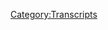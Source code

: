 {{Transcript
    | title         = [[65: September 2-4, 2015]]
    | caption       = [https://knowledgefight.libsyn.com/knowledge-fight-sep-2-4-2015 Listen to this episode on Libsyn]
    | episodeNumber = [[65: September 2-4, 2015|65]]
    | length        = 01:42:37
}}

{{MessageBox
    | header     = Warning: Bot Generated Content
    | text       = This transcript was automatically generated by transcription software and likely contains many mistakes and misattributions. Please check the audio for definitive quotes, attribution, and context.
    | image      = N3yvass4myg91.webp
    | imagewidth = 50px
    | id         = warning
}}

{{TranscriptBlock
    | name      = Unknown Speaker
    | timestamp = 00:00:00.000
    | text      = Andy in Kansas, you're on the air, thanks for holding.
}}

{{TranscriptBlock
    | name      = Unknown Speaker
    | timestamp = 00:00:04.080
    | text      = Hello Alex, I'm a first time caller, I'm a huge fan, I love your work.
}}

{{TranscriptBlock
    | name      = Unknown Speaker
    | timestamp = 00:00:07.280
    | text      = I love you.
}}

{{TranscriptBlock
    | name      = Unknown Speaker
    | timestamp = 00:00:07.780
    | text      = Hey everybody, welcome back to Knowledge Fight, I'm Dan.
}}

{{TranscriptBlock
    | name      = Unknown Speaker
    | timestamp = 00:00:09.740
    | text      = I'm Jordan!
}}

{{TranscriptBlock
    | name      = Unknown Speaker
    | timestamp = 00:00:10.240
    | text      = We are a couple of dudes who like to sit around and drink novelty beverages
}}

{{TranscriptBlock
    | name      = Unknown Speaker
    | timestamp = 00:00:13.539
    | text      = and talk a little bit about Alex Jones.
}}

{{TranscriptBlock
    | name      = Unknown Speaker
    | timestamp = 00:00:15.439
    | text      = That's what we do, the twist on that though is that you,
}}

{{TranscriptBlock
    | name      = Unknown Speaker
    | timestamp = 00:00:18.739
    | text      = Mm-hmm.
}}

{{TranscriptBlock
    | name      = Unknown Speaker
    | timestamp = 00:00:19.399
    | text      = Dan Friesen.
}}

{{TranscriptBlock
    | name      = Unknown Speaker
    | timestamp = 00:00:20.339
    | text      = Yes.
}}

{{TranscriptBlock
    | name      = Unknown Speaker
    | timestamp = 00:00:20.839
    | text      = Should I give your full name or are you a little scared?
}}

{{TranscriptBlock
    | name      = Unknown Speaker
    | timestamp = 00:00:22.100
    | text      = It's too late to go back now.
}}

{{TranscriptBlock
    | name      = Unknown Speaker
    | timestamp = 00:00:23.500
    | text      = We can edit it.
}}

{{TranscriptBlock
    | name      = Unknown Speaker
    | timestamp = 00:00:24.399
    | text      = Come at me bro.
}}

{{TranscriptBlock
    | name      = Unknown Speaker
    | timestamp = 00:00:25.600
    | text      = I'll say Dan and you'll just have edited.
}}

{{TranscriptBlock
    | name      = Unknown Speaker
    | timestamp = 00:00:27.440
    | text      = Pretty sure most of it.
}}

{{TranscriptBlock
    | name      = Unknown Speaker
    | timestamp = 00:00:29.839
    | text      = Everybody knows who you are.
}}

{{TranscriptBlock
    | name      = Unknown Speaker
    | timestamp = 00:00:30.640
    | text      = Yeah.
}}

{{TranscriptBlock
    | name      = Unknown Speaker
    | timestamp = 00:00:31.140
    | text      = It's on your fucking Twitter.
}}

{{TranscriptBlock
    | name      = Unknown Speaker
    | timestamp = 00:00:32.340
    | text      = Anyways.
}}

{{TranscriptBlock
    | name      = Unknown Speaker
    | timestamp = 00:00:32.840
    | text      = Bitch, you know who I am on the streets?
}}

{{TranscriptBlock
    | name      = Unknown Speaker
    | timestamp = 00:00:34.340
    | text      = This is-
}}

{{TranscriptBlock
    | name      = Unknown Speaker
    | timestamp = 00:00:34.840
    | text      = I'm out there.
}}

{{TranscriptBlock
    | name      = Unknown Speaker
    | timestamp = 00:00:36.140
    | text      = This is already out of control.
}}

{{TranscriptBlock
    | name      = Unknown Speaker
    | timestamp = 00:00:38.640
    | text      = I go to the store, I go to Petco, I feed my cat, I'm out there on the streets,
}}

{{TranscriptBlock
    | name      = Unknown Speaker
    | timestamp = 00:00:42.840
    | text      = I'm not afraid of you info warriors.
}}

{{TranscriptBlock
    | name      = Unknown Speaker
    | timestamp = 00:00:45.140
    | text      = I'm really afraid of you info warriors.
}}

{{TranscriptBlock
    | name      = Unknown Speaker
    | timestamp = 00:00:47.140
    | text      = I was gonna say, you are terrified.
}}

{{TranscriptBlock
    | name      = Unknown Speaker
    | timestamp = 00:00:48.640
    | text      = I am so scared.
}}

{{TranscriptBlock
    | name      = Unknown Speaker
    | timestamp = 00:00:49.640
    | text      = Off air, you text me all the time.
}}

{{TranscriptBlock
    | name      = Unknown Speaker
    | timestamp = 00:00:51.439
    | text      = What if they find us?
}}

{{TranscriptBlock
    | name      = Unknown Speaker
    | timestamp = 00:00:53.240
    | text      = I'm incredibly scared of info warriors, but be that as it may I know a lot about them
}}

{{TranscriptBlock
    | name      = Unknown Speaker
    | timestamp = 00:00:56.439
    | text      = and you don't know anything about them.
}}

{{TranscriptBlock
    | name      = Unknown Speaker
    | timestamp = 00:00:57.640
    | text      = I don't know a goddamn thing.
}}

{{TranscriptBlock
    | name      = Unknown Speaker
    | timestamp = 00:00:58.939
    | text      = And that's where the show finds its fun in discussing our relative perspectives.
}}

{{TranscriptBlock
    | name      = Unknown Speaker
    | timestamp = 00:01:04.439
    | text      = Exactly.
}}

{{TranscriptBlock
    | name      = Unknown Speaker
    | timestamp = 00:01:04.939
    | text      = That sentence went on too long.
}}

{{TranscriptBlock
    | name      = Unknown Speaker
    | timestamp = 00:01:05.939
    | text      = Yeah, maybe.
}}

{{TranscriptBlock
    | name      = Unknown Speaker
    | timestamp = 00:01:07.239
    | text      = What do you got over there?
}}

{{TranscriptBlock
    | name      = Unknown Speaker
    | timestamp = 00:01:08.040
    | text      = We are drinking Manzanita Soul.
}}

{{TranscriptBlock
    | name      = Unknown Speaker
    | timestamp = 00:01:10.739
    | text      = I feel like I've had one of these before.
}}

{{TranscriptBlock
    | name      = Unknown Speaker
    | timestamp = 00:01:12.340
    | text      = This is an apple soda.
}}

{{TranscriptBlock
    | name      = Unknown Speaker
    | timestamp = 00:01:13.540
    | text      = Yeah, we're drinking apple juice with more sugar in it.
}}

{{TranscriptBlock
    | name      = Unknown Speaker
    | timestamp = 00:01:17.140
    | text      = I love apple juice.
}}

{{TranscriptBlock
    | name      = Unknown Speaker
    | timestamp = 00:01:18.239
    | text      = This is delicious.
}}

{{TranscriptBlock
    | name      = Unknown Speaker
    | timestamp = 00:01:18.939
    | text      = It's good.
}}

{{TranscriptBlock
    | name      = Unknown Speaker
    | timestamp = 00:01:19.439
    | text      = It's great.
}}

{{TranscriptBlock
    | name      = Unknown Speaker
    | timestamp = 00:01:19.939
    | text      = I don't mind it.
}}

{{TranscriptBlock
    | name      = Unknown Speaker
    | timestamp = 00:01:20.739
    | text      = I love it.
}}

{{TranscriptBlock
    | name      = Unknown Speaker
    | timestamp = 00:01:21.340
    | text      = Hey, our novelty beverage game has gone more towards the comfortable than the disgusting.
}}

{{TranscriptBlock
    | name      = Unknown Speaker
    | timestamp = 00:01:26.739
    | text      = Much like Icarus, we flew too close to the sun with that coconut juice bullshit.
}}

{{TranscriptBlock
    | name      = Unknown Speaker
    | timestamp = 00:01:30.540
    | text      = Coconut juice is not gonna be a good way to go.
}}

{{TranscriptBlock
    | name      = Unknown Speaker
    | timestamp = 00:01:32.640
    | text      = We'll ease our way back up to really bizarre eventually, but for now let's stay with the
}}

{{TranscriptBlock
    | name      = Unknown Speaker
    | timestamp = 00:01:36.540
    | text      = soda game.
}}

{{TranscriptBlock
    | name      = Unknown Speaker
    | timestamp = 00:01:37.540
    | text      = Absolutely.
}}

{{TranscriptBlock
    | name      = Unknown Speaker
    | timestamp = 00:01:38.540
    | text      = I'd like to give a shout out to our new donator.
}}

{{TranscriptBlock
    | name      = Unknown Speaker
    | timestamp = 00:01:41.439
    | text      = We got a new policy wonk in the fold, ladies and gentlemen.
}}

{{TranscriptBlock
    | name      = Unknown Speaker
    | timestamp = 00:01:43.939
    | text      = Get on in here.
}}

{{TranscriptBlock
    | name      = Unknown Speaker
    | timestamp = 00:01:44.939
    | text      = And guess what?
}}

{{TranscriptBlock
    | name      = Unknown Speaker
    | timestamp = 00:01:45.939
    | text      = We know him.
}}

{{TranscriptBlock
    | name      = Unknown Speaker
    | timestamp = 00:01:46.939
    | text      = Uh oh.
}}

{{TranscriptBlock
    | name      = Unknown Speaker
    | timestamp = 00:01:47.939
    | text      = He's a great comedian, ladies and gentlemen.
}}

{{TranscriptBlock
    | name      = Unknown Speaker
    | timestamp = 00:01:48.939
    | text      = Welcome to the fold, Mike Wiley.
}}

{{TranscriptBlock
    | name      = Unknown Speaker
    | timestamp = 00:01:51.340
    | text      = I'm a policy wonk.
}}

{{TranscriptBlock
    | name      = Unknown Speaker
    | timestamp = 00:01:52.340
    | text      = Thank you for donating, Mike Wiley.
}}

{{TranscriptBlock
    | name      = Unknown Speaker
    | timestamp = 00:01:54.340
    | text      = Holy shit, Mike Wiley.
}}

{{TranscriptBlock
    | name      = Unknown Speaker
    | timestamp = 00:01:55.739
    | text      = Great Chicago comedian.
}}

{{TranscriptBlock
    | name      = Unknown Speaker
    | timestamp = 00:01:57.140
    | text      = Check him out.
}}

{{TranscriptBlock
    | name      = Unknown Speaker
    | timestamp = 00:01:58.140
    | text      = Go find him on Twitter.
}}

{{TranscriptBlock
    | name      = Unknown Speaker
    | timestamp = 00:01:59.140
    | text      = We ran a failed show together.
}}

{{TranscriptBlock
    | name      = Unknown Speaker
    | timestamp = 00:02:02.540
    | text      = Just one?
}}

{{TranscriptBlock
    | name      = Unknown Speaker
    | timestamp = 00:02:03.540
    | text      = Oh, I think it failed so hard.
}}

{{TranscriptBlock
    | name      = Unknown Speaker
    | timestamp = 00:02:06.540
    | text      = We're good for a while.
}}

{{TranscriptBlock
    | name      = Unknown Speaker
    | timestamp = 00:02:07.540
    | text      = It counts for two.
}}

{{TranscriptBlock
    | name      = Unknown Speaker
    | timestamp = 00:02:08.539
    | text      = It was a scarring experience.
}}

{{TranscriptBlock
    | name      = Unknown Speaker
    | timestamp = 00:02:10.840
    | text      = Two venues, one very unsupportive with the crowd, the other very supportive and nobody
}}

{{TranscriptBlock
    | name      = Unknown Speaker
    | timestamp = 00:02:16.740
    | text      = ever showed up.
}}

{{TranscriptBlock
    | name      = Unknown Speaker
    | timestamp = 00:02:17.740
    | text      = A lot of people like to ask what it's like to be a comedian in Chicago and 90% of it
}}

{{TranscriptBlock
    | name      = Unknown Speaker
    | timestamp = 00:02:21.539
    | text      = is running bad shows, but bonding through bad show running.
}}

{{TranscriptBlock
    | name      = Unknown Speaker
    | timestamp = 00:02:28.060
    | text      = Bad shows and bad road gigs.
}}

{{TranscriptBlock
    | name      = Unknown Speaker
    | timestamp = 00:02:29.539
    | text      = Love you, Mike.
}}

{{TranscriptBlock
    | name      = Unknown Speaker
    | timestamp = 00:02:30.539
    | text      = Oh yeah.
}}

{{TranscriptBlock
    | name      = Unknown Speaker
    | timestamp = 00:02:31.539
    | text      = Uh, so Jordan, today we're going to be doing another investigation installment because
}}

{{TranscriptBlock
    | name      = Unknown Speaker
    | timestamp = 00:02:37.419
    | text      = I hate the present and I don't want to talk about it.
}}

{{TranscriptBlock
    | name      = Unknown Speaker
    | timestamp = 00:02:39.900
    | text      = I was excited.
}}

{{TranscriptBlock
    | name      = Unknown Speaker
    | timestamp = 00:02:40.900
    | text      = I was, uh, I was really hoping walking over here, I was like, Dan doesn't want to talk
}}

{{TranscriptBlock
    | name      = Unknown Speaker
    | timestamp = 00:02:44.539
    | text      = about the present.
}}

{{TranscriptBlock
    | name      = Unknown Speaker
    | timestamp = 00:02:45.539
    | text      = I do not.
}}

{{TranscriptBlock
    | name      = Unknown Speaker
    | timestamp = 00:02:46.539
    | text      = We'll probably stay in the past.
}}

{{TranscriptBlock
    | name      = Unknown Speaker
    | timestamp = 00:02:47.539
    | text      = But today we will be, we'll be going over September 2nd, 2015 through September 4th.
}}

{{TranscriptBlock
    | name      = Unknown Speaker
    | timestamp = 00:02:53.900
    | text      = So it's a pretty short period, but there's a very interesting narrative arc that plays
}}

{{TranscriptBlock
    | name      = Unknown Speaker
    | timestamp = 00:02:58.460
    | text      = out.
}}

{{TranscriptBlock
    | name      = Unknown Speaker
    | timestamp = 00:02:59.460
    | text      = Uh, and we'll get to it.
}}

{{TranscriptBlock
    | name      = Unknown Speaker
    | timestamp = 00:03:00.460
    | text      = We'll get to it.
}}

{{TranscriptBlock
    | name      = Unknown Speaker
    | timestamp = 00:03:01.460
    | text      = That's what today's episode is about, but I want to defend my position that I'm staying.
}}

{{TranscriptBlock
    | name      = Unknown Speaker
    | timestamp = 00:03:06.819
    | text      = We're already on a defensive front.
}}

{{TranscriptBlock
    | name      = Unknown Speaker
    | timestamp = 00:03:08.819
    | text      = I have two things I want to talk about, like sort of general business up top.
}}

{{TranscriptBlock
    | name      = Unknown Speaker
    | timestamp = 00:03:13.680
    | text      = The first thing is I read an interesting article today that made a distinction between the
}}

{{TranscriptBlock
    | name      = Unknown Speaker
    | timestamp = 00:03:18.819
    | text      = alt-right and the alt-light.
}}

{{TranscriptBlock
    | name      = Unknown Speaker
    | timestamp = 00:03:21.219
    | text      = I don't know if you're aware of this distinction.
}}

{{TranscriptBlock
    | name      = Unknown Speaker
    | timestamp = 00:03:22.620
    | text      = I am already furious.
}}

{{TranscriptBlock
    | name      = Unknown Speaker
    | timestamp = 00:03:24.419
    | text      = The alt-right is people like, uh, you know, the most famous one would be Richard Spencer.
}}

{{TranscriptBlock
    | name      = Unknown Speaker
    | timestamp = 00:03:28.580
    | text      = Right.
}}

{{TranscriptBlock
    | name      = Unknown Speaker
    | timestamp = 00:03:29.580
    | text      = And a bunch of like legit out and out Nazis.
}}

{{TranscriptBlock
    | name      = Unknown Speaker
    | timestamp = 00:03:32.539
    | text      = Yes.
}}

{{TranscriptBlock
    | name      = Unknown Speaker
    | timestamp = 00:03:33.539
    | text      = White supremacists, neo-Nazis, that sort of.
}}

{{TranscriptBlock
    | name      = Unknown Speaker
    | timestamp = 00:03:35.900
    | text      = It is the official position of the show.
}}

{{TranscriptBlock
    | name      = Unknown Speaker
    | timestamp = 00:03:39.259
    | text      = Everybody gets to punch a Nazi one time.
}}

{{TranscriptBlock
    | name      = Unknown Speaker
    | timestamp = 00:03:41.500
    | text      = Not just once.
}}

{{TranscriptBlock
    | name      = Unknown Speaker
    | timestamp = 00:03:42.500
    | text      = So the alt-light is like Mike Cernovich, Jack Passobia, Gavin McGinnis, all these people
}}

{{TranscriptBlock
    | name      = Unknown Speaker
    | timestamp = 00:03:49.500
    | text      = that are sort of in our sphere, these people that come up on Alex's show and we talk about.
}}

{{TranscriptBlock
    | name      = Unknown Speaker
    | timestamp = 00:03:54.979
    | text      = And I think that one thing I want to say is that we call those dudes alt-right.
}}

{{TranscriptBlock
    | name      = Unknown Speaker
    | timestamp = 00:04:00.719
    | text      = And there's, they make the argument that they're not alt-right and they've split from the alt-right
}}

{{TranscriptBlock
    | name      = Unknown Speaker
    | timestamp = 00:04:05.740
    | text      = because they don't want to be associated with the white supremacy of the alt-right.
}}

{{TranscriptBlock
    | name      = Unknown Speaker
    | timestamp = 00:04:12.039
    | text      = So they're the alt-light and they want to be treated differently.
}}

{{TranscriptBlock
    | name      = Unknown Speaker
    | timestamp = 00:04:15.060
    | text      = Yeah.
}}

{{TranscriptBlock
    | name      = Unknown Speaker
    | timestamp = 00:04:16.060
    | text      = And they want to be the alt-light skin color party.
}}

{{TranscriptBlock
    | name      = Unknown Speaker
    | timestamp = 00:04:19.060
    | text      = Certainly.
}}

{{TranscriptBlock
    | name      = Unknown Speaker
    | timestamp = 00:04:20.060
    | text      = To that I say.
}}

{{TranscriptBlock
    | name      = Unknown Speaker
    | timestamp = 00:04:21.060
    | text      = Fuck you.
}}

{{TranscriptBlock
    | name      = Unknown Speaker
    | timestamp = 00:04:22.060
    | text      = Exactly.
}}

{{TranscriptBlock
    | name      = Unknown Speaker
    | timestamp = 00:04:23.060
    | text      = Fuck you.
}}

{{TranscriptBlock
    | name      = Unknown Speaker
    | timestamp = 00:04:24.060
    | text      = No, go fuck yourself.
}}

{{TranscriptBlock
    | name      = Unknown Speaker
    | timestamp = 00:04:25.060
    | text      = Totally.
}}

{{TranscriptBlock
    | name      = Unknown Speaker
    | timestamp = 00:04:26.060
    | text      = Just cause it rhymes doesn't mean you get to count it.
}}

{{TranscriptBlock
    | name      = Unknown Speaker
    | timestamp = 00:04:27.759
    | text      = It's like.
}}

{{TranscriptBlock
    | name      = Unknown Speaker
    | timestamp = 00:04:28.759
    | text      = No.
}}

{{TranscriptBlock
    | name      = Unknown Speaker
    | timestamp = 00:04:29.759
    | text      = Fuck off.
}}

{{TranscriptBlock
    | name      = Unknown Speaker
    | timestamp = 00:04:30.759
    | text      = No, no.
}}

{{TranscriptBlock
    | name      = Unknown Speaker
    | timestamp = 00:04:31.759
    | text      = You, if you're in a barn, right?
}}

{{TranscriptBlock
    | name      = Unknown Speaker
    | timestamp = 00:04:32.759
    | text      = The out and out KKK is wearing hoods and the alt-light is wearing the robes, but they
}}

{{TranscriptBlock
    | name      = Unknown Speaker
    | timestamp = 00:04:37.660
    | text      = took their hood off.
}}

{{TranscriptBlock
    | name      = Unknown Speaker
    | timestamp = 00:04:39.139
    | text      = Fuck you.
}}

{{TranscriptBlock
    | name      = Unknown Speaker
    | timestamp = 00:04:40.139
    | text      = So the barn burns down with all of you inside it.
}}

{{TranscriptBlock
    | name      = Unknown Speaker
    | timestamp = 00:04:42.660
    | text      = Well, there's a couple of things I want to say.
}}

{{TranscriptBlock
    | name      = Unknown Speaker
    | timestamp = 00:04:44.300
    | text      = First of all, alt-light sort of implies that we're the light version of that, which means
}}

{{TranscriptBlock
    | name      = Unknown Speaker
    | timestamp = 00:04:49.839
    | text      = that you are a version of that.
}}

{{TranscriptBlock
    | name      = Unknown Speaker
    | timestamp = 00:04:51.740
    | text      = 185 calories.
}}

{{TranscriptBlock
    | name      = Unknown Speaker
    | timestamp = 00:04:53.379
    | text      = You are the thin version of racism.
}}

{{TranscriptBlock
    | name      = Unknown Speaker
    | timestamp = 00:04:57.540
    | text      = You don't want to be any version of racism if possible.
}}

{{TranscriptBlock
    | name      = Unknown Speaker
    | timestamp = 00:05:00.740
    | text      = So I don't think that's a really great defense.
}}

{{TranscriptBlock
    | name      = Unknown Speaker
    | timestamp = 00:05:03.339
    | text      = They're identifying themselves as pretty racist.
}}

{{TranscriptBlock
    | name      = Unknown Speaker
    | timestamp = 00:05:06.540
    | text      = We're not crazy racist.
}}

{{TranscriptBlock
    | name      = Unknown Speaker
    | timestamp = 00:05:08.019
    | text      = Yeah, we're the healthier version of these racists.
}}

{{TranscriptBlock
    | name      = Unknown Speaker
    | timestamp = 00:05:10.819
    | text      = Fuck off.
}}

{{TranscriptBlock
    | name      = Unknown Speaker
    | timestamp = 00:05:11.819
    | text      = First of all.
}}

{{TranscriptBlock
    | name      = Unknown Speaker
    | timestamp = 00:05:12.819
    | text      = Second of all, I've done enough looking into these people, especially through their appearances
}}

{{TranscriptBlock
    | name      = Unknown Speaker
    | timestamp = 00:05:17.860
    | text      = and the prism of Alex Jones, as they come into our natural sphere.
}}

{{TranscriptBlock
    | name      = Unknown Speaker
    | timestamp = 00:05:22.079
    | text      = But also Gavin McInnes, look, watched a bunch of his bullshit videos online.
}}

{{TranscriptBlock
    | name      = Unknown Speaker
    | timestamp = 00:05:26.819
    | text      = Jack Passobiec I've spent a lot of time with.
}}

{{TranscriptBlock
    | name      = Unknown Speaker
    | timestamp = 00:05:29.300
    | text      = Mike Cernovich certainly.
}}

{{TranscriptBlock
    | name      = Unknown Speaker
    | timestamp = 00:05:31.639
    | text      = You have just described hell.
}}

{{TranscriptBlock
    | name      = Unknown Speaker
    | timestamp = 00:05:32.980
    | text      = You realize that.
}}

{{TranscriptBlock
    | name      = Unknown Speaker
    | timestamp = 00:05:33.980
    | text      = And I'm doing it.
}}

{{TranscriptBlock
    | name      = Unknown Speaker
    | timestamp = 00:05:34.980
    | text      = I have spent a lot of time with those three people is hell.
}}

{{TranscriptBlock
    | name      = Unknown Speaker
    | timestamp = 00:05:37.259
    | text      = I'm doing it to myself, which is bizarre.
}}

{{TranscriptBlock
    | name      = Unknown Speaker
    | timestamp = 00:05:39.579
    | text      = But what I want to say is we all create our own hell now, Jordan, Jordan, this is an important
}}

{{TranscriptBlock
    | name      = Unknown Speaker
    | timestamp = 00:05:45.620
    | text      = point.
}}

{{TranscriptBlock
    | name      = Unknown Speaker
    | timestamp = 00:05:46.620
    | text      = I know.
}}

{{TranscriptBlock
    | name      = Unknown Speaker
    | timestamp = 00:05:47.620
    | text      = I'm sorry.
}}

{{TranscriptBlock
    | name      = Unknown Speaker
    | timestamp = 00:05:48.620
    | text      = I'm trying to derail you.
}}

{{TranscriptBlock
    | name      = Unknown Speaker
    | timestamp = 00:05:49.620
    | text      = This is a very important point.
}}

{{TranscriptBlock
    | name      = Unknown Speaker
    | timestamp = 00:05:50.620
    | text      = The people who are listed in this than the alt right section of it.
}}

{{TranscriptBlock
    | name      = Unknown Speaker
    | timestamp = 00:05:54.379
    | text      = Those people are some real fucked up racists.
}}

{{TranscriptBlock
    | name      = Unknown Speaker
    | timestamp = 00:05:57.060
    | text      = They are some out and out, like dangerous white supremacist Nazi types.
}}

{{TranscriptBlock
    | name      = Unknown Speaker
    | timestamp = 00:06:03.699
    | text      = I think they're a problem.
}}

{{TranscriptBlock
    | name      = Unknown Speaker
    | timestamp = 00:06:05.379
    | text      = I don't want to do a show about them.
}}

{{TranscriptBlock
    | name      = Unknown Speaker
    | timestamp = 00:06:07.399
    | text      = Very controversial point of view.
}}

{{TranscriptBlock
    | name      = Unknown Speaker
    | timestamp = 00:06:08.579
    | text      = I don't want to do a show about them.
}}

{{TranscriptBlock
    | name      = Unknown Speaker
    | timestamp = 00:06:10.259
    | text      = I want to do and I focus on these alt light people who are alt right, despite whatever
}}

{{TranscriptBlock
    | name      = Unknown Speaker
    | timestamp = 00:06:17.040
    | text      = they want to call themselves.
}}

{{TranscriptBlock
    | name      = Unknown Speaker
    | timestamp = 00:06:18.040
    | text      = Please don't indulge in the rebranding of out and out racist.
}}

{{TranscriptBlock
    | name      = Unknown Speaker
    | timestamp = 00:06:22.060
    | text      = Don't allow them to rebrand themselves.
}}

{{TranscriptBlock
    | name      = Unknown Speaker
    | timestamp = 00:06:24.779
    | text      = That's what they're covering it.
}}

{{TranscriptBlock
    | name      = Unknown Speaker
    | timestamp = 00:06:26.420
    | text      = But the reason that I think that it's possibly even more important to focus on these people,
}}

{{TranscriptBlock
    | name      = Unknown Speaker
    | timestamp = 00:06:32.819
    | text      = as opposed to the admittedly more dangerous people in the alt right section, is because
}}

{{TranscriptBlock
    | name      = Unknown Speaker
    | timestamp = 00:06:39.500
    | text      = they are how people get radicalized to the alt right people.
}}

{{TranscriptBlock
    | name      = Unknown Speaker
    | timestamp = 00:06:43.360
    | text      = They're like the pipeline.
}}

{{TranscriptBlock
    | name      = Unknown Speaker
    | timestamp = 00:06:44.360
    | text      = Yes.
}}

{{TranscriptBlock
    | name      = Unknown Speaker
    | timestamp = 00:06:45.360
    | text      = No one is going to find the, well, maybe a couple of people, but a very small minority
}}

{{TranscriptBlock
    | name      = Unknown Speaker
    | timestamp = 00:06:49.459
    | text      = of people are going to just find the heroin first and go to it.
}}

{{TranscriptBlock
    | name      = Unknown Speaker
    | timestamp = 00:06:55.060
    | text      = They need to be sort of, eh, I started doing some coke, it didn't work.
}}

{{TranscriptBlock
    | name      = Unknown Speaker
    | timestamp = 00:06:59.779
    | text      = That's not the pipeline.
}}

{{TranscriptBlock
    | name      = Unknown Speaker
    | timestamp = 00:07:02.060
    | text      = You get what I'm saying?
}}

{{TranscriptBlock
    | name      = Unknown Speaker
    | timestamp = 00:07:03.060
    | text      = I get what you're saying.
}}

{{TranscriptBlock
    | name      = Unknown Speaker
    | timestamp = 00:07:04.060
    | text      = Your metaphor is tortured as are we all by the alt right.
}}

{{TranscriptBlock
    | name      = Unknown Speaker
    | timestamp = 00:07:07.699
    | text      = Well, it's people start with like Gavin McGinnis and maybe they become a proud boy because
}}

{{TranscriptBlock
    | name      = Unknown Speaker
    | timestamp = 00:07:11.459
    | text      = it seems like a fun fraternal organization.
}}

{{TranscriptBlock
    | name      = Unknown Speaker
    | timestamp = 00:07:13.939
    | text      = And then as they go along, they become one of the alt Knights.
}}

{{TranscriptBlock
    | name      = Unknown Speaker
    | timestamp = 00:07:16.819
    | text      = They become part of the army version of the proud boys.
}}

{{TranscriptBlock
    | name      = Unknown Speaker
    | timestamp = 00:07:20.779
    | text      = And then a little bit later, it's not enough for them.
}}

{{TranscriptBlock
    | name      = Unknown Speaker
    | timestamp = 00:07:23.060
    | text      = And they find, Oh my God, look at all these other people.
}}

{{TranscriptBlock
    | name      = Unknown Speaker
    | timestamp = 00:07:25.620
    | text      = They're onto some real shit.
}}

{{TranscriptBlock
    | name      = Unknown Speaker
    | timestamp = 00:07:27.540
    | text      = It is a progression.
}}

{{TranscriptBlock
    | name      = Unknown Speaker
    | timestamp = 00:07:29.379
    | text      = And people like Alex Jones, everyone who talks about him online positively says like, ah,
}}

{{TranscriptBlock
    | name      = Unknown Speaker
    | timestamp = 00:07:35.480
    | text      = he says some crazy stuff, but without him, my eyes never would have been opened.
}}

{{TranscriptBlock
    | name      = Unknown Speaker
    | timestamp = 00:07:39.139
    | text      = That sort of thing.
}}

{{TranscriptBlock
    | name      = Unknown Speaker
    | timestamp = 00:07:40.139
    | text      = Right.
}}

{{TranscriptBlock
    | name      = Unknown Speaker
    | timestamp = 00:07:41.139
    | text      = They are the intermediaries to really fucked up radicalization online.
}}

{{TranscriptBlock
    | name      = Unknown Speaker
    | timestamp = 00:07:46.660
    | text      = And if you cut that off, the people who are really extreme will not have access to the
}}

{{TranscriptBlock
    | name      = Unknown Speaker
    | timestamp = 00:07:53.339
    | text      = main, like most people.
}}

{{TranscriptBlock
    | name      = Unknown Speaker
    | timestamp = 00:07:54.740
    | text      = Okay.
}}

{{TranscriptBlock
    | name      = Unknown Speaker
    | timestamp = 00:07:55.740
    | text      = I'm going to come right out the gate and disagree with you.
}}

{{TranscriptBlock
    | name      = Unknown Speaker
    | timestamp = 00:07:58.500
    | text      = Um, and I'll tell you, I don't think it's a pipeline.
}}

{{TranscriptBlock
    | name      = Unknown Speaker
    | timestamp = 00:08:02.459
    | text      = Uh, and I don't think I do.
}}

{{TranscriptBlock
    | name      = Unknown Speaker
    | timestamp = 00:08:04.939
    | text      = I do agree with you though.
}}

{{TranscriptBlock
    | name      = Unknown Speaker
    | timestamp = 00:08:06.740
    | text      = These people to me are far more dangerous because I'm not, they have the air of respectability.
}}

{{TranscriptBlock
    | name      = Unknown Speaker
    | timestamp = 00:08:12.579
    | text      = Exactly.
}}

{{TranscriptBlock
    | name      = Unknown Speaker
    | timestamp = 00:08:13.579
    | text      = Exactly.
}}

{{TranscriptBlock
    | name      = Unknown Speaker
    | timestamp = 00:08:14.579
    | text      = Yeah.
}}

{{TranscriptBlock
    | name      = Unknown Speaker
    | timestamp = 00:08:15.579
    | text      = I'm not, I'm not afraid of Richard Spencer.
}}

{{TranscriptBlock
    | name      = Unknown Speaker
    | timestamp = 00:08:18.180
    | text      = Richard Spencer is laughable because everybody can look at that or not everybody, but the
}}

{{TranscriptBlock
    | name      = Unknown Speaker
    | timestamp = 00:08:24.120
    | text      = large majority of people can look at that and say, Nope, that guy says he's a Nazi.
}}

{{TranscriptBlock
    | name      = Unknown Speaker
    | timestamp = 00:08:29.019
    | text      = So we don't pay attention to his highland.
}}

{{TranscriptBlock
    | name      = Unknown Speaker
    | timestamp = 00:08:31.220
    | text      = Exactly.
}}

{{TranscriptBlock
    | name      = Unknown Speaker
    | timestamp = 00:08:32.220
    | text      = Now the alt, uh, right.
}}

{{TranscriptBlock
    | name      = Unknown Speaker
    | timestamp = 00:08:34.620
    | text      = People who, uh, hide their racism, the ones who you see people saying, you know, sometimes
}}

{{TranscriptBlock
    | name      = Unknown Speaker
    | timestamp = 00:08:42.419
    | text      = they say bad stuff, but you know what, sometimes they have a point, right?
}}

{{TranscriptBlock
    | name      = Unknown Speaker
    | timestamp = 00:08:46.340
    | text      = They're not funneling people into the further, right.
}}

{{TranscriptBlock
    | name      = Unknown Speaker
    | timestamp = 00:08:50.179
    | text      = They're giving people cover to indulge in their, um, proclivities.
}}

{{TranscriptBlock
    | name      = Unknown Speaker
    | timestamp = 00:08:56.039
    | text      = So those alts, right.
}}

{{TranscriptBlock
    | name      = Unknown Speaker
    | timestamp = 00:08:58.019
    | text      = People like, uh, you're, uh, especially you're Paul Joseph go fucks themselves is right.
}}

{{TranscriptBlock
    | name      = Unknown Speaker
    | timestamp = 00:09:05.419
    | text      = Um, which is my new favorite word.
}}

{{TranscriptBlock
    | name      = Unknown Speaker
    | timestamp = 00:09:07.659
    | text      = Uh, those guys are, are a way for people to argue that they are not being racist while
}}

{{TranscriptBlock
    | name      = Unknown Speaker
    | timestamp = 00:09:16.539
    | text      = still legitimizing their racism.
}}

{{TranscriptBlock
    | name      = Unknown Speaker
    | timestamp = 00:09:18.980
    | text      = Yes.
}}

{{TranscriptBlock
    | name      = Unknown Speaker
    | timestamp = 00:09:19.980
    | text      = They are.
}}

{{TranscriptBlock
    | name      = Unknown Speaker
    | timestamp = 00:09:20.980
    | text      = So I'm not afraid of them putting people towards that, right?
}}

{{TranscriptBlock
    | name      = Unknown Speaker
    | timestamp = 00:09:23.820
    | text      = I'm afraid.
}}

{{TranscriptBlock
    | name      = Unknown Speaker
    | timestamp = 00:09:24.820
    | text      = I'm afraid of them making the middle, the right, do you see what I'm saying?
}}

{{TranscriptBlock
    | name      = Unknown Speaker
    | timestamp = 00:09:29.460
    | text      = The Overton window is exactly, they're all, they're all Nazis, but the, the guys that
}}

{{TranscriptBlock
    | name      = Unknown Speaker
    | timestamp = 00:09:35.700
    | text      = we are looking into to me are far more dangerous because they're Nazis who don't wear the uniform.
}}

{{TranscriptBlock
    | name      = Unknown Speaker
    | timestamp = 00:09:41.179
    | text      = These are the people who are really good at internet radicalization.
}}

{{TranscriptBlock
    | name      = Unknown Speaker
    | timestamp = 00:09:44.899
    | text      = Yeah.
}}

{{TranscriptBlock
    | name      = Unknown Speaker
    | timestamp = 00:09:45.899
    | text      = So it, it, to me is, it is transitional to some extent.
}}

{{TranscriptBlock
    | name      = Unknown Speaker
    | timestamp = 00:09:51.820
    | text      = What they do is move people into a more extreme head space.
}}

{{TranscriptBlock
    | name      = Unknown Speaker
    | timestamp = 00:09:55.179
    | text      = Right.
}}

{{TranscriptBlock
    | name      = Unknown Speaker
    | timestamp = 00:09:56.179
    | text      = And so that is dangerous.
}}

{{TranscriptBlock
    | name      = Unknown Speaker
    | timestamp = 00:09:57.179
    | text      = I believe that for the most part, I don't even know how to put this because like the
}}

{{TranscriptBlock
    | name      = Unknown Speaker
    | timestamp = 00:10:02.600
    | text      = really extreme people are a problem and that they might hurt somebody, but there are any,
}}

{{TranscriptBlock
    | name      = Unknown Speaker
    | timestamp = 00:10:08.179
    | text      = it goes back to what you're saying.
}}

{{TranscriptBlock
    | name      = Unknown Speaker
    | timestamp = 00:10:09.259
    | text      = It's the uniform thing.
}}

{{TranscriptBlock
    | name      = Unknown Speaker
    | timestamp = 00:10:10.419
    | text      = Uh, who cares?
}}

{{TranscriptBlock
    | name      = Unknown Speaker
    | timestamp = 00:10:11.539
    | text      = Fuck all of them.
}}

{{TranscriptBlock
    | name      = Unknown Speaker
    | timestamp = 00:10:12.539
    | text      = Uh, they all are a menace.
}}

{{TranscriptBlock
    | name      = Unknown Speaker
    | timestamp = 00:10:14.580
    | text      = Do not allow anybody to pull this all light bullshit.
}}

{{TranscriptBlock
    | name      = Unknown Speaker
    | timestamp = 00:10:19.419
    | text      = They are the same thing.
}}

{{TranscriptBlock
    | name      = Unknown Speaker
    | timestamp = 00:10:21.659
    | text      = Just like we've just like we've covered Alex and David Duke.
}}

{{TranscriptBlock
    | name      = Unknown Speaker
    | timestamp = 00:10:25.980
    | text      = Even Alex knows he has to publicly disagree with David Duke or because well, but he has
}}

{{TranscriptBlock
    | name      = Unknown Speaker
    | timestamp = 00:10:33.419
    | text      = to try to exactly because the, if you put it to a large majority of people, even people
}}

{{TranscriptBlock
    | name      = Unknown Speaker
    | timestamp = 00:10:39.480
    | text      = on the right that these guys are out and out bigots, they know in their head, no, we can't
}}

{{TranscriptBlock
    | name      = Unknown Speaker
    | timestamp = 00:10:46.899
    | text      = approve out and out bigotry.
}}

{{TranscriptBlock
    | name      = Unknown Speaker
    | timestamp = 00:10:48.899
    | text      = This is going to ruin me.
}}

{{TranscriptBlock
    | name      = Unknown Speaker
    | timestamp = 00:10:50.179
    | text      = But if you hide it behind, I don't care what skin color you are, cops couldn't, shouldn't
}}

{{TranscriptBlock
    | name      = Unknown Speaker
    | timestamp = 00:10:56.179
    | text      = be murdering people.
}}

{{TranscriptBlock
    | name      = Unknown Speaker
    | timestamp = 00:10:57.899
    | text      = But I only talk about that when it's a white dude to, to prove that it's equal when it's
}}

{{TranscriptBlock
    | name      = Unknown Speaker
    | timestamp = 00:11:03.659
    | text      = not or, or hiding your or hiding your racist and bigoted views behind one black pastor
}}

{{TranscriptBlock
    | name      = Unknown Speaker
    | timestamp = 00:11:11.279
    | text      = who said something similar to what it is you're just talking to specifically Alex Jones.
}}

{{TranscriptBlock
    | name      = Unknown Speaker
    | timestamp = 00:11:15.899
    | text      = Exactly.
}}

{{TranscriptBlock
    | name      = Unknown Speaker
    | timestamp = 00:11:16.899
    | text      = Yeah, exactly.
}}

{{TranscriptBlock
    | name      = Unknown Speaker
    | timestamp = 00:11:17.899
    | text      = But that's, but that's the same thing, right?
}}

{{TranscriptBlock
    | name      = Unknown Speaker
    | timestamp = 00:11:19.799
    | text      = And the other thing that's important to keep in mind is that these alt light people, uh,
}}

{{TranscriptBlock
    | name      = Unknown Speaker
    | timestamp = 00:11:24.860
    | text      = right.
}}

{{TranscriptBlock
    | name      = Unknown Speaker
    | timestamp = 00:11:25.860
    | text      = I'm just trying to use that for the sake of clarity in the descriptions of these, these
}}

{{TranscriptBlock
    | name      = Unknown Speaker
    | timestamp = 00:11:31.379
    | text      = folk though they still are super motivated by anti globalist ideas.
}}

{{TranscriptBlock
    | name      = Unknown Speaker
    | timestamp = 00:11:38.379
    | text      = And that means that their world view is based on antisemitism and bigotry.
}}

{{TranscriptBlock
    | name      = Unknown Speaker
    | timestamp = 00:11:43.940
    | text      = Yeah.
}}

{{TranscriptBlock
    | name      = Unknown Speaker
    | timestamp = 00:11:44.940
    | text      = So like, just like we've revealed time and time again, their bigotry is of the, the,
}}

{{TranscriptBlock
    | name      = Unknown Speaker
    | timestamp = 00:11:52.059
    | text      = you know, hiding behind that globalist word.
}}

{{TranscriptBlock
    | name      = Unknown Speaker
    | timestamp = 00:11:54.940
    | text      = Yeah, if you are, I would say a hundred percent of the time, if you are blaming globalists
}}

{{TranscriptBlock
    | name      = Unknown Speaker
    | timestamp = 00:12:02.059
    | text      = for stuff, you are hiding, uh, immense bigotry.
}}

{{TranscriptBlock
    | name      = Unknown Speaker
    | timestamp = 00:12:06.179
    | text      = Let's move on and let me defend myself again about why I don't want to be in the present.
}}

{{TranscriptBlock
    | name      = Unknown Speaker
    | timestamp = 00:12:14.600
    | text      = I've listened to the shows, none of us want to be in the present.
}}

{{TranscriptBlock
    | name      = Unknown Speaker
    | timestamp = 00:12:17.620
    | text      = Monday's show this week on the 17th lot of it was Alex Jones complaining about how robots
}}

{{TranscriptBlock
    | name      = Unknown Speaker
    | timestamp = 00:12:23.779
    | text      = got the statistics right.
}}

{{TranscriptBlock
    | name      = Unknown Speaker
    | timestamp = 00:12:25.980
    | text      = And uh, he brings up very flimsy evidence for how he knew Trump was going to win the
}}

{{TranscriptBlock
    | name      = Unknown Speaker
    | timestamp = 00:12:29.960
    | text      = election and he's just rambling about how 60% of the public supports him.
}}

{{TranscriptBlock
    | name      = Unknown Speaker
    | timestamp = 00:12:34.320
    | text      = All these polls are fake, blah, blah, blah.
}}

{{TranscriptBlock
    | name      = Unknown Speaker
    | timestamp = 00:12:36.779
    | text      = It's nonsense.
}}

{{TranscriptBlock
    | name      = Unknown Speaker
    | timestamp = 00:12:37.779
    | text      = I had to turn the show off.
}}

{{TranscriptBlock
    | name      = Unknown Speaker
    | timestamp = 00:12:38.779
    | text      = So boring.
}}

{{TranscriptBlock
    | name      = Unknown Speaker
    | timestamp = 00:12:39.779
    | text      = Yeah.
}}

{{TranscriptBlock
    | name      = Unknown Speaker
    | timestamp = 00:12:40.779
    | text      = Then Tuesday on the 18th.
}}

{{TranscriptBlock
    | name      = Unknown Speaker
    | timestamp = 00:12:43.019
    | text      = So I make this argument all the fucking time and I've made it, uh, even recently I've made
}}

{{TranscriptBlock
    | name      = Unknown Speaker
    | timestamp = 00:12:49.100
    | text      = it in response to tweets that people have sent me and messages when they send me the
}}

{{TranscriptBlock
    | name      = Unknown Speaker
    | timestamp = 00:12:54.299
    | text      = newest hot Alex Jones meme.
}}

{{TranscriptBlock
    | name      = Unknown Speaker
    | timestamp = 00:12:56.980
    | text      = I've made the argument that this feels good, but you're helping him whenever you play into
}}

{{TranscriptBlock
    | name      = Unknown Speaker
    | timestamp = 00:13:02.899
    | text      = these things that make him a joke and make him funny.
}}

{{TranscriptBlock
    | name      = Unknown Speaker
    | timestamp = 00:13:06.259
    | text      = You are not doing anybody any good.
}}

{{TranscriptBlock
    | name      = Unknown Speaker
    | timestamp = 00:13:09.399
    | text      = Now listen to this clip from Tuesday's show, uh, that really just makes my argument for
}}

{{TranscriptBlock
    | name      = Unknown Speaker
    | timestamp = 00:13:14.620
    | text      = me.
}}

{{TranscriptBlock
    | name      = Unknown Speaker
    | timestamp = 00:13:15.620
    | text      = This is the present, right?
}}

{{TranscriptBlock
    | name      = Unknown Speaker
    | timestamp = 00:13:16.620
    | text      = Yeah.
}}

{{TranscriptBlock
    | name      = Unknown Speaker
    | timestamp = 00:13:17.620
    | text      = 2017.
}}

{{TranscriptBlock
    | name      = Unknown Speaker
    | timestamp = 00:13:18.620
    | text      = Toplist.com linking right through to major German newspapers, Leichter Spiegel, Germany,
}}

{{TranscriptBlock
    | name      = Unknown Speaker
    | timestamp = 00:13:24.100
    | text      = Syrian hairdresser hailed as a model of integration slits his female employers throat.
}}

{{TranscriptBlock
    | name      = Unknown Speaker
    | timestamp = 00:13:32.980
    | text      = Do you realize that you're celebrating?
}}

{{TranscriptBlock
    | name      = Unknown Speaker
    | timestamp = 00:13:59.679
    | text      = More and more, more and more, I am going to, every time we report on people screaming Allah
}}

{{TranscriptBlock
    | name      = Unknown Speaker
    | timestamp = 00:14:07.200
    | text      = Akbar and stabbing men, women, and children, I'm going to play clips from the Time Warner
}}

{{TranscriptBlock
    | name      = Unknown Speaker
    | timestamp = 00:14:12.240
    | text      = hit piece they put out via Super Deluxe where they make it look like I'm just making stuff
}}

{{TranscriptBlock
    | name      = Unknown Speaker
    | timestamp = 00:14:16.919
    | text      = up where I go, we're going to stab your daughter at the mall, gonna stab your wife, your son.
}}

{{TranscriptBlock
    | name      = Unknown Speaker
    | timestamp = 00:14:24.799
    | text      = That was a real article I was reading where the police chief came out and said Somalis
}}

{{TranscriptBlock
    | name      = Unknown Speaker
    | timestamp = 00:14:28.919
    | text      = are wonderful, this is an Islamic attack, and there was another stabbing like a day
}}

{{TranscriptBlock
    | name      = Unknown Speaker
    | timestamp = 00:14:33.440
    | text      = later at a university in Ohio, because they had a couple of stabbings in Minnesota, then
}}

{{TranscriptBlock
    | name      = Unknown Speaker
    | timestamp = 00:14:38.639
    | text      = one in Ohio, then one in Texas, then one in New York, and then just a whole bunch of these
}}

{{TranscriptBlock
    | name      = Unknown Speaker
    | timestamp = 00:14:42.559
    | text      = attacks and the news was like we love our Somalis, we love our Muslims, oh they're so
}}

{{TranscriptBlock
    | name      = Unknown Speaker
    | timestamp = 00:14:48.679
    | text      = good, oh they're so sweet, because here it is, Germany, I shouldn't laugh about it, Syrian
}}

{{TranscriptBlock
    | name      = Unknown Speaker
    | timestamp = 00:14:56.159
    | text      = hairdresser hailed his model of integration, that's a quote, slitched his female employer's
}}

{{TranscriptBlock
    | name      = Unknown Speaker
    | timestamp = 00:15:02.639
    | text      = throat, and then they got all these articles with her groveling and talking about how nice
}}

{{TranscriptBlock
    | name      = Unknown Speaker
    | timestamp = 00:15:06.559
    | text      = he was, you can't play this game with Alex, he is really good at using attacks against
}}

{{TranscriptBlock
    | name      = Unknown Speaker
    | timestamp = 00:15:15.679
    | text      = him to his advantage, you just give him ammo, it's not good.
}}

{{TranscriptBlock
    | name      = Unknown Speaker
    | timestamp = 00:15:22.740
    | text      = I get it, it's funny, that Bon Iver video parody is funny, in a perfect world we could
}}

{{TranscriptBlock
    | name      = Unknown Speaker
    | timestamp = 00:15:29.639
    | text      = all laugh at it, but unfortunately, here's the score, Alex Jones 1, meme 0, no one who,
}}

{{TranscriptBlock
    | name      = Unknown Speaker
    | timestamp = 00:15:40.000
    | text      = do you understand?
}}

{{TranscriptBlock
    | name      = Unknown Speaker
    | timestamp = 00:15:41.000
    | text      = I agree with you.
}}

{{TranscriptBlock
    | name      = Unknown Speaker
    | timestamp = 00:15:42.340
    | text      = I'm furious about this.
}}

{{TranscriptBlock
    | name      = Unknown Speaker
    | timestamp = 00:15:43.679
    | text      = I am furious as well.
}}

{{TranscriptBlock
    | name      = Unknown Speaker
    | timestamp = 00:15:45.559
    | text      = Because here's the deal.
}}

{{TranscriptBlock
    | name      = Unknown Speaker
    | timestamp = 00:15:46.559
    | text      = I mean I don't sound like it, generally my furious voice is significantly higher, but
}}

{{TranscriptBlock
    | name      = Unknown Speaker
    | timestamp = 00:15:51.600
    | text      = I absolutely agree with you.
}}

{{TranscriptBlock
    | name      = Unknown Speaker
    | timestamp = 00:15:53.519
    | text      = He has nothing in this story that he brings up to go over other than some guy who was
}}

{{TranscriptBlock
    | name      = Unknown Speaker
    | timestamp = 00:15:58.480
    | text      = an immigrant stabbed a lady in the neck.
}}

{{TranscriptBlock
    | name      = Unknown Speaker
    | timestamp = 00:16:01.759
    | text      = What are the circumstances?
}}

{{TranscriptBlock
    | name      = Unknown Speaker
    | timestamp = 00:16:03.480
    | text      = He worked for her for a year, maybe there was a dispute at work, there's all kinds of
}}

{{TranscriptBlock
    | name      = Unknown Speaker
    | timestamp = 00:16:08.440
    | text      = possibilities, all he knows is the ethnicity of the person, and because there is that refrain
}}

{{TranscriptBlock
    | name      = Unknown Speaker
    | timestamp = 00:16:15.159
    | text      = in the song, he gets to use it as, hey, you guys are making fun of me, I'm right, and
}}

{{TranscriptBlock
    | name      = Unknown Speaker
    | timestamp = 00:16:20.080
    | text      = now every time that there is some incident that happens, when there's an immigrant that
}}

{{TranscriptBlock
    | name      = Unknown Speaker
    | timestamp = 00:16:25.080
    | text      = attacks somebody, if that happens, he gets to play that, he gets to rub it in everybody's
}}

{{TranscriptBlock
    | name      = Unknown Speaker
    | timestamp = 00:16:29.759
    | text      = face.
}}

{{TranscriptBlock
    | name      = Unknown Speaker
    | timestamp = 00:16:30.759
    | text      = Yeah.
}}

{{TranscriptBlock
    | name      = Unknown Speaker
    | timestamp = 00:16:31.759
    | text      = And it's not...
}}

{{TranscriptBlock
    | name      = Unknown Speaker
    | timestamp = 00:16:35.759
    | text      = I think our biggest issue with memeing Alex is that he is a complete and utter sociopath,
}}

{{TranscriptBlock
    | name      = Unknown Speaker
    | timestamp = 00:16:43.820
    | text      = and he's a narcissist.
}}

{{TranscriptBlock
    | name      = Unknown Speaker
    | timestamp = 00:16:44.820
    | text      = That's why he's laughing about this.
}}

{{TranscriptBlock
    | name      = Unknown Speaker
    | timestamp = 00:16:46.600
    | text      = How can you... because that's what he's doing now.
}}

{{TranscriptBlock
    | name      = Unknown Speaker
    | timestamp = 00:16:50.399
    | text      = Every time there is a murder, every single time, he's gonna comb through as many murders
}}

{{TranscriptBlock
    | name      = Unknown Speaker
    | timestamp = 00:16:56.700
    | text      = as he can, and if it's a Muslim, he's gonna celebrate that murder, because that means
}}

{{TranscriptBlock
    | name      = Unknown Speaker
    | timestamp = 00:17:01.539
    | text      = he's right.
}}

{{TranscriptBlock
    | name      = Unknown Speaker
    | timestamp = 00:17:02.840
    | text      = He's for murder.
}}

{{TranscriptBlock
    | name      = Unknown Speaker
    | timestamp = 00:17:04.400
    | text      = And he would be doing that anyway, that's his modus operandi, but now what you've done
}}

{{TranscriptBlock
    | name      = Unknown Speaker
    | timestamp = 00:17:08.019
    | text      = is given him more incentive to do that, and it's not just gonna be once every time there's
}}

{{TranscriptBlock
    | name      = Unknown Speaker
    | timestamp = 00:17:13.160
    | text      = a murder.
}}

{{TranscriptBlock
    | name      = Unknown Speaker
    | timestamp = 00:17:14.160
    | text      = No, it's gonna happen.
}}

{{TranscriptBlock
    | name      = Unknown Speaker
    | timestamp = 00:17:15.160
    | text      = It's gonna happen over and over.
}}

{{TranscriptBlock
    | name      = Unknown Speaker
    | timestamp = 00:17:16.160
    | text      = It's gonna happen over and over.
}}

{{TranscriptBlock
    | name      = Unknown Speaker
    | timestamp = 00:17:17.160
    | text      = Here's the story today.
}}

{{TranscriptBlock
    | name      = Unknown Speaker
    | timestamp = 00:17:18.160
    | text      = Germany, Syrian hairdressers hailed as model of integration, that's a quote, slits his
}}

{{TranscriptBlock
    | name      = Unknown Speaker
    | timestamp = 00:17:23.880
    | text      = female employer's throat.
}}

{{TranscriptBlock
    | name      = Unknown Speaker
    | timestamp = 00:17:24.880
    | text      = Wait, it's the same thing?
}}

{{TranscriptBlock
    | name      = Unknown Speaker
    | timestamp = 00:17:25.880
    | text      = That's a little over a year on the job.
}}

{{TranscriptBlock
    | name      = Unknown Speaker
    | timestamp = 00:17:26.880
    | text      = Yes, it's not the same clip.
}}

{{TranscriptBlock
    | name      = Unknown Speaker
    | timestamp = 00:17:27.880
    | text      = It's not the same clip.
}}

{{TranscriptBlock
    | name      = Unknown Speaker
    | timestamp = 00:17:28.880
    | text      = No.
}}

{{TranscriptBlock
    | name      = Unknown Speaker
    | timestamp = 00:17:29.880
    | text      = Same story, different clip.
}}

{{TranscriptBlock
    | name      = Unknown Speaker
    | timestamp = 00:17:30.880
    | text      = Oh, we love our Somalis.
}}

{{TranscriptBlock
    | name      = Unknown Speaker
    | timestamp = 00:17:31.880
    | text      = Oh, we love our Muslims too.
}}

{{TranscriptBlock
    | name      = Unknown Speaker
    | timestamp = 00:17:32.880
    | text      = We love our Somalis.
}}

{{TranscriptBlock
    | name      = Unknown Speaker
    | timestamp = 00:17:33.880
    | text      = We love our Muslims.
}}

{{TranscriptBlock
    | name      = Unknown Speaker
    | timestamp = 00:17:34.880
    | text      = Oh, they're so good.
}}

{{TranscriptBlock
    | name      = Unknown Speaker
    | timestamp = 00:17:35.880
    | text      = Oh, they're so sweet.
}}

{{TranscriptBlock
    | name      = Unknown Speaker
    | timestamp = 00:17:36.880
    | text      = And so we'll play that each day with the stabbings, the killings, the Allah Akbars, oh, they're
}}

{{TranscriptBlock
    | name      = Unknown Speaker
    | timestamp = 00:17:48.519
    | text      = so good.
}}

{{TranscriptBlock
    | name      = Unknown Speaker
    | timestamp = 00:17:49.519
    | text      = Oh, they're so sweet.
}}

{{TranscriptBlock
    | name      = Unknown Speaker
    | timestamp = 00:17:51.960
    | text      = And then we've got to bend over backwards and never report any of this is happening
}}

{{TranscriptBlock
    | name      = Unknown Speaker
    | timestamp = 00:17:55.720
    | text      = and then say that we're bad.
}}

{{TranscriptBlock
    | name      = Unknown Speaker
    | timestamp = 00:17:57.319
    | text      = So, I mean, congratulations, guys.
}}

{{TranscriptBlock
    | name      = Unknown Speaker
    | timestamp = 00:18:00.519
    | text      = Great work.
}}

{{TranscriptBlock
    | name      = Unknown Speaker
    | timestamp = 00:18:01.519
    | text      = Great work.
}}

{{TranscriptBlock
    | name      = Unknown Speaker
    | timestamp = 00:18:02.519
    | text      = Go fuck yourself, everybody, legitimately, not our listeners.
}}

{{TranscriptBlock
    | name      = Unknown Speaker
    | timestamp = 00:18:06.400
    | text      = You guys are great.
}}

{{TranscriptBlock
    | name      = Unknown Speaker
    | timestamp = 00:18:07.400
    | text      = But I'm furious at the world.
}}

{{TranscriptBlock
    | name      = Unknown Speaker
    | timestamp = 00:18:08.900
    | text      = We're not taking this seriously.
}}

{{TranscriptBlock
    | name      = Unknown Speaker
    | timestamp = 00:18:11.500
    | text      = It drives me up a fucking wall.
}}

{{TranscriptBlock
    | name      = Unknown Speaker
    | timestamp = 00:18:13.880
    | text      = We have a bigot with a massive audience and the best we can do is thousands and thousands
}}

{{TranscriptBlock
    | name      = Unknown Speaker
    | timestamp = 00:18:20.359
    | text      = of retweets for this fucking video that he's just going to use as propaganda.
}}

{{TranscriptBlock
    | name      = Unknown Speaker
    | timestamp = 00:18:24.680
    | text      = If 10,000 people retweeted that episode we did about Dennis Montgomery, think about the
}}

{{TranscriptBlock
    | name      = Unknown Speaker
    | timestamp = 00:18:30.579
    | text      = effect that could have.
}}

{{TranscriptBlock
    | name      = Unknown Speaker
    | timestamp = 00:18:32.680
    | text      = If 10,000 people retweeted the episode we did where he was drunk as shit on March 30th
}}

{{TranscriptBlock
    | name      = Unknown Speaker
    | timestamp = 00:18:38.759
    | text      = of 2017, do you think what effect would that have?
}}

{{TranscriptBlock
    | name      = Unknown Speaker
    | timestamp = 00:18:42.519
    | text      = We cast a light on this stuff and maybe it's more difficult, maybe it's certainly more
}}

{{TranscriptBlock
    | name      = Unknown Speaker
    | timestamp = 00:18:46.960
    | text      = difficult to take in than a two-minute video.
}}

{{TranscriptBlock
    | name      = Unknown Speaker
    | timestamp = 00:18:51.960
    | text      = Alex Jones plays the entire video, the entire Bon Iver video coming in from break.
}}

{{TranscriptBlock
    | name      = Unknown Speaker
    | timestamp = 00:18:58.079
    | text      = No.
}}

{{TranscriptBlock
    | name      = Unknown Speaker
    | timestamp = 00:18:59.079
    | text      = He embraces it.
}}

{{TranscriptBlock
    | name      = Unknown Speaker
    | timestamp = 00:19:00.079
    | text      = And why wouldn't he?
}}

{{TranscriptBlock
    | name      = Unknown Speaker
    | timestamp = 00:19:01.079
    | text      = It's the smart thing to do.
}}

{{TranscriptBlock
    | name      = Unknown Speaker
    | timestamp = 00:19:02.240
    | text      = Of course.
}}

{{TranscriptBlock
    | name      = Unknown Speaker
    | timestamp = 00:19:03.240
    | text      = If you act like you're mad about it then the people who made Super Deluxe wins.
}}

{{TranscriptBlock
    | name      = Unknown Speaker
    | timestamp = 00:19:10.440
    | text      = And for right now, especially in the present where he's got fucking nothing to go on.
}}

{{TranscriptBlock
    | name      = Unknown Speaker
    | timestamp = 00:19:16.039
    | text      = He's spiraling into this repetitive bullshit, which for him I think is far more dangerous.
}}

{{TranscriptBlock
    | name      = Unknown Speaker
    | timestamp = 00:19:24.799
    | text      = The idea that he's, just like you said, Monday's show was really fucking boring.
}}

{{TranscriptBlock
    | name      = Unknown Speaker
    | timestamp = 00:19:30.039
    | text      = Now he's got this piece to play, now he gets to have fun.
}}

{{TranscriptBlock
    | name      = Unknown Speaker
    | timestamp = 00:19:34.759
    | text      = We all had a good time but now he gets in on it.
}}

{{TranscriptBlock
    | name      = Unknown Speaker
    | timestamp = 00:19:38.400
    | text      = I don't want him to have fun.
}}

{{TranscriptBlock
    | name      = Unknown Speaker
    | timestamp = 00:19:40.519
    | text      = I don't ever want him to have fun.
}}

{{TranscriptBlock
    | name      = Unknown Speaker
    | timestamp = 00:19:42.960
    | text      = Doesn't it ruin it?
}}

{{TranscriptBlock
    | name      = Unknown Speaker
    | timestamp = 00:19:43.960
    | text      = I don't want him to even have thumbs, let alone fun.
}}

{{TranscriptBlock
    | name      = Unknown Speaker
    | timestamp = 00:19:47.400
    | text      = This is the inevitable outcome of pretty much all of the times that you try and make these
}}

{{TranscriptBlock
    | name      = Unknown Speaker
    | timestamp = 00:19:52.079
    | text      = fun memes about him.
}}

{{TranscriptBlock
    | name      = Unknown Speaker
    | timestamp = 00:19:54.240
    | text      = He's going to take it and use it and you are going to lose.
}}

{{TranscriptBlock
    | name      = Unknown Speaker
    | timestamp = 00:19:59.079
    | text      = And he's going to use every part of the buffalo on it too.
}}

{{TranscriptBlock
    | name      = Unknown Speaker
    | timestamp = 00:20:02.720
    | text      = It's funny to play the clip.
}}

{{TranscriptBlock
    | name      = Unknown Speaker
    | timestamp = 00:20:04.599
    | text      = It's funny to then get angry at people who think it's actually doing a good job taking
}}

{{TranscriptBlock
    | name      = Unknown Speaker
    | timestamp = 00:20:09.400
    | text      = him down.
}}

{{TranscriptBlock
    | name      = Unknown Speaker
    | timestamp = 00:20:10.400
    | text      = It's funny to fight against the clip and then it's funny, as we just saw, to use it as its
}}

{{TranscriptBlock
    | name      = Unknown Speaker
    | timestamp = 00:20:16.119
    | text      = own propaganda every time he feels like it proves his point.
}}

{{TranscriptBlock
    | name      = Unknown Speaker
    | timestamp = 00:20:21.720
    | text      = And it reinforces his idea that he's a victim because these people, he called it a Time
}}

{{TranscriptBlock
    | name      = Unknown Speaker
    | timestamp = 00:20:25.599
    | text      = Warner hit piece, as opposed to a funny video.
}}

{{TranscriptBlock
    | name      = Unknown Speaker
    | timestamp = 00:20:29.200
    | text      = A Time Warner hit piece!
}}

{{TranscriptBlock
    | name      = Unknown Speaker
    | timestamp = 00:20:30.319
    | text      = Right, it just reinforces that shit.
}}

{{TranscriptBlock
    | name      = Unknown Speaker
    | timestamp = 00:20:32.039
    | text      = But here's the finer point that I want to put on it.
}}

{{TranscriptBlock
    | name      = Unknown Speaker
    | timestamp = 00:20:34.680
    | text      = I tweeted something about this and I couldn't figure out how to put the rest of it in 140
}}

{{TranscriptBlock
    | name      = Unknown Speaker
    | timestamp = 00:20:40.559
    | text      = characters.
}}

{{TranscriptBlock
    | name      = Unknown Speaker
    | timestamp = 00:20:41.559
    | text      = Alex Jones doesn't have a sense of humor.
}}

{{TranscriptBlock
    | name      = Unknown Speaker
    | timestamp = 00:20:43.640
    | text      = He doesn't understand how to use humor.
}}

{{TranscriptBlock
    | name      = Unknown Speaker
    | timestamp = 00:20:45.920
    | text      = It is an incredibly potent tool.
}}

{{TranscriptBlock
    | name      = Unknown Speaker
    | timestamp = 00:20:48.400
    | text      = In terms of rhetoric, in terms of being persuasive, humor is incredibly important.
}}

{{TranscriptBlock
    | name      = Unknown Speaker
    | timestamp = 00:20:55.359
    | text      = You see it in anybody who's given a speech.
}}

{{TranscriptBlock
    | name      = Unknown Speaker
    | timestamp = 00:20:57.900
    | text      = If you don't have the kind of charm that elicits laughter, you're gonna bore people.
}}

{{TranscriptBlock
    | name      = Unknown Speaker
    | timestamp = 00:21:02.599
    | text      = And Alex Jones can't get by on his own in terms of humor.
}}

{{TranscriptBlock
    | name      = Unknown Speaker
    | timestamp = 00:21:07.079
    | text      = He needs other people to do it for him.
}}

{{TranscriptBlock
    | name      = Unknown Speaker
    | timestamp = 00:21:09.539
    | text      = So this Bon Iver video, and I know it wasn't Bon Iver that did it, but this parody video
}}

{{TranscriptBlock
    | name      = Unknown Speaker
    | timestamp = 00:21:16.500
    | text      = does it for him.
}}

{{TranscriptBlock
    | name      = Unknown Speaker
    | timestamp = 00:21:18.480
    | text      = He doesn't have to be funny.
}}

{{TranscriptBlock
    | name      = Unknown Speaker
    | timestamp = 00:21:19.920
    | text      = You're doing the hard part for him when you make videos like this.
}}

{{TranscriptBlock
    | name      = Unknown Speaker
    | timestamp = 00:21:24.440
    | text      = So everyone should go fucking fly a kite.
}}

{{TranscriptBlock
    | name      = Unknown Speaker
    | timestamp = 00:21:26.799
    | text      = That said, still pretty funny.
}}

{{TranscriptBlock
    | name      = Unknown Speaker
    | timestamp = 00:21:28.720
    | text      = Still a pretty funny video.
}}

{{TranscriptBlock
    | name      = Unknown Speaker
    | timestamp = 00:21:30.319
    | text      = In a perfect world.
}}

{{TranscriptBlock
    | name      = Unknown Speaker
    | timestamp = 00:21:31.319
    | text      = It's not bad.
}}

{{TranscriptBlock
    | name      = Unknown Speaker
    | timestamp = 00:21:32.319
    | text      = It's very funny.
}}

{{TranscriptBlock
    | name      = Unknown Speaker
    | timestamp = 00:21:33.319
    | text      = And it's a smart idea.
}}

{{TranscriptBlock
    | name      = Unknown Speaker
    | timestamp = 00:21:34.319
    | text      = It was well executed.
}}

{{TranscriptBlock
    | name      = Unknown Speaker
    | timestamp = 00:21:35.319
    | text      = Bon Iver has a very distinct sound.
}}

{{TranscriptBlock
    | name      = Unknown Speaker
    | timestamp = 00:21:38.720
    | text      = And yeah.
}}

{{TranscriptBlock
    | name      = Unknown Speaker
    | timestamp = 00:21:39.720
    | text      = If the consequences weren't what they were, and if they didn't reinforce the...
}}

{{TranscriptBlock
    | name      = Unknown Speaker
    | timestamp = 00:21:46.920
    | text      = I don't even know how to say it.
}}

{{TranscriptBlock
    | name      = Unknown Speaker
    | timestamp = 00:21:48.920
    | text      = Dan.
}}

{{TranscriptBlock
    | name      = Unknown Speaker
    | timestamp = 00:21:49.920
    | text      = Dan.
}}

{{TranscriptBlock
    | name      = Unknown Speaker
    | timestamp = 00:21:50.920
    | text      = Dan.
}}

{{TranscriptBlock
    | name      = Unknown Speaker
    | timestamp = 00:21:51.920
    | text      = Dan.
}}

{{TranscriptBlock
    | name      = Unknown Speaker
    | timestamp = 00:21:52.920
    | text      = Jordan.
}}

{{TranscriptBlock
    | name      = Unknown Speaker
    | timestamp = 00:21:53.920
    | text      = Let's go back in time.
}}

{{TranscriptBlock
    | name      = Unknown Speaker
    | timestamp = 00:21:54.920
    | text      = We love you.
}}

{{TranscriptBlock
    | name      = Unknown Speaker
    | timestamp = 00:21:55.920
    | text      = Let's go back...
}}

{{TranscriptBlock
    | name      = Unknown Speaker
    | timestamp = 00:21:56.920
    | text      = We love you, Dan.
}}

{{TranscriptBlock
    | name      = Unknown Speaker
    | timestamp = 00:21:57.920
    | text      = Shut up.
}}

{{TranscriptBlock
    | name      = Unknown Speaker
    | timestamp = 00:21:58.920
    | text      = Dan, we all love you.
}}

{{TranscriptBlock
    | name      = Unknown Speaker
    | timestamp = 00:21:59.920
    | text      = Shut up!
}}

{{TranscriptBlock
    | name      = Unknown Speaker
    | timestamp = 00:22:00.920
    | text      = Dan, we want you to be happy.
}}

{{TranscriptBlock
    | name      = Unknown Speaker
    | timestamp = 00:22:01.920
    | text      = All right.
}}

{{TranscriptBlock
    | name      = Unknown Speaker
    | timestamp = 00:22:02.920
    | text      = Let's go back in time.
}}

{{TranscriptBlock
    | name      = Unknown Speaker
    | timestamp = 00:22:03.920
    | text      = I'll be happier in 2015.
}}

{{TranscriptBlock
    | name      = Unknown Speaker
    | timestamp = 00:22:04.920
    | text      = If every policy wonk clapped their hands right now, Dan would come back to life.
}}

{{TranscriptBlock
    | name      = Unknown Speaker
    | timestamp = 00:22:09.559
    | text      = Um, no Tinkerbell.
}}

{{TranscriptBlock
    | name      = Unknown Speaker
    | timestamp = 00:22:11.160
    | text      = Let's go back in time, Jordan.
}}

{{TranscriptBlock
    | name      = Unknown Speaker
    | timestamp = 00:22:12.200
    | text      = Let's go back to 2015 where I can be happy and fancy free.
}}

{{TranscriptBlock
    | name      = Unknown Speaker
    | timestamp = 00:22:15.759
    | text      = So when we left, Alex Jones in 2015, September 1st, had just announced that he was going
}}

{{TranscriptBlock
    | name      = Unknown Speaker
    | timestamp = 00:22:23.680
    | text      = to do a 27-hour marathon for Project Money Bomb.
}}

{{TranscriptBlock
    | name      = Unknown Speaker
    | timestamp = 00:22:28.720
    | text      = Money Bomb!
}}

{{TranscriptBlock
    | name      = Unknown Speaker
    | timestamp = 00:22:29.720
    | text      = Operation Money Bomb, which we have insinuated, and it's my conviction that this is the opportunity
}}

{{TranscriptBlock
    | name      = Unknown Speaker
    | timestamp = 00:22:35.599
    | text      = for Big Money to come into his show and persuade him to become part of Team Trump.
}}

{{TranscriptBlock
    | name      = Unknown Speaker
    | timestamp = 00:22:40.599
    | text      = That is where we left off last time.
}}

{{TranscriptBlock
    | name      = Unknown Speaker
    | timestamp = 00:22:42.880
    | text      = We pick up our investigation on September 2nd, and Alex is weird.
}}

{{TranscriptBlock
    | name      = Unknown Speaker
    | timestamp = 00:22:48.920
    | text      = He's very weird on September 2nd, and he's into some race shit, my man.
}}

{{TranscriptBlock
    | name      = Unknown Speaker
    | timestamp = 00:22:53.480
    | text      = He wants to talk race.
}}

{{TranscriptBlock
    | name      = Unknown Speaker
    | timestamp = 00:22:54.480
    | text      = That's how you get those white folks to bring that money in.
}}

{{TranscriptBlock
    | name      = Unknown Speaker
    | timestamp = 00:22:58.039
    | text      = Here's the first clip.
}}

{{TranscriptBlock
    | name      = Unknown Speaker
    | timestamp = 00:22:59.640
    | text      = He wants to talk, you know, about some murders.
}}

{{TranscriptBlock
    | name      = Unknown Speaker
    | timestamp = 00:23:02.960
    | text      = And they just got announced again, a homicide suspected in an off-duty Texas officer's death
}}

{{TranscriptBlock
    | name      = Unknown Speaker
    | timestamp = 00:23:11.319
    | text      = in his home.
}}

{{TranscriptBlock
    | name      = Unknown Speaker
    | timestamp = 00:23:13.039
    | text      = We have another cop shot, of course, in Houston over the weekend.
}}

{{TranscriptBlock
    | name      = Unknown Speaker
    | timestamp = 00:23:16.259
    | text      = We have the TV reporter and the cameraman killed, and much of it is black-on-white activity
}}

{{TranscriptBlock
    | name      = Unknown Speaker
    | timestamp = 00:23:22.799
    | text      = with Louis Farrakhan.
}}

{{TranscriptBlock
    | name      = Unknown Speaker
    | timestamp = 00:23:24.000
    | text      = We played the clip yesterday saying, it's time to go out and start killing people that
}}

{{TranscriptBlock
    | name      = Unknown Speaker
    | timestamp = 00:23:27.839
    | text      = are killing us.
}}

{{TranscriptBlock
    | name      = Unknown Speaker
    | timestamp = 00:23:30.359
    | text      = And that ties into the different radio shows that are out there where folks are calling
}}

{{TranscriptBlock
    | name      = Unknown Speaker
    | timestamp = 00:23:37.799
    | text      = for the murder of police officers.
}}

{{TranscriptBlock
    | name      = Unknown Speaker
    | timestamp = 00:23:42.319
    | text      = This is tremendously important.
}}

{{TranscriptBlock
    | name      = Unknown Speaker
    | timestamp = 00:23:43.640
    | text      = He has just tied together all of his narrative that we're going to be discussing today in
}}

{{TranscriptBlock
    | name      = Unknown Speaker
    | timestamp = 00:23:47.640
    | text      = one 40-second sound bite.
}}

{{TranscriptBlock
    | name      = Unknown Speaker
    | timestamp = 00:23:49.960
    | text      = Black people killing cops.
}}

{{TranscriptBlock
    | name      = Unknown Speaker
    | timestamp = 00:23:51.220
    | text      = Black people killing white people, and especially cops.
}}

{{TranscriptBlock
    | name      = Unknown Speaker
    | timestamp = 00:23:53.720
    | text      = Louis Farrakhan has come out and put out a video.
}}

{{TranscriptBlock
    | name      = Unknown Speaker
    | timestamp = 00:23:57.119
    | text      = Alex Jones does play it later in this investigation.
}}

{{TranscriptBlock
    | name      = Unknown Speaker
    | timestamp = 00:24:00.880
    | text      = But just to give you a short version of it, it's Louis Farrakhan saying that if we are
}}

{{TranscriptBlock
    | name      = Unknown Speaker
    | timestamp = 00:24:05.359
    | text      = being killed and we have no redress, then what we must do is stalk and kill those who
}}

{{TranscriptBlock
    | name      = Unknown Speaker
    | timestamp = 00:24:11.400
    | text      = would kill us.
}}

{{TranscriptBlock
    | name      = Unknown Speaker
    | timestamp = 00:24:13.400
    | text      = Which is fair.
}}

{{TranscriptBlock
    | name      = Unknown Speaker
    | timestamp = 00:24:14.400
    | text      = That is, that makes perfect sense.
}}

{{TranscriptBlock
    | name      = Unknown Speaker
    | timestamp = 00:24:17.279
    | text      = It's extreme.
}}

{{TranscriptBlock
    | name      = Unknown Speaker
    | timestamp = 00:24:18.279
    | text      = I mean, what else do you do at a certain point?
}}

{{TranscriptBlock
    | name      = Unknown Speaker
    | timestamp = 00:24:21.519
    | text      = It's extreme, but it makes a lot of sense.
}}

{{TranscriptBlock
    | name      = Unknown Speaker
    | timestamp = 00:24:23.579
    | text      = When you have a group that is oppressed and has no other possibility of justice, like
}}

{{TranscriptBlock
    | name      = Unknown Speaker
    | timestamp = 00:24:30.000
    | text      = none.
}}

{{TranscriptBlock
    | name      = Unknown Speaker
    | timestamp = 00:24:31.000
    | text      = If the justice system doesn't even pretend to work for you, like if you don't even have
}}

{{TranscriptBlock
    | name      = Unknown Speaker
    | timestamp = 00:24:34.940
    | text      = a little bit, frankly, people would be happier if the cop was convicted and given just a
}}

{{TranscriptBlock
    | name      = Unknown Speaker
    | timestamp = 00:24:40.519
    | text      = year than they would be if he wasn't even brought before a grand jury.
}}

{{TranscriptBlock
    | name      = Unknown Speaker
    | timestamp = 00:24:45.000
    | text      = That's just the truth.
}}

{{TranscriptBlock
    | name      = Unknown Speaker
    | timestamp = 00:24:46.119
    | text      = And so if you don't have that, there is nothing else but violence.
}}

{{TranscriptBlock
    | name      = Unknown Speaker
    | timestamp = 00:24:50.039
    | text      = Basically.
}}

{{TranscriptBlock
    | name      = Unknown Speaker
    | timestamp = 00:24:51.039
    | text      = There's nothing else.
}}

{{TranscriptBlock
    | name      = Unknown Speaker
    | timestamp = 00:24:52.039
    | text      = Yeah.
}}

{{TranscriptBlock
    | name      = Unknown Speaker
    | timestamp = 00:24:53.039
    | text      = Rioting is the voice of the unheard.
}}

{{TranscriptBlock
    | name      = Unknown Speaker
    | timestamp = 00:24:54.039
    | text      = Yeah.
}}

{{TranscriptBlock
    | name      = Unknown Speaker
    | timestamp = 00:24:55.039
    | text      = But Alex Jones also wants to bring in a cop who was killed in his home off duty.
}}

{{TranscriptBlock
    | name      = Unknown Speaker
    | timestamp = 00:25:00.599
    | text      = There's no indication that that guy was killed because he was a cop.
}}

{{TranscriptBlock
    | name      = Unknown Speaker
    | timestamp = 00:25:03.519
    | text      = There's no details that Alex Jones has about this.
}}

{{TranscriptBlock
    | name      = Unknown Speaker
    | timestamp = 00:25:06.259
    | text      = He's just trying to loop it into his narrative to give extra boost into it.
}}

{{TranscriptBlock
    | name      = Unknown Speaker
    | timestamp = 00:25:11.759
    | text      = So that's great.
}}

{{TranscriptBlock
    | name      = Unknown Speaker
    | timestamp = 00:25:13.220
    | text      = Then he brings in these various radio shows, and I want you to remember that because we're
}}

{{TranscriptBlock
    | name      = Unknown Speaker
    | timestamp = 00:25:19.599
    | text      = going to get to what he's talking about a little bit down the line.
}}

{{TranscriptBlock
    | name      = Unknown Speaker
    | timestamp = 00:25:22.200
    | text      = All right.
}}

{{TranscriptBlock
    | name      = Unknown Speaker
    | timestamp = 00:25:23.200
    | text      = Various radio shows?
}}

{{TranscriptBlock
    | name      = Unknown Speaker
    | timestamp = 00:25:24.200
    | text      = Various radio shows.
}}

{{TranscriptBlock
    | name      = Unknown Speaker
    | timestamp = 00:25:25.200
    | text      = He's talking about one in specific.
}}

{{TranscriptBlock
    | name      = Unknown Speaker
    | timestamp = 00:25:26.759
    | text      = Who would have guessed?
}}

{{TranscriptBlock
    | name      = Unknown Speaker
    | timestamp = 00:25:27.920
    | text      = And uh.
}}

{{TranscriptBlock
    | name      = Unknown Speaker
    | timestamp = 00:25:28.920
    | text      = Is it Kerry Callahan?
}}

{{TranscriptBlock
    | name      = Unknown Speaker
    | timestamp = 00:25:29.920
    | text      = Spoiler alert.
}}

{{TranscriptBlock
    | name      = Unknown Speaker
    | timestamp = 00:25:30.920
    | text      = It's not on the radio.
}}

{{TranscriptBlock
    | name      = Unknown Speaker
    | timestamp = 00:25:31.920
    | text      = Of course.
}}

{{TranscriptBlock
    | name      = Unknown Speaker
    | timestamp = 00:25:33.359
    | text      = So here we go.
}}

{{TranscriptBlock
    | name      = Unknown Speaker
    | timestamp = 00:25:35.400
    | text      = Alex wants to yell about Farrakhan a bunch.
}}

{{TranscriptBlock
    | name      = Unknown Speaker
    | timestamp = 00:25:38.440
    | text      = And here we go.
}}

{{TranscriptBlock
    | name      = Unknown Speaker
    | timestamp = 00:25:39.440
    | text      = It has a really great end to this clip, actually, I got to say.
}}

{{TranscriptBlock
    | name      = Unknown Speaker
    | timestamp = 00:25:42.460
    | text      = Alex makes a very interesting pivot out of being really mad, and I think you know exactly
}}

{{TranscriptBlock
    | name      = Unknown Speaker
    | timestamp = 00:25:46.460
    | text      = what type of pivot he's going to make.
}}

{{TranscriptBlock
    | name      = Unknown Speaker
    | timestamp = 00:25:47.920
    | text      = Oh boy.
}}

{{TranscriptBlock
    | name      = Unknown Speaker
    | timestamp = 00:25:48.920
    | text      = How long has the Nation of Islam been on the FBI payroll?
}}

{{TranscriptBlock
    | name      = Unknown Speaker
    | timestamp = 00:25:52.019
    | text      = How long has the Nation of Islam been on that Nation of Islam gravy train with the FBI?
}}

{{TranscriptBlock
    | name      = Unknown Speaker
    | timestamp = 00:25:56.920
    | text      = Because I'll tell you something, I used to read that and hear that, and I didn't believe
}}

{{TranscriptBlock
    | name      = Unknown Speaker
    | timestamp = 00:26:00.519
    | text      = it.
}}

{{TranscriptBlock
    | name      = Unknown Speaker
    | timestamp = 00:26:01.519
    | text      = But let me tell you, I've never seen anybody be able to get away with what you said and
}}

{{TranscriptBlock
    | name      = Unknown Speaker
    | timestamp = 00:26:04.640
    | text      = not get in trouble.
}}

{{TranscriptBlock
    | name      = Unknown Speaker
    | timestamp = 00:26:05.799
    | text      = But maybe you are just crazy, because you sure seem to love it when I talked about 1776
}}

{{TranscriptBlock
    | name      = Unknown Speaker
    | timestamp = 00:26:10.519
    | text      = commencing again, if they try to take our guns.
}}

{{TranscriptBlock
    | name      = Unknown Speaker
    | timestamp = 00:26:13.359
    | text      = But that's because it will commence, not because I want it to commence.
}}

{{TranscriptBlock
    | name      = Unknown Speaker
    | timestamp = 00:26:16.440
    | text      = I was there warning him, they better back down right now with this red coat garbage
}}

{{TranscriptBlock
    | name      = Unknown Speaker
    | timestamp = 00:26:21.480
    | text      = and the globalists better understand that they're not going to have their takeover.
}}

{{TranscriptBlock
    | name      = Unknown Speaker
    | timestamp = 00:26:25.799
    | text      = It wasn't because I wanted innocent people to get killed.
}}

{{TranscriptBlock
    | name      = Unknown Speaker
    | timestamp = 00:26:30.079
    | text      = And yeah, I tell you, if the cop that shot that black guy in the back who they've indicted
}}

{{TranscriptBlock
    | name      = Unknown Speaker
    | timestamp = 00:26:33.920
    | text      = doesn't end up getting a hard prison time or the death penalty, then I could see it.
}}

{{TranscriptBlock
    | name      = Unknown Speaker
    | timestamp = 00:26:38.759
    | text      = I would condone it if somebody went after him, but that would be logical, that would
}}

{{TranscriptBlock
    | name      = Unknown Speaker
    | timestamp = 00:26:42.759
    | text      = be justice.
}}

{{TranscriptBlock
    | name      = Unknown Speaker
    | timestamp = 00:26:43.759
    | text      = It's not justice to shoot some innocent cop in the back.
}}

{{TranscriptBlock
    | name      = Unknown Speaker
    | timestamp = 00:26:47.000
    | text      = Now I'm done ranting on that subject, I'm going to get to these videos in a moment and
}}

{{TranscriptBlock
    | name      = Unknown Speaker
    | timestamp = 00:26:50.680
    | text      = finish up on it.
}}

{{TranscriptBlock
    | name      = Unknown Speaker
    | timestamp = 00:26:52.140
    | text      = But first, Leanne McAdoo, the lovely, the intelligent, one of the anchors of the Nightly
}}

{{TranscriptBlock
    | name      = Unknown Speaker
    | timestamp = 00:26:57.819
    | text      = News is here with us.
}}

{{TranscriptBlock
    | name      = Unknown Speaker
    | timestamp = 00:27:00.079
    | text      = And the shirt is a little big on her, it's a medium, should have got her a small.
}}

{{TranscriptBlock
    | name      = Unknown Speaker
    | timestamp = 00:27:06.359
    | text      = I was thinking when I said, here, have McAdoo model this for us, I appreciate her doing
}}

{{TranscriptBlock
    | name      = Unknown Speaker
    | timestamp = 00:27:09.440
    | text      = it.
}}

{{TranscriptBlock
    | name      = Unknown Speaker
    | timestamp = 00:27:10.440
    | text      = People wanted it, they just came in on the truck, we have a limited supply, but we can
}}

{{TranscriptBlock
    | name      = Unknown Speaker
    | timestamp = 00:27:14.400
    | text      = get more in a few weeks.
}}

{{TranscriptBlock
    | name      = Unknown Speaker
    | timestamp = 00:27:15.640
    | text      = Hillary for prison 2016.
}}

{{TranscriptBlock
    | name      = Unknown Speaker
    | timestamp = 00:27:19.319
    | text      = So this is the beginning of the Hillary for prison shirt.
}}

{{TranscriptBlock
    | name      = Unknown Speaker
    | timestamp = 00:27:22.079
    | text      = Yes, but did you notice how- When it comes into reality, that he is selling
}}

{{TranscriptBlock
    | name      = Unknown Speaker
    | timestamp = 00:27:25.400
    | text      = as opposed to, like he just stole that guy's idea.
}}

{{TranscriptBlock
    | name      = Unknown Speaker
    | timestamp = 00:27:27.799
    | text      = He just stole an idea, it's someone else's intellectual property that he's making a ton
}}

{{TranscriptBlock
    | name      = Unknown Speaker
    | timestamp = 00:27:31.039
    | text      = of money on.
}}

{{TranscriptBlock
    | name      = Unknown Speaker
    | timestamp = 00:27:32.039
    | text      = Which he admitted on our last episode back in the middle of that.
}}

{{TranscriptBlock
    | name      = Unknown Speaker
    | timestamp = 00:27:34.440
    | text      = Right, very ill-advised.
}}

{{TranscriptBlock
    | name      = Unknown Speaker
    | timestamp = 00:27:35.440
    | text      = But what I'm more interested in is this harsh pivot from screaming at Louis Farrakhan about
}}

{{TranscriptBlock
    | name      = Unknown Speaker
    | timestamp = 00:27:41.039
    | text      = being on the FBI payroll, to being like, hey, I understand it, if a cop gets away with killing
}}

{{TranscriptBlock
    | name      = Unknown Speaker
    | timestamp = 00:27:46.400
    | text      = somebody you want to kill him.
}}

{{TranscriptBlock
    | name      = Unknown Speaker
    | timestamp = 00:27:47.720
    | text      = Right.
}}

{{TranscriptBlock
    | name      = Unknown Speaker
    | timestamp = 00:27:48.720
    | text      = Like, well, there you go, you're halfway there, you kind of get it, Alex.
}}

{{TranscriptBlock
    | name      = Unknown Speaker
    | timestamp = 00:27:52.160
    | text      = And then smoothly into, also we got shirts, we're going to sell.
}}

{{TranscriptBlock
    | name      = Unknown Speaker
    | timestamp = 00:27:55.920
    | text      = Well the crazy part about that- The anger's so fake, it's all so performative.
}}

{{TranscriptBlock
    | name      = Unknown Speaker
    | timestamp = 00:28:02.599
    | text      = You stupid Louis Farrakhan, I got shirts I want to tell you about, you know, we got to
}}

{{TranscriptBlock
    | name      = Unknown Speaker
    | timestamp = 00:28:05.759
    | text      = fund the operation.
}}

{{TranscriptBlock
    | name      = Unknown Speaker
    | timestamp = 00:28:06.759
    | text      = See, this is why it's so much better in the past.
}}

{{TranscriptBlock
    | name      = Unknown Speaker
    | timestamp = 00:28:09.079
    | text      = It is.
}}

{{TranscriptBlock
    | name      = Unknown Speaker
    | timestamp = 00:28:10.079
    | text      = Now he would just spit, he would just have spittle flying from his mouth, because he's
}}

{{TranscriptBlock
    | name      = Unknown Speaker
    | timestamp = 00:28:15.400
    | text      = not angry about what he's yelling about, he's just angry about all the shit that's going
}}

{{TranscriptBlock
    | name      = Unknown Speaker
    | timestamp = 00:28:20.720
    | text      = down around him.
}}

{{TranscriptBlock
    | name      = Unknown Speaker
    | timestamp = 00:28:21.720
    | text      = He's angry it is a lot in life.
}}

{{TranscriptBlock
    | name      = Unknown Speaker
    | timestamp = 00:28:22.720
    | text      = He made the wrong choice somewhere in this 2015 period, he made a bad deal, and he's
}}

{{TranscriptBlock
    | name      = Unknown Speaker
    | timestamp = 00:28:29.339
    | text      = paying for it in 2017.
}}

{{TranscriptBlock
    | name      = Unknown Speaker
    | timestamp = 00:28:31.559
    | text      = By the way, I am also still, I've listened to a bunch down the road, I'm still convinced
}}

{{TranscriptBlock
    | name      = Unknown Speaker
    | timestamp = 00:28:36.799
    | text      = that I'm right about my theory.
}}

{{TranscriptBlock
    | name      = Unknown Speaker
    | timestamp = 00:28:38.960
    | text      = I still don't have concrete evidence, but I'm pretty sure I'm right.
}}

{{TranscriptBlock
    | name      = Unknown Speaker
    | timestamp = 00:28:42.720
    | text      = And one of the reasons that I'm sure I'm right is that Alex, on this September 22nd show,
}}

{{TranscriptBlock
    | name      = Unknown Speaker
    | timestamp = 00:28:47.480
    | text      = is out of sorts.
}}

{{TranscriptBlock
    | name      = Unknown Speaker
    | timestamp = 00:28:48.859
    | text      = He is just furious and grasping at straws.
}}

{{TranscriptBlock
    | name      = Unknown Speaker
    | timestamp = 00:28:51.440
    | text      = September 2nd?
}}

{{TranscriptBlock
    | name      = Unknown Speaker
    | timestamp = 00:28:52.440
    | text      = Yes.
}}

{{TranscriptBlock
    | name      = Unknown Speaker
    | timestamp = 00:28:53.440
    | text      = Yeah, he said 22nd, I think.
}}

{{TranscriptBlock
    | name      = Unknown Speaker
    | timestamp = 00:28:54.440
    | text      = Oh, I'm sorry.
}}

{{TranscriptBlock
    | name      = Unknown Speaker
    | timestamp = 00:28:55.440
    | text      = On the September 2nd show, he's just, he's furious, he's just an angry, angry man, and
}}

{{TranscriptBlock
    | name      = Unknown Speaker
    | timestamp = 00:29:01.880
    | text      = doing a ton of race baiting.
}}

{{TranscriptBlock
    | name      = Unknown Speaker
    | timestamp = 00:29:03.640
    | text      = So I told you to keep in mind that radio show, it has come back up here in this next clip.
}}

{{TranscriptBlock
    | name      = Unknown Speaker
    | timestamp = 00:29:09.839
    | text      = I'd like to tell you a little bit about what this radio show is.
}}

{{TranscriptBlock
    | name      = Unknown Speaker
    | timestamp = 00:29:13.420
    | text      = It is a radio show on blog talk radio.
}}

{{TranscriptBlock
    | name      = Unknown Speaker
    | timestamp = 00:29:17.480
    | text      = Alright, that famous radio station.
}}

{{TranscriptBlock
    | name      = Unknown Speaker
    | timestamp = 00:29:23.799
    | text      = It's basically a format where you can put out a podcast.
}}

{{TranscriptBlock
    | name      = Unknown Speaker
    | timestamp = 00:29:27.480
    | text      = You'll hear the audio of it, it sounds like a guy recorded it through his cell phone.
}}

{{TranscriptBlock
    | name      = Unknown Speaker
    | timestamp = 00:29:32.339
    | text      = It sounds like an answering machine message.
}}

{{TranscriptBlock
    | name      = Unknown Speaker
    | timestamp = 00:29:34.480
    | text      = I looked into the guy, his name is King Noble.
}}

{{TranscriptBlock
    | name      = Unknown Speaker
    | timestamp = 00:29:37.559
    | text      = He is a black supremacist.
}}

{{TranscriptBlock
    | name      = Unknown Speaker
    | timestamp = 00:29:38.559
    | text      = Already out.
}}

{{TranscriptBlock
    | name      = Unknown Speaker
    | timestamp = 00:29:39.559
    | text      = Already out.
}}

{{TranscriptBlock
    | name      = Unknown Speaker
    | timestamp = 00:29:40.559
    | text      = Wait, he's a black supremacist?
}}

{{TranscriptBlock
    | name      = Unknown Speaker
    | timestamp = 00:29:41.559
    | text      = Yes.
}}

{{TranscriptBlock
    | name      = Unknown Speaker
    | timestamp = 00:29:42.559
    | text      = I'm back in.
}}

{{TranscriptBlock
    | name      = Unknown Speaker
    | timestamp = 00:29:43.559
    | text      = I'm back in.
}}

{{TranscriptBlock
    | name      = Unknown Speaker
    | timestamp = 00:29:44.559
    | text      = He has 300 followers on Twitter.
}}

{{TranscriptBlock
    | name      = Unknown Speaker
    | timestamp = 00:29:45.559
    | text      = Love him.
}}

{{TranscriptBlock
    | name      = Unknown Speaker
    | timestamp = 00:29:46.559
    | text      = He has 800 followers on Facebook.
}}

{{TranscriptBlock
    | name      = Unknown Speaker
    | timestamp = 00:29:48.279
    | text      = So real, real wide net that this guy is hitting, obviously, you know.
}}

{{TranscriptBlock
    | name      = Unknown Speaker
    | timestamp = 00:29:52.359
    | text      = Not to, not to be a dick.
}}

{{TranscriptBlock
    | name      = Unknown Speaker
    | timestamp = 00:29:55.440
    | text      = We do not have 300 followers on Twitter.
}}

{{TranscriptBlock
    | name      = Unknown Speaker
    | timestamp = 00:29:57.519
    | text      = I understand that, and that's not what I'm saying.
}}

{{TranscriptBlock
    | name      = Unknown Speaker
    | timestamp = 00:30:00.720
    | text      = I know, I know.
}}

{{TranscriptBlock
    | name      = Unknown Speaker
    | timestamp = 00:30:01.720
    | text      = You're giving an example for how relatively nothing this dude is.
}}

{{TranscriptBlock
    | name      = Unknown Speaker
    | timestamp = 00:30:06.640
    | text      = Alex Jones claims to have 20 million listeners a week.
}}

{{TranscriptBlock
    | name      = Unknown Speaker
    | timestamp = 00:30:10.359
    | text      = He's scooping down that far to make an example.
}}

{{TranscriptBlock
    | name      = Unknown Speaker
    | timestamp = 00:30:14.880
    | text      = That's not good.
}}

{{TranscriptBlock
    | name      = Unknown Speaker
    | timestamp = 00:30:16.339
    | text      = That means you don't have an argument.
}}

{{TranscriptBlock
    | name      = Unknown Speaker
    | timestamp = 00:30:18.339
    | text      = If you're like, oh, this guy on SoundCloud who has five plays.
}}

{{TranscriptBlock
    | name      = Unknown Speaker
    | timestamp = 00:30:22.599
    | text      = Look at what he's saying.
}}

{{TranscriptBlock
    | name      = Unknown Speaker
    | timestamp = 00:30:23.599
    | text      = Like, what are you doing?
}}

{{TranscriptBlock
    | name      = Unknown Speaker
    | timestamp = 00:30:25.440
    | text      = What's the, why are you angry about nothing?
}}

{{TranscriptBlock
    | name      = Unknown Speaker
    | timestamp = 00:30:27.779
    | text      = How do you think he found the clip, too?
}}

{{TranscriptBlock
    | name      = Unknown Speaker
    | timestamp = 00:30:29.680
    | text      = It was on Breitbart.
}}

{{TranscriptBlock
    | name      = Unknown Speaker
    | timestamp = 00:30:30.680
    | text      = Oh, well, but even then, are they just combing the internet?
}}

{{TranscriptBlock
    | name      = Unknown Speaker
    | timestamp = 00:30:35.079
    | text      = Yes.
}}

{{TranscriptBlock
    | name      = Unknown Speaker
    | timestamp = 00:30:36.079
    | text      = Just like, oh, I hope there's something that justifies us.
}}

{{TranscriptBlock
    | name      = Unknown Speaker
    | timestamp = 00:30:38.519
    | text      = Yes, absolutely.
}}

{{TranscriptBlock
    | name      = Unknown Speaker
    | timestamp = 00:30:39.519
    | text      = Oh, okay.
}}

{{TranscriptBlock
    | name      = Unknown Speaker
    | timestamp = 00:30:40.519
    | text      = Like, you just remember when we went over the Hamdi Ulukaya situation.
}}

{{TranscriptBlock
    | name      = Unknown Speaker
    | timestamp = 00:30:42.920
    | text      = Oh, yeah.
}}

{{TranscriptBlock
    | name      = Unknown Speaker
    | timestamp = 00:30:43.920
    | text      = They're writers for Breitbart who just, maybe they have tipsters who tell them about things
}}

{{TranscriptBlock
    | name      = Unknown Speaker
    | timestamp = 00:30:49.079
    | text      = that they find, or they're just trolling for race-baiting stories.
}}

{{TranscriptBlock
    | name      = Unknown Speaker
    | timestamp = 00:30:53.180
    | text      = They're just trying to find anything.
}}

{{TranscriptBlock
    | name      = Unknown Speaker
    | timestamp = 00:30:55.519
    | text      = Like, how did you find out about a child-on-child sexual assault in a small town in Idaho?
}}

{{TranscriptBlock
    | name      = Unknown Speaker
    | timestamp = 00:31:03.720
    | text      = Idaho white supremacist who sent that little link to Breitbart.
}}

{{TranscriptBlock
    | name      = Unknown Speaker
    | timestamp = 00:31:07.559
    | text      = Exactly.
}}

{{TranscriptBlock
    | name      = Unknown Speaker
    | timestamp = 00:31:08.559
    | text      = And it's always going to be the same story.
}}

{{TranscriptBlock
    | name      = Unknown Speaker
    | timestamp = 00:31:10.519
    | text      = That's how these things get traction.
}}

{{TranscriptBlock
    | name      = Unknown Speaker
    | timestamp = 00:31:12.640
    | text      = So, I mean, that's it.
}}

{{TranscriptBlock
    | name      = Unknown Speaker
    | timestamp = 00:31:15.759
    | text      = And it's pathetic.
}}

{{TranscriptBlock
    | name      = Unknown Speaker
    | timestamp = 00:31:16.759
    | text      = Yeah.
}}

{{TranscriptBlock
    | name      = Unknown Speaker
    | timestamp = 00:31:17.759
    | text      = What's the blog talk radio?
}}

{{TranscriptBlock
    | name      = Unknown Speaker
    | timestamp = 00:31:19.319
    | text      = What?
}}

{{TranscriptBlock
    | name      = Unknown Speaker
    | timestamp = 00:31:20.319
    | text      = What does he say?
}}

{{TranscriptBlock
    | name      = Unknown Speaker
    | timestamp = 00:31:21.319
    | text      = Well, we're going to listen to it.
}}

{{TranscriptBlock
    | name      = Unknown Speaker
    | timestamp = 00:31:22.319
    | text      = Let's find out.
}}

{{TranscriptBlock
    | name      = Unknown Speaker
    | timestamp = 00:31:23.319
    | text      = Alex Jones is going to give it a little bit of an introduction first.
}}

{{TranscriptBlock
    | name      = Unknown Speaker
    | timestamp = 00:31:25.079
    | text      = All right.
}}

{{TranscriptBlock
    | name      = Unknown Speaker
    | timestamp = 00:31:26.079
    | text      = And then he's going to play it.
}}

{{TranscriptBlock
    | name      = Unknown Speaker
    | timestamp = 00:31:27.079
    | text      = He's actually going to play that Super Deluxe video.
}}

{{TranscriptBlock
    | name      = Unknown Speaker
    | timestamp = 00:31:29.079
    | text      = It's just, he has it.
}}

{{TranscriptBlock
    | name      = Unknown Speaker
    | timestamp = 00:31:30.799
    | text      = He's a time traveler.
}}

{{TranscriptBlock
    | name      = Unknown Speaker
    | timestamp = 00:31:31.799
    | text      = Yeah.
}}

{{TranscriptBlock
    | name      = Unknown Speaker
    | timestamp = 00:31:32.799
    | text      = As we've already proved.
}}

{{TranscriptBlock
    | name      = Unknown Speaker
    | timestamp = 00:31:33.799
    | text      = And the arrogant people that are probably working for the feds, if they aren't, they
}}

{{TranscriptBlock
    | name      = Unknown Speaker
    | timestamp = 00:31:38.619
    | text      = got screwed over some, you know, by the cops when they were a kid or some racist and now
}}

{{TranscriptBlock
    | name      = Unknown Speaker
    | timestamp = 00:31:42.680
    | text      = they project it on everybody.
}}

{{TranscriptBlock
    | name      = Unknown Speaker
    | timestamp = 00:31:44.079
    | text      = I mean, I had bad cops when I was growing up, and I was sophisticated enough to not hate
}}

{{TranscriptBlock
    | name      = Unknown Speaker
    | timestamp = 00:31:51.059
    | text      = all cops or all black people.
}}

{{TranscriptBlock
    | name      = Unknown Speaker
    | timestamp = 00:31:53.559
    | text      = So he just described a group of people and then said that he experienced that same stuff.
}}

{{TranscriptBlock
    | name      = Unknown Speaker
    | timestamp = 00:31:59.920
    | text      = Yeah.
}}

{{TranscriptBlock
    | name      = Unknown Speaker
    | timestamp = 00:32:00.920
    | text      = But he's evolved enough.
}}

{{TranscriptBlock
    | name      = Unknown Speaker
    | timestamp = 00:32:01.920
    | text      = Yeah.
}}

{{TranscriptBlock
    | name      = Unknown Speaker
    | timestamp = 00:32:02.920
    | text      = But he knows.
}}

{{TranscriptBlock
    | name      = Unknown Speaker
    | timestamp = 00:32:03.920
    | text      = He knows.
}}

{{TranscriptBlock
    | name      = Unknown Speaker
    | timestamp = 00:32:04.920
    | text      = He knows that's him.
}}

{{TranscriptBlock
    | name      = Unknown Speaker
    | timestamp = 00:32:05.920
    | text      = He does.
}}

{{TranscriptBlock
    | name      = Unknown Speaker
    | timestamp = 00:32:06.920
    | text      = It's him.
}}

{{TranscriptBlock
    | name      = Unknown Speaker
    | timestamp = 00:32:07.920
    | text      = It's him.
}}

{{TranscriptBlock
    | name      = Unknown Speaker
    | timestamp = 00:32:08.920
    | text      = And the other thing is he also said that those people work for the FBI.
}}

{{TranscriptBlock
    | name      = Unknown Speaker
    | timestamp = 00:32:12.200
    | text      = Is this his way of trying to subtly say that he works for the FBI secretly?
}}

{{TranscriptBlock
    | name      = Unknown Speaker
    | timestamp = 00:32:16.480
    | text      = By the way, I'm not saying that.
}}

{{TranscriptBlock
    | name      = Unknown Speaker
    | timestamp = 00:32:18.000
    | text      = Does anybody not work for the FBI in his mind?
}}

{{TranscriptBlock
    | name      = Unknown Speaker
    | timestamp = 00:32:21.480
    | text      = Probably he thinks we do.
}}

{{TranscriptBlock
    | name      = Unknown Speaker
    | timestamp = 00:32:22.799
    | text      = I assume.
}}

{{TranscriptBlock
    | name      = Unknown Speaker
    | timestamp = 00:32:23.799
    | text      = If he finds out about us, probably going to be like, these guys are federales.
}}

{{TranscriptBlock
    | name      = Unknown Speaker
    | timestamp = 00:32:26.880
    | text      = Once we get to 300 followers, we will be taken down.
}}

{{TranscriptBlock
    | name      = Unknown Speaker
    | timestamp = 00:32:29.799
    | text      = Yeah, there's no doubt.
}}

{{TranscriptBlock
    | name      = Unknown Speaker
    | timestamp = 00:32:31.279
    | text      = I guarantee we have more listeners than this blog talk radio show.
}}

{{TranscriptBlock
    | name      = Unknown Speaker
    | timestamp = 00:32:35.079
    | text      = Just because we're shit on social media doesn't mean that we don't have listeners.
}}

{{TranscriptBlock
    | name      = Unknown Speaker
    | timestamp = 00:32:38.920
    | text      = All right.
}}

{{TranscriptBlock
    | name      = Unknown Speaker
    | timestamp = 00:32:39.920
    | text      = Anyway.
}}

{{TranscriptBlock
    | name      = Unknown Speaker
    | timestamp = 00:32:40.920
    | text      = And so it's really just a bunch of babies that like to play the part of victims and
}}

{{TranscriptBlock
    | name      = Unknown Speaker
    | timestamp = 00:32:44.640
    | text      = think they're going to be big, tough honchos.
}}

{{TranscriptBlock
    | name      = Unknown Speaker
    | timestamp = 00:32:47.200
    | text      = Like you!
}}

{{TranscriptBlock
    | name      = Unknown Speaker
    | timestamp = 00:32:48.200
    | text      = Like you!
}}

{{TranscriptBlock
    | name      = Unknown Speaker
    | timestamp = 00:32:49.200
    | text      = If a real race war starts in this country, it's not going to be pretty for, quote, either
}}

{{TranscriptBlock
    | name      = Unknown Speaker
    | timestamp = 00:32:52.640
    | text      = side.
}}

{{TranscriptBlock
    | name      = Unknown Speaker
    | timestamp = 00:32:53.640
    | text      = Quote?
}}

{{TranscriptBlock
    | name      = Unknown Speaker
    | timestamp = 00:32:54.640
    | text      = But if you look at the historical lines and armaments and the way things are broken down,
}}

{{TranscriptBlock
    | name      = Unknown Speaker
    | timestamp = 00:33:01.039
    | text      = two different groups can play at the game of going and picking people off.
}}

{{TranscriptBlock
    | name      = Unknown Speaker
    | timestamp = 00:33:05.059
    | text      = This guy talks about, we're going to go pick you off one at a time.
}}

{{TranscriptBlock
    | name      = Unknown Speaker
    | timestamp = 00:33:08.519
    | text      = Like the lions pick off the, I guess you think it's wildebeest, the lions don't go pick off
}}

{{TranscriptBlock
    | name      = Unknown Speaker
    | timestamp = 00:33:16.940
    | text      = water buffaloes.
}}

{{TranscriptBlock
    | name      = Unknown Speaker
    | timestamp = 00:33:18.279
    | text      = Water buffaloes kill more people, probably than anything in Africa.
}}

{{TranscriptBlock
    | name      = Unknown Speaker
    | timestamp = 00:33:21.119
    | text      = That's not true.
}}

{{TranscriptBlock
    | name      = Unknown Speaker
    | timestamp = 00:33:22.119
    | text      = They're more vicious than a lion.
}}

{{TranscriptBlock
    | name      = Unknown Speaker
    | timestamp = 00:33:23.119
    | text      = It's hippo.
}}

{{TranscriptBlock
    | name      = Unknown Speaker
    | timestamp = 00:33:24.119
    | text      = So we're hippopotamus.
}}

{{TranscriptBlock
    | name      = Unknown Speaker
    | timestamp = 00:33:25.119
    | text      = Let's just show this guy's ignorance and he calls himself the king, the Lord.
}}

{{TranscriptBlock
    | name      = Unknown Speaker
    | timestamp = 00:33:29.019
    | text      = It's all part of this narcissistic, sick, hip hop culture.
}}

{{TranscriptBlock
    | name      = Unknown Speaker
    | timestamp = 00:33:32.200
    | text      = Let's go ahead and play this sickening clip.
}}

{{TranscriptBlock
    | name      = Unknown Speaker
    | timestamp = 00:33:35.880
    | text      = King Noble, black supremacy.
}}

{{TranscriptBlock
    | name      = Unknown Speaker
    | timestamp = 00:33:37.660
    | text      = And I want to talk about the shooting of the white deputy sheriff in Houston, Texas.
}}

{{TranscriptBlock
    | name      = Unknown Speaker
    | timestamp = 00:33:42.119
    | text      = Remind me of a Bob Marley song.
}}

{{TranscriptBlock
    | name      = Unknown Speaker
    | timestamp = 00:33:44.160
    | text      = I shot the sheriff.
}}

{{TranscriptBlock
    | name      = Unknown Speaker
    | timestamp = 00:33:45.160
    | text      = To me, what the Houston, Texas brutal execution before the public represents to me, it is
}}

{{TranscriptBlock
    | name      = Unknown Speaker
    | timestamp = 00:33:51.259
    | text      = open season.
}}

{{TranscriptBlock
    | name      = Unknown Speaker
    | timestamp = 00:33:52.259
    | text      = I'm killing whites and white police officers and probably killing cops period.
}}

{{TranscriptBlock
    | name      = Unknown Speaker
    | timestamp = 00:33:57.000
    | text      = It's open season towards the police department and the police.
}}

{{TranscriptBlock
    | name      = Unknown Speaker
    | timestamp = 00:34:01.279
    | text      = So now you got some black militant or some angry black man walks up and executes a cracker
}}

{{TranscriptBlock
    | name      = Unknown Speaker
    | timestamp = 00:34:08.360
    | text      = cop in broad daylight.
}}

{{TranscriptBlock
    | name      = Unknown Speaker
    | timestamp = 00:34:10.960
    | text      = This is real.
}}

{{TranscriptBlock
    | name      = Unknown Speaker
    | timestamp = 00:34:11.960
    | text      = It's open season on killing white people and cops is unavoidable, inescapable.
}}

{{TranscriptBlock
    | name      = Unknown Speaker
    | timestamp = 00:34:17.320
    | text      = It's funny that now we'll move into a time where a predator will become the prey.
}}

{{TranscriptBlock
    | name      = Unknown Speaker
    | timestamp = 00:34:21.880
    | text      = Yes, they said there will be a race war and that we cannot win a race war.
}}

{{TranscriptBlock
    | name      = Unknown Speaker
    | timestamp = 00:34:26.400
    | text      = We can't win.
}}

{{TranscriptBlock
    | name      = Unknown Speaker
    | timestamp = 00:34:27.400
    | text      = We're outnumbered.
}}

{{TranscriptBlock
    | name      = Unknown Speaker
    | timestamp = 00:34:28.400
    | text      = They got weapons, they got drones, they got this, they got that.
}}

{{TranscriptBlock
    | name      = Unknown Speaker
    | timestamp = 00:34:31.000
    | text      = But I remind you of the buffaloes who outnumber the lion.
}}

{{TranscriptBlock
    | name      = Unknown Speaker
    | timestamp = 00:34:34.280
    | text      = They're bigger than lions and they move in larger herd, but they're picked off by lions
}}

{{TranscriptBlock
    | name      = Unknown Speaker
    | timestamp = 00:34:38.880
    | text      = one by one by one picking them off today.
}}

{{TranscriptBlock
    | name      = Unknown Speaker
    | timestamp = 00:34:43.400
    | text      = We live in a time where the white man will be picked off and it's nothing he can do about
}}

{{TranscriptBlock
    | name      = Unknown Speaker
    | timestamp = 00:34:46.880
    | text      = it.
}}

{{TranscriptBlock
    | name      = Unknown Speaker
    | timestamp = 00:34:47.880
    | text      = His day is up.
}}

{{TranscriptBlock
    | name      = Unknown Speaker
    | timestamp = 00:34:48.880
    | text      = His time is up.
}}

{{TranscriptBlock
    | name      = Unknown Speaker
    | timestamp = 00:34:49.880
    | text      = We'll witness more executions and killing white people.
}}

{{TranscriptBlock
    | name      = Unknown Speaker
    | timestamp = 00:34:54.639
    | text      = We see with the Houston, Texas shooting and we see with the news reporting shooting in
}}

{{TranscriptBlock
    | name      = Unknown Speaker
    | timestamp = 00:34:59.880
    | text      = Virginia, it's about to go down.
}}

{{TranscriptBlock
    | name      = Unknown Speaker
    | timestamp = 00:35:03.679
    | text      = It's open season on killing white people and crackers.
}}

{{TranscriptBlock
    | name      = Unknown Speaker
    | timestamp = 00:35:08.480
    | text      = The black lives matter movement wasn't enough.
}}

{{TranscriptBlock
    | name      = Unknown Speaker
    | timestamp = 00:35:11.719
    | text      = We tried to appeal to them to let them know that this type of thing would come.
}}

{{TranscriptBlock
    | name      = Unknown Speaker
    | timestamp = 00:35:15.360
    | text      = It would happen.
}}

{{TranscriptBlock
    | name      = Unknown Speaker
    | timestamp = 00:35:16.360
    | text      = They thought they were indestructible and invincible because they took advantage of
}}

{{TranscriptBlock
    | name      = Unknown Speaker
    | timestamp = 00:35:19.559
    | text      = the weakness of black people for too long with all this police brutality.
}}

{{TranscriptBlock
    | name      = Unknown Speaker
    | timestamp = 00:35:23.039
    | text      = That's enough.
}}

{{TranscriptBlock
    | name      = Unknown Speaker
    | timestamp = 00:35:24.039
    | text      = And now they've got, you know, I had David Duke on the show and I want, and he had the
}}

{{TranscriptBlock
    | name      = Unknown Speaker
    | timestamp = 00:35:27.000
    | text      = courage to come on.
}}

{{TranscriptBlock
    | name      = Unknown Speaker
    | timestamp = 00:35:28.000
    | text      = I'm going to challenge King Noble, Supremo, Grand, whatever his name is.
}}

{{TranscriptBlock
    | name      = Unknown Speaker
    | timestamp = 00:35:32.840
    | text      = I was making fun of the clan for all their pimp names and this guy's got a pimp name
}}

{{TranscriptBlock
    | name      = Unknown Speaker
    | timestamp = 00:35:37.719
    | text      = as well.
}}

{{TranscriptBlock
    | name      = Unknown Speaker
    | timestamp = 00:35:38.719
    | text      = This is ridiculous.
}}

{{TranscriptBlock
    | name      = Unknown Speaker
    | timestamp = 00:35:40.679
    | text      = You're a grand jackass is what you are, King Noble.
}}

{{TranscriptBlock
    | name      = Unknown Speaker
    | timestamp = 00:35:44.199
    | text      = And I want to challenge this guy to use his real name and come on this show and spout
}}

{{TranscriptBlock
    | name      = Unknown Speaker
    | timestamp = 00:35:48.480
    | text      = all his bull here because I want to try to explain some things to him.
}}

{{TranscriptBlock
    | name      = Unknown Speaker
    | timestamp = 00:35:52.119
    | text      = I'd have a little more respect if he was saying don't abort your babies or if he was saying
}}

{{TranscriptBlock
    | name      = Unknown Speaker
    | timestamp = 00:35:55.559
    | text      = don't take Gardasil or don't drink fluoride water.
}}

{{TranscriptBlock
    | name      = Unknown Speaker
    | timestamp = 00:35:58.960
    | text      = That's where the real kill is going on dummy and it's happening to everybody.
}}

{{TranscriptBlock
    | name      = Unknown Speaker
    | timestamp = 00:36:03.920
    | text      = But instead you want to sit there and have the media use the few bad examples out of
}}

{{TranscriptBlock
    | name      = Unknown Speaker
    | timestamp = 00:36:08.039
    | text      = 330 million people that cause a race war.
}}

{{TranscriptBlock
    | name      = Unknown Speaker
    | timestamp = 00:36:11.159
    | text      = Do you have any idea what's going to happen if a real war starts dummy?
}}

{{TranscriptBlock
    | name      = Unknown Speaker
    | timestamp = 00:36:15.000
    | text      = We're on the, I mean, number one, people are gonna come after you on the run.
}}

{{TranscriptBlock
    | name      = Unknown Speaker
    | timestamp = 00:36:18.000
    | text      = Number one, you're not going to just be some big mouth hiding on the internet network.
}}

{{TranscriptBlock
    | name      = Unknown Speaker
    | timestamp = 00:36:22.639
    | text      = So Alex is mad at him and the media for using a few small examples.
}}

{{TranscriptBlock
    | name      = Unknown Speaker
    | timestamp = 00:36:29.320
    | text      = And then he uses a very small example to defend his own very small example.
}}

{{TranscriptBlock
    | name      = Unknown Speaker
    | timestamp = 00:36:36.079
    | text      = Gotcha.
}}

{{TranscriptBlock
    | name      = Unknown Speaker
    | timestamp = 00:36:37.079
    | text      = Yeah, I wanted to let that play entirely and I realized I felt it as we were listening
}}

{{TranscriptBlock
    | name      = Unknown Speaker
    | timestamp = 00:36:40.559
    | text      = to it.
}}

{{TranscriptBlock
    | name      = Unknown Speaker
    | timestamp = 00:36:41.559
    | text      = This is long.
}}

{{TranscriptBlock
    | name      = Unknown Speaker
    | timestamp = 00:36:42.559
    | text      = But the reason I wanted to play it is Alex barely interrupts it and there's a reason
}}

{{TranscriptBlock
    | name      = Unknown Speaker
    | timestamp = 00:36:47.840
    | text      = for that.
}}

{{TranscriptBlock
    | name      = Unknown Speaker
    | timestamp = 00:36:48.840
    | text      = He wants to paint black people as this.
}}

{{TranscriptBlock
    | name      = Unknown Speaker
    | timestamp = 00:36:52.840
    | text      = So he wants the audience to fully hear everything that this black supremacist is saying, because
}}

{{TranscriptBlock
    | name      = Unknown Speaker
    | timestamp = 00:36:58.000
    | text      = it feeds into the fear that he wants them to feel.
}}

{{TranscriptBlock
    | name      = Unknown Speaker
    | timestamp = 00:37:01.199
    | text      = Right.
}}

{{TranscriptBlock
    | name      = Unknown Speaker
    | timestamp = 00:37:02.199
    | text      = So normally if it was just an interview, he'd be like, there's this woman.
}}

{{TranscriptBlock
    | name      = Unknown Speaker
    | timestamp = 00:37:07.519
    | text      = Yeah.
}}

{{TranscriptBlock
    | name      = Unknown Speaker
    | timestamp = 00:37:08.519
    | text      = I mean, with anybody who he doesn't respect as much as David Duke, because clearly he
}}

{{TranscriptBlock
    | name      = Unknown Speaker
    | timestamp = 00:37:12.300
    | text      = allowed David Duke to have parameters set for their debate.
}}

{{TranscriptBlock
    | name      = Unknown Speaker
    | timestamp = 00:37:15.039
    | text      = Well, they negotiated very well in advance.
}}

{{TranscriptBlock
    | name      = Unknown Speaker
    | timestamp = 00:37:17.280
    | text      = Right.
}}

{{TranscriptBlock
    | name      = Unknown Speaker
    | timestamp = 00:37:18.280
    | text      = And the other time he has someone on who's contentious, they scream at each other.
}}

{{TranscriptBlock
    | name      = Unknown Speaker
    | timestamp = 00:37:21.119
    | text      = Right.
}}

{{TranscriptBlock
    | name      = Unknown Speaker
    | timestamp = 00:37:22.119
    | text      = And he just cuts people off like crazy.
}}

{{TranscriptBlock
    | name      = Unknown Speaker
    | timestamp = 00:37:23.440
    | text      = And especially, like we had that episode where we played his Keith Olbermann analysis.
}}

{{TranscriptBlock
    | name      = Unknown Speaker
    | timestamp = 00:37:28.199
    | text      = Yeah.
}}

{{TranscriptBlock
    | name      = Unknown Speaker
    | timestamp = 00:37:29.199
    | text      = He couldn't stop interrupting that.
}}

{{TranscriptBlock
    | name      = Unknown Speaker
    | timestamp = 00:37:30.599
    | text      = Look at this idiot.
}}

{{TranscriptBlock
    | name      = Unknown Speaker
    | timestamp = 00:37:31.599
    | text      = I'm going to, let's start the clip again.
}}

{{TranscriptBlock
    | name      = Unknown Speaker
    | timestamp = 00:37:33.519
    | text      = We're going to get through.
}}

{{TranscriptBlock
    | name      = Unknown Speaker
    | timestamp = 00:37:34.519
    | text      = Look at this idiot.
}}

{{TranscriptBlock
    | name      = Unknown Speaker
    | timestamp = 00:37:35.519
    | text      = You know what I'm saying?
}}

{{TranscriptBlock
    | name      = Unknown Speaker
    | timestamp = 00:37:36.519
    | text      = Let's start the clip again.
}}

{{TranscriptBlock
    | name      = Unknown Speaker
    | timestamp = 00:37:38.119
    | text      = Because he doesn't need Keith Olbermann to create fear in his audience and work into
}}

{{TranscriptBlock
    | name      = Unknown Speaker
    | timestamp = 00:37:41.519
    | text      = his narrative.
}}

{{TranscriptBlock
    | name      = Unknown Speaker
    | timestamp = 00:37:42.519
    | text      = Right.
}}

{{TranscriptBlock
    | name      = Unknown Speaker
    | timestamp = 00:37:43.519
    | text      = All he needs to do is make a mockery of Keith Olbermann.
}}

{{TranscriptBlock
    | name      = Unknown Speaker
    | timestamp = 00:37:44.519
    | text      = He needs Keith Olbermann to be a joke.
}}

{{TranscriptBlock
    | name      = Unknown Speaker
    | timestamp = 00:37:45.519
    | text      = Yeah.
}}

{{TranscriptBlock
    | name      = Unknown Speaker
    | timestamp = 00:37:46.519
    | text      = Exactly.
}}

{{TranscriptBlock
    | name      = Unknown Speaker
    | timestamp = 00:37:47.519
    | text      = And he deserves his purposes to fully play this.
}}

{{TranscriptBlock
    | name      = Unknown Speaker
    | timestamp = 00:37:50.000
    | text      = And I think it's fascinating because I don't think it's like he sat down and thought about
}}

{{TranscriptBlock
    | name      = Unknown Speaker
    | timestamp = 00:37:54.639
    | text      = that.
}}

{{TranscriptBlock
    | name      = Unknown Speaker
    | timestamp = 00:37:55.639
    | text      = I think it's just an intrinsic decision he had that is like, oh, they got to hear this.
}}

{{TranscriptBlock
    | name      = Unknown Speaker
    | timestamp = 00:37:59.199
    | text      = Yeah.
}}

{{TranscriptBlock
    | name      = Unknown Speaker
    | timestamp = 00:38:00.199
    | text      = So at this point, he's played this guy who has, again, a very small audience on blog
}}

{{TranscriptBlock
    | name      = Unknown Speaker
    | timestamp = 00:38:04.900
    | text      = talk radio and conflated that with Louis Farrakhan.
}}

{{TranscriptBlock
    | name      = Unknown Speaker
    | timestamp = 00:38:09.420
    | text      = And the two of them are making very different statements.
}}

{{TranscriptBlock
    | name      = Unknown Speaker
    | timestamp = 00:38:12.320
    | text      = Louis Farrakhan is saying that if we have no recourse for being killed by cops, we should
}}

{{TranscriptBlock
    | name      = Unknown Speaker
    | timestamp = 00:38:18.539
    | text      = kill the cops that kill us.
}}

{{TranscriptBlock
    | name      = Unknown Speaker
    | timestamp = 00:38:20.920
    | text      = He's being pretty specific about it.
}}

{{TranscriptBlock
    | name      = Unknown Speaker
    | timestamp = 00:38:22.760
    | text      = There's some room for interpretation or what have you.
}}

{{TranscriptBlock
    | name      = Unknown Speaker
    | timestamp = 00:38:25.239
    | text      = But I want to make it clear that this is what's going on at the beginning of September 2nd.
}}

{{TranscriptBlock
    | name      = Unknown Speaker
    | timestamp = 00:38:30.480
    | text      = That's where Alex is at.
}}

{{TranscriptBlock
    | name      = Unknown Speaker
    | timestamp = 00:38:31.699
    | text      = That's his narrative for about the first 40 minutes of the show.
}}

{{TranscriptBlock
    | name      = Unknown Speaker
    | timestamp = 00:38:35.559
    | text      = What happens after that?
}}

{{TranscriptBlock
    | name      = Unknown Speaker
    | timestamp = 00:38:37.599
    | text      = The entire rest of the show, until the fourth hour, because who gives a fuck about, I think
}}

{{TranscriptBlock
    | name      = Unknown Speaker
    | timestamp = 00:38:43.000
    | text      = it's Rob Dew hosting the fourth hour.
}}

{{TranscriptBlock
    | name      = Unknown Speaker
    | timestamp = 00:38:45.000
    | text      = But the next hour and 20 minutes or so is an interview with Dr. Group about how people
}}

{{TranscriptBlock
    | name      = Unknown Speaker
    | timestamp = 00:38:51.360
    | text      = need to buy their products.
}}

{{TranscriptBlock
    | name      = Unknown Speaker
    | timestamp = 00:38:52.719
    | text      = Hour and 20 minutes.
}}

{{TranscriptBlock
    | name      = Unknown Speaker
    | timestamp = 00:38:53.719
    | text      = It becomes...
}}

{{TranscriptBlock
    | name      = Unknown Speaker
    | timestamp = 00:38:54.719
    | text      = We've already started the money bomb.
}}

{{TranscriptBlock
    | name      = Unknown Speaker
    | timestamp = 00:38:56.360
    | text      = It becomes a straight up infomercial.
}}

{{TranscriptBlock
    | name      = Unknown Speaker
    | timestamp = 00:38:58.960
    | text      = And they're just talking about Shilajit and various other things.
}}

{{TranscriptBlock
    | name      = Unknown Speaker
    | timestamp = 00:39:03.239
    | text      = An infowarshel.
}}

{{TranscriptBlock
    | name      = Unknown Speaker
    | timestamp = 00:39:04.239
    | text      = I have actually talked to my doctor friend Dr. Gums about some of their products, and
}}

{{TranscriptBlock
    | name      = Unknown Speaker
    | timestamp = 00:39:09.239
    | text      = it's pretty fascinating how full of shit most of them are.
}}

{{TranscriptBlock
    | name      = Unknown Speaker
    | timestamp = 00:39:13.199
    | text      = I want to get him on so he can break down the specifics of it, but man, man oh man,
}}

{{TranscriptBlock
    | name      = Unknown Speaker
    | timestamp = 00:39:18.360
    | text      = people who fall for this stuff are a real special breed, especially because these bottles
}}

{{TranscriptBlock
    | name      = Unknown Speaker
    | timestamp = 00:39:22.760
    | text      = of pills cost like 70 bucks, some of them.
}}

{{TranscriptBlock
    | name      = Unknown Speaker
    | timestamp = 00:39:25.760
    | text      = They're very expensive.
}}

{{TranscriptBlock
    | name      = Unknown Speaker
    | timestamp = 00:39:27.119
    | text      = That's garbage.
}}

{{TranscriptBlock
    | name      = Unknown Speaker
    | timestamp = 00:39:28.119
    | text      = See, that's why he can sell those shirts for fucking nothing, because those pills cost
}}

{{TranscriptBlock
    | name      = Unknown Speaker
    | timestamp = 00:39:32.559
    | text      = 30 cents max.
}}

{{TranscriptBlock
    | name      = Unknown Speaker
    | timestamp = 00:39:34.840
    | text      = And once you start taking them, you feel bad when you don't take them, which may or may
}}

{{TranscriptBlock
    | name      = Unknown Speaker
    | timestamp = 00:39:37.760
    | text      = not be psychosomatic, who knows.
}}

{{TranscriptBlock
    | name      = Unknown Speaker
    | timestamp = 00:39:40.679
    | text      = Or it could be, no, it can't really be addiction, because there's really nothing in them.
}}

{{TranscriptBlock
    | name      = Unknown Speaker
    | timestamp = 00:39:46.360
    | text      = Although then again...
}}

{{TranscriptBlock
    | name      = Unknown Speaker
    | timestamp = 00:39:47.360
    | text      = They still could fuck with your body, though.
}}

{{TranscriptBlock
    | name      = Unknown Speaker
    | timestamp = 00:39:48.599
    | text      = Yeah, then again, we've talked about how if you're taking 120% of your iodine intake every
}}

{{TranscriptBlock
    | name      = Unknown Speaker
    | timestamp = 00:39:57.860
    | text      = day, your body has to adapt to having this much iodine.
}}

{{TranscriptBlock
    | name      = Unknown Speaker
    | timestamp = 00:40:02.139
    | text      = And so of course whenever you completely remove it, instead of, you know, it's just like getting
}}

{{TranscriptBlock
    | name      = Unknown Speaker
    | timestamp = 00:40:07.639
    | text      = rid of any medication, you slowly go off of it.
}}

{{TranscriptBlock
    | name      = Unknown Speaker
    | timestamp = 00:40:10.880
    | text      = Or metal.
}}

{{TranscriptBlock
    | name      = Unknown Speaker
    | timestamp = 00:40:11.880
    | text      = Yeah.
}}

{{TranscriptBlock
    | name      = Unknown Speaker
    | timestamp = 00:40:12.880
    | text      = And these guys, yeah, like any metal.
}}

{{TranscriptBlock
    | name      = Unknown Speaker
    | timestamp = 00:40:14.840
    | text      = Like any metal.
}}

{{TranscriptBlock
    | name      = Unknown Speaker
    | timestamp = 00:40:15.840
    | text      = Like when we got off the gold standard.
}}

{{TranscriptBlock
    | name      = Unknown Speaker
    | timestamp = 00:40:17.360
    | text      = It wasn't just immediately.
}}

{{TranscriptBlock
    | name      = Unknown Speaker
    | timestamp = 00:40:18.360
    | text      = You got to taper off metals.
}}

{{TranscriptBlock
    | name      = Unknown Speaker
    | timestamp = 00:40:19.639
    | text      = Yeah, exactly.
}}

{{TranscriptBlock
    | name      = Unknown Speaker
    | timestamp = 00:40:20.639
    | text      = So Alex sells it as, Dr. Group is coming on to talk about the biggest thing to be afraid
}}

{{TranscriptBlock
    | name      = Unknown Speaker
    | timestamp = 00:40:26.840
    | text      = of.
}}

{{TranscriptBlock
    | name      = Unknown Speaker
    | timestamp = 00:40:27.840
    | text      = It's not vaccines.
}}

{{TranscriptBlock
    | name      = Unknown Speaker
    | timestamp = 00:40:30.280
    | text      = It's not fluoride in the water.
}}

{{TranscriptBlock
    | name      = Unknown Speaker
    | timestamp = 00:40:32.440
    | text      = Dr. Group has the biggest thing to be worried about.
}}

{{TranscriptBlock
    | name      = Unknown Speaker
    | timestamp = 00:40:36.360
    | text      = Chemtrails.
}}

{{TranscriptBlock
    | name      = Unknown Speaker
    | timestamp = 00:40:37.360
    | text      = No, it's nanoparticles in the food.
}}

{{TranscriptBlock
    | name      = Unknown Speaker
    | timestamp = 00:40:39.360
    | text      = NANOPARTICLES IN THE FOOD.
}}

{{TranscriptBlock
    | name      = Unknown Speaker
    | timestamp = 00:40:41.360
    | text      = That's a good fear for like 30 years from now.
}}

{{TranscriptBlock
    | name      = Unknown Speaker
    | timestamp = 00:40:46.880
    | text      = I think they're overselling it just a little bit, and being very unspecific.
}}

{{TranscriptBlock
    | name      = Unknown Speaker
    | timestamp = 00:40:51.280
    | text      = But Dr. Group seems to actually have something else that he's way more afraid of than the
}}

{{TranscriptBlock
    | name      = Unknown Speaker
    | timestamp = 00:40:55.079
    | text      = thing Alex is pimping and really building up as what they're going to talk about.
}}

{{TranscriptBlock
    | name      = Unknown Speaker
    | timestamp = 00:41:00.480
    | text      = Going broke?
}}

{{TranscriptBlock
    | name      = Unknown Speaker
    | timestamp = 00:41:01.480
    | text      = No, it's in this next clip.
}}

{{TranscriptBlock
    | name      = Unknown Speaker
    | timestamp = 00:41:02.480
    | text      = I got a big article on RT about the Hadron Collider with even Hawking admitting it's
}}

{{TranscriptBlock
    | name      = Unknown Speaker
    | timestamp = 00:41:06.119
    | text      = dangerous.
}}

{{TranscriptBlock
    | name      = Unknown Speaker
    | timestamp = 00:41:07.119
    | text      = That's right.
}}

{{TranscriptBlock
    | name      = Unknown Speaker
    | timestamp = 00:41:08.119
    | text      = I mean, it's just what I mean.
}}

{{TranscriptBlock
    | name      = Unknown Speaker
    | timestamp = 00:41:09.119
    | text      = Just everything seems to be activating right now.
}}

{{TranscriptBlock
    | name      = Unknown Speaker
    | timestamp = 00:41:10.519
    | text      = You can feel it, you can see it, and all I want to do is try to have peace and have people
}}

{{TranscriptBlock
    | name      = Unknown Speaker
    | timestamp = 00:41:15.719
    | text      = live in peace and have prosperity.
}}

{{TranscriptBlock
    | name      = Unknown Speaker
    | timestamp = 00:41:18.199
    | text      = But there is a force.
}}

{{TranscriptBlock
    | name      = Unknown Speaker
    | timestamp = 00:41:20.079
    | text      = Evil's activating is what's happening.
}}

{{TranscriptBlock
    | name      = Unknown Speaker
    | timestamp = 00:41:22.000
    | text      = Evil's making its move.
}}

{{TranscriptBlock
    | name      = Unknown Speaker
    | timestamp = 00:41:23.320
    | text      = That's the big event.
}}

{{TranscriptBlock
    | name      = Unknown Speaker
    | timestamp = 00:41:24.320
    | text      = I mean, I think behind all of this, evil's making its move, because it knows the awakening's
}}

{{TranscriptBlock
    | name      = Unknown Speaker
    | timestamp = 00:41:30.119
    | text      = happening.
}}

{{TranscriptBlock
    | name      = Unknown Speaker
    | timestamp = 00:41:31.119
    | text      = That's right.
}}

{{TranscriptBlock
    | name      = Unknown Speaker
    | timestamp = 00:41:32.119
    | text      = And that just really just came out of my heart right there.
}}

{{TranscriptBlock
    | name      = Unknown Speaker
    | timestamp = 00:41:35.199
    | text      = I was beyond chills, I was like on fire when I said that, but that's it.
}}

{{TranscriptBlock
    | name      = Unknown Speaker
    | timestamp = 00:41:39.159
    | text      = I know.
}}

{{TranscriptBlock
    | name      = Unknown Speaker
    | timestamp = 00:41:40.159
    | text      = That's it.
}}

{{TranscriptBlock
    | name      = Unknown Speaker
    | timestamp = 00:41:41.159
    | text      = That's exactly what it is.
}}

{{TranscriptBlock
    | name      = Unknown Speaker
    | timestamp = 00:41:42.159
    | text      = The awakening is happening.
}}

{{TranscriptBlock
    | name      = Unknown Speaker
    | timestamp = 00:41:43.159
    | text      = And so evil's making its move.
}}

{{TranscriptBlock
    | name      = Unknown Speaker
    | timestamp = 00:41:44.800
    | text      = And evil's making its move.
}}

{{TranscriptBlock
    | name      = Unknown Speaker
    | timestamp = 00:41:46.119
    | text      = I mean, we talked about it last time, I mean, this is serious stuff in CERN with this collider.
}}

{{TranscriptBlock
    | name      = Unknown Speaker
    | timestamp = 00:41:51.119
    | text      = I mean, we're talking about opening up another dimensional.
}}

{{TranscriptBlock
    | name      = Unknown Speaker
    | timestamp = 00:41:54.400
    | text      = We're talking about opening a portal.
}}

{{TranscriptBlock
    | name      = Unknown Speaker
    | timestamp = 00:41:56.800
    | text      = That's an RT.
}}

{{TranscriptBlock
    | name      = Unknown Speaker
    | timestamp = 00:41:57.800
    | text      = Stephen Hawking says it will open another portal.
}}

{{TranscriptBlock
    | name      = Unknown Speaker
    | timestamp = 00:42:00.360
    | text      = And we don't know what's in the other dimension.
}}

{{TranscriptBlock
    | name      = Unknown Speaker
    | timestamp = 00:42:02.119
    | text      = That's right.
}}

{{TranscriptBlock
    | name      = Unknown Speaker
    | timestamp = 00:42:03.119
    | text      = That's right.
}}

{{TranscriptBlock
    | name      = Unknown Speaker
    | timestamp = 00:42:04.119
    | text      = I mean, I mean, very, very few people were like, check out, could be a portal.
}}

{{TranscriptBlock
    | name      = Unknown Speaker
    | timestamp = 00:42:13.159
    | text      = Yeah.
}}

{{TranscriptBlock
    | name      = Unknown Speaker
    | timestamp = 00:42:14.159
    | text      = Could be a portal.
}}

{{TranscriptBlock
    | name      = Unknown Speaker
    | timestamp = 00:42:15.159
    | text      = Yeah.
}}

{{TranscriptBlock
    | name      = Unknown Speaker
    | timestamp = 00:42:16.159
    | text      = Maybe we're the gravitational particle, or maybe we're inviting Cthulhu into the world.
}}

{{TranscriptBlock
    | name      = Unknown Speaker
    | timestamp = 00:42:22.199
    | text      = Who knows?
}}

{{TranscriptBlock
    | name      = Unknown Speaker
    | timestamp = 00:42:23.199
    | text      = We're getting a portal to really A. Yeah, come on.
}}

{{TranscriptBlock
    | name      = Unknown Speaker
    | timestamp = 00:42:26.000
    | text      = Yeah, exactly.
}}

{{TranscriptBlock
    | name      = Unknown Speaker
    | timestamp = 00:42:27.000
    | text      = Yeah.
}}

{{TranscriptBlock
    | name      = Unknown Speaker
    | timestamp = 00:42:28.000
    | text      = I mean, with these sort of hypothetical things, there's outside possibilities of portals.
}}

{{TranscriptBlock
    | name      = Unknown Speaker
    | timestamp = 00:42:32.599
    | text      = But not the way they're saying it.
}}

{{TranscriptBlock
    | name      = Unknown Speaker
    | timestamp = 00:42:35.360
    | text      = Even then, portal, what he's talking about is a miniaturized black hole, is essentially
}}

{{TranscriptBlock
    | name      = Unknown Speaker
    | timestamp = 00:42:40.760
    | text      = what they're talking about.
}}

{{TranscriptBlock
    | name      = Unknown Speaker
    | timestamp = 00:42:41.760
    | text      = Which is not a portal.
}}

{{TranscriptBlock
    | name      = Unknown Speaker
    | timestamp = 00:42:42.760
    | text      = Yeah, not a portal.
}}

{{TranscriptBlock
    | name      = Unknown Speaker
    | timestamp = 00:42:43.760
    | text      = But then also, I love the idea of like, you're gonna-
}}

{{TranscriptBlock
    | name      = Unknown Speaker
    | timestamp = 00:42:45.119
    | text      = I mean, you could turn it into an Einstein-Rosenbridge.
}}

{{TranscriptBlock
    | name      = Unknown Speaker
    | timestamp = 00:42:47.760
    | text      = I love, though, the idea that it's just like, this door is gonna open up in front of you,
}}

{{TranscriptBlock
    | name      = Unknown Speaker
    | timestamp = 00:42:52.360
    | text      = and like, who knows what's in there?
}}

{{TranscriptBlock
    | name      = Unknown Speaker
    | timestamp = 00:42:53.360
    | text      = Yeah, have you ever seen Hellboy?
}}

{{TranscriptBlock
    | name      = Unknown Speaker
    | timestamp = 00:42:54.760
    | text      = Yeah.
}}

{{TranscriptBlock
    | name      = Unknown Speaker
    | timestamp = 00:42:55.760
    | text      = That's what happens.
}}

{{TranscriptBlock
    | name      = Unknown Speaker
    | timestamp = 00:42:56.760
    | text      = It's-
}}

{{TranscriptBlock
    | name      = Unknown Speaker
    | timestamp = 00:42:57.760
    | text      = The giant tentacle monster will come from the sky.
}}

{{TranscriptBlock
    | name      = Unknown Speaker
    | timestamp = 00:42:59.800
    | text      = I need to remind everybody that Doctor Group is a chiropractor.
}}

{{TranscriptBlock
    | name      = Unknown Speaker
    | timestamp = 00:43:03.920
    | text      = He is not a doctor.
}}

{{TranscriptBlock
    | name      = Unknown Speaker
    | timestamp = 00:43:08.039
    | text      = Somebody needs to fold that portal, and who else could stop it?
}}

{{TranscriptBlock
    | name      = Unknown Speaker
    | timestamp = 00:43:12.320
    | text      = It's like the movie Armageddon.
}}

{{TranscriptBlock
    | name      = Unknown Speaker
    | timestamp = 00:43:14.039
    | text      = They get a ragtag band of chiropractors, and they really just gotta kinda pop that portal
}}

{{TranscriptBlock
    | name      = Unknown Speaker
    | timestamp = 00:43:20.039
    | text      = back into place.
}}

{{TranscriptBlock
    | name      = Unknown Speaker
    | timestamp = 00:43:21.039
    | text      = Completely nuts.
}}

{{TranscriptBlock
    | name      = Unknown Speaker
    | timestamp = 00:43:22.039
    | text      = Um, so-
}}

{{TranscriptBlock
    | name      = Unknown Speaker
    | timestamp = 00:43:23.039
    | text      = Have you- let me ask you a question.
}}

{{TranscriptBlock
    | name      = Unknown Speaker
    | timestamp = 00:43:24.840
    | text      = I'd love to answer a question.
}}

{{TranscriptBlock
    | name      = Unknown Speaker
    | timestamp = 00:43:25.840
    | text      = And I'm not sure if we've ever really talked about this.
}}

{{TranscriptBlock
    | name      = Unknown Speaker
    | timestamp = 00:43:29.360
    | text      = He's a chiropractor.
}}

{{TranscriptBlock
    | name      = Unknown Speaker
    | timestamp = 00:43:30.360
    | text      = Has he-
}}

{{TranscriptBlock
    | name      = Unknown Speaker
    | timestamp = 00:43:31.360
    | text      = We have talked about-
}}

{{TranscriptBlock
    | name      = Unknown Speaker
    | timestamp = 00:43:32.360
    | text      = We've talked about that a lot.
}}

{{TranscriptBlock
    | name      = Unknown Speaker
    | timestamp = 00:43:33.360
    | text      = I was actually just gonna ask you what a chiropractor does.
}}

{{TranscriptBlock
    | name      = Unknown Speaker
    | timestamp = 00:43:35.760
    | text      = What's a chiropractor?
}}

{{TranscriptBlock
    | name      = Unknown Speaker
    | timestamp = 00:43:36.760
    | text      = They fold portals.
}}

{{TranscriptBlock
    | name      = Unknown Speaker
    | timestamp = 00:43:37.760
    | text      = Dan, could you explain to our audience what a chiropractor- no, um, has he ever actually
}}

{{TranscriptBlock
    | name      = Unknown Speaker
    | timestamp = 00:43:42.039
    | text      = outlined what he- what prosperity means to him?
}}

{{TranscriptBlock
    | name      = Unknown Speaker
    | timestamp = 00:43:46.679
    | text      = Not really.
}}

{{TranscriptBlock
    | name      = Unknown Speaker
    | timestamp = 00:43:47.679
    | text      = Free market.
}}

{{TranscriptBlock
    | name      = Unknown Speaker
    | timestamp = 00:43:48.679
    | text      = So he just keeps saying, I want prosperity.
}}

{{TranscriptBlock
    | name      = Unknown Speaker
    | timestamp = 00:43:50.159
    | text      = What does that actually look like?
}}

{{TranscriptBlock
    | name      = Unknown Speaker
    | timestamp = 00:43:51.599
    | text      = I mean, I think it's, uh, you know how whenever Trump says America first, it means whatever
}}

{{TranscriptBlock
    | name      = Unknown Speaker
    | timestamp = 00:43:56.920
    | text      = it means to you?
}}

{{TranscriptBlock
    | name      = Unknown Speaker
    | timestamp = 00:43:58.280
    | text      = It's just a nice sort of catchphrase.
}}

{{TranscriptBlock
    | name      = Unknown Speaker
    | timestamp = 00:44:01.440
    | text      = That's what he's talking about.
}}

{{TranscriptBlock
    | name      = Unknown Speaker
    | timestamp = 00:44:02.440
    | text      = You know, I hear it, and I guess what he means is people are making a lot of money.
}}

{{TranscriptBlock
    | name      = Unknown Speaker
    | timestamp = 00:44:06.320
    | text      = Yeah.
}}

{{TranscriptBlock
    | name      = Unknown Speaker
    | timestamp = 00:44:07.320
    | text      = Is that-
}}

{{TranscriptBlock
    | name      = Unknown Speaker
    | timestamp = 00:44:08.320
    | text      = I guess.
}}

{{TranscriptBlock
    | name      = Unknown Speaker
    | timestamp = 00:44:09.320
    | text      = What is it- like, how does that work?
}}

{{TranscriptBlock
    | name      = Unknown Speaker
    | timestamp = 00:44:10.320
    | text      = That would be like the textbook definition, right?
}}

{{TranscriptBlock
    | name      = Unknown Speaker
    | timestamp = 00:44:11.719
    | text      = I suppose.
}}

{{TranscriptBlock
    | name      = Unknown Speaker
    | timestamp = 00:44:12.719
    | text      = But plenty?
}}

{{TranscriptBlock
    | name      = Unknown Speaker
    | timestamp = 00:44:14.039
    | text      = People having plenty?
}}

{{TranscriptBlock
    | name      = Unknown Speaker
    | timestamp = 00:44:15.860
    | text      = So he wants communism?
}}

{{TranscriptBlock
    | name      = Unknown Speaker
    | timestamp = 00:44:17.440
    | text      = No, he certainly doesn't.
}}

{{TranscriptBlock
    | name      = Unknown Speaker
    | timestamp = 00:44:19.760
    | text      = Right.
}}

{{TranscriptBlock
    | name      = Unknown Speaker
    | timestamp = 00:44:20.760
    | text      = So prosperity for all.
}}

{{TranscriptBlock
    | name      = Unknown Speaker
    | timestamp = 00:44:21.760
    | text      = Well, no, he's not saying that.
}}

{{TranscriptBlock
    | name      = Unknown Speaker
    | timestamp = 00:44:24.039
    | text      = Exactly.
}}

{{TranscriptBlock
    | name      = Unknown Speaker
    | timestamp = 00:44:25.039
    | text      = He's saying, uh, prosperity.
}}

{{TranscriptBlock
    | name      = Unknown Speaker
    | timestamp = 00:44:26.039
    | text      = He wants prosperity.
}}

{{TranscriptBlock
    | name      = Unknown Speaker
    | timestamp = 00:44:27.039
    | text      = He doesn't want everybody to have prosperity.
}}

{{TranscriptBlock
    | name      = Unknown Speaker
    | timestamp = 00:44:29.239
    | text      = No, because then it's not real.
}}

{{TranscriptBlock
    | name      = Unknown Speaker
    | timestamp = 00:44:30.800
    | text      = Because then you don't have a real free market.
}}

{{TranscriptBlock
    | name      = Unknown Speaker
    | timestamp = 00:44:32.400
    | text      = Right.
}}

{{TranscriptBlock
    | name      = Unknown Speaker
    | timestamp = 00:44:33.400
    | text      = A free market lives on cannibalizing its, uh, poor.
}}

{{TranscriptBlock
    | name      = Unknown Speaker
    | timestamp = 00:44:38.119
    | text      = Absolutely.
}}

{{TranscriptBlock
    | name      = Unknown Speaker
    | timestamp = 00:44:39.119
    | text      = I just-
}}

{{TranscriptBlock
    | name      = Unknown Speaker
    | timestamp = 00:44:40.119
    | text      = What's your- wait, what's your point?
}}

{{TranscriptBlock
    | name      = Unknown Speaker
    | timestamp = 00:44:41.119
    | text      = I was just asking what it is that he- or whether or not he's ever described his prosperity.
}}

{{TranscriptBlock
    | name      = Unknown Speaker
    | timestamp = 00:44:46.599
    | text      = In my experience, no.
}}

{{TranscriptBlock
    | name      = Unknown Speaker
    | timestamp = 00:44:48.239
    | text      = I just want prosperity.
}}

{{TranscriptBlock
    | name      = Unknown Speaker
    | timestamp = 00:44:49.719
    | text      = I think it's a mirror.
}}

{{TranscriptBlock
    | name      = Unknown Speaker
    | timestamp = 00:44:50.940
    | text      = I think it's just a nice word that you get to bring your baggage to and assume whatever
}}

{{TranscriptBlock
    | name      = Unknown Speaker
    | timestamp = 00:44:56.599
    | text      = positive things- and then you're like, oh, Alex wants that.
}}

{{TranscriptBlock
    | name      = Unknown Speaker
    | timestamp = 00:44:59.119
    | text      = That thing that I think is great.
}}

{{TranscriptBlock
    | name      = Unknown Speaker
    | timestamp = 00:45:00.519
    | text      = Yeah, yeah, yeah.
}}

{{TranscriptBlock
    | name      = Unknown Speaker
    | timestamp = 00:45:01.519
    | text      = It's like, uh, you know, people talking about, uh, blessings.
}}

{{TranscriptBlock
    | name      = Unknown Speaker
    | timestamp = 00:45:04.079
    | text      = I want blessings upon everybody.
}}

{{TranscriptBlock
    | name      = Unknown Speaker
    | timestamp = 00:45:05.639
    | text      = Right, right, right, right.
}}

{{TranscriptBlock
    | name      = Unknown Speaker
    | timestamp = 00:45:06.639
    | text      = That's a bad example, but-
}}

{{TranscriptBlock
    | name      = Unknown Speaker
    | timestamp = 00:45:08.199
    | text      = Dan, what's your own personal prosperity?
}}

{{TranscriptBlock
    | name      = Unknown Speaker
    | timestamp = 00:45:11.119
    | text      = I don't know, I'd like a few more listeners.
}}

{{TranscriptBlock
    | name      = Unknown Speaker
    | timestamp = 00:45:15.039
    | text      = Aim low, Dan.
}}

{{TranscriptBlock
    | name      = Unknown Speaker
    | timestamp = 00:45:16.039
    | text      = Aim low.
}}

{{TranscriptBlock
    | name      = Unknown Speaker
    | timestamp = 00:45:17.039
    | text      = That's a good way to go.
}}

{{TranscriptBlock
    | name      = Unknown Speaker
    | timestamp = 00:45:18.039
    | text      = So, speaking of aiming low, Alex, uh, with Doctor Group, they sit down and they get down
}}

{{TranscriptBlock
    | name      = Unknown Speaker
    | timestamp = 00:45:22.679
    | text      = to business, and they, uh, Alex reads-
}}

{{TranscriptBlock
    | name      = Unknown Speaker
    | timestamp = 00:45:25.159
    | text      = Do they sing that song from Mulan?
}}

{{TranscriptBlock
    | name      = Unknown Speaker
    | timestamp = 00:45:26.760
    | text      = They do not, uh, because Mike Pence told them not to.
}}

{{TranscriptBlock
    | name      = Unknown Speaker
    | timestamp = 00:45:29.199
    | text      = That's true.
}}

{{TranscriptBlock
    | name      = Unknown Speaker
    | timestamp = 00:45:30.199
    | text      = Pence is afraid of, uh, getting down to business.
}}

{{TranscriptBlock
    | name      = Unknown Speaker
    | timestamp = 00:45:32.719
    | text      = Yeah.
}}

{{TranscriptBlock
    | name      = Unknown Speaker
    | timestamp = 00:45:33.719
    | text      = So he, uh, Alex starts this clip by reading a review of one of his products.
}}

{{TranscriptBlock
    | name      = Unknown Speaker
    | timestamp = 00:45:37.519
    | text      = Do they send me daughters?
}}

{{TranscriptBlock
    | name      = Unknown Speaker
    | timestamp = 00:45:39.239
    | text      = Stop it.
}}

{{TranscriptBlock
    | name      = Unknown Speaker
    | timestamp = 00:45:40.239
    | text      = When I ask for sons!
}}

{{TranscriptBlock
    | name      = Unknown Speaker
    | timestamp = 00:45:42.239
    | text      = Stop it!
}}

{{TranscriptBlock
    | name      = Unknown Speaker
    | timestamp = 00:45:45.199
    | text      = Alex starts by reading a review.
}}

{{TranscriptBlock
    | name      = Unknown Speaker
    | timestamp = 00:45:47.440
    | text      = Yeah.
}}

{{TranscriptBlock
    | name      = Unknown Speaker
    | timestamp = 00:45:48.440
    | text      = Uh, and then he accidentally reveals a negative side effect of his medications.
}}

{{TranscriptBlock
    | name      = Unknown Speaker
    | timestamp = 00:45:52.719
    | text      = Oh, wait, wait.
}}

{{TranscriptBlock
    | name      = Unknown Speaker
    | timestamp = 00:45:54.199
    | text      = Oh, boy.
}}

{{TranscriptBlock
    | name      = Unknown Speaker
    | timestamp = 00:45:55.199
    | text      = Then to say, I just feel better in general.
}}

{{TranscriptBlock
    | name      = Unknown Speaker
    | timestamp = 00:45:58.239
    | text      = An overall sense of improved well-being, so I started taking this at the beginning of
}}

{{TranscriptBlock
    | name      = Unknown Speaker
    | timestamp = 00:46:02.440
    | text      = August.
}}

{{TranscriptBlock
    | name      = Unknown Speaker
    | timestamp = 00:46:03.440
    | text      = I will, uh, be reordering.
}}

{{TranscriptBlock
    | name      = Unknown Speaker
    | timestamp = 00:46:04.880
    | text      = So thank you for your support, and thank you for checking that out, and again, folks, none
}}

{{TranscriptBlock
    | name      = Unknown Speaker
    | timestamp = 00:46:09.559
    | text      = of us are perfect.
}}

{{TranscriptBlock
    | name      = Unknown Speaker
    | timestamp = 00:46:10.559
    | text      = It's a process.
}}

{{TranscriptBlock
    | name      = Unknown Speaker
    | timestamp = 00:46:11.880
    | text      = I've gone from job of the hut levels five years ago to, you know, losing almost 70 pounds
}}

{{TranscriptBlock
    | name      = Unknown Speaker
    | timestamp = 00:46:16.719
    | text      = and having a lot more energy, a lot healthier skin.
}}

{{TranscriptBlock
    | name      = Unknown Speaker
    | timestamp = 00:46:19.199
    | text      = My mind works a lot better.
}}

{{TranscriptBlock
    | name      = Unknown Speaker
    | timestamp = 00:46:21.760
    | text      = Makes my temper worse.
}}

{{TranscriptBlock
    | name      = Unknown Speaker
    | timestamp = 00:46:22.760
    | text      = It seems to be like when I'm kind of in a haze, I'm not that mean, but all the products
}}

{{TranscriptBlock
    | name      = Unknown Speaker
    | timestamp = 00:46:27.079
    | text      = at Infowars Life are just amazing, and they help fund our operation.
}}

{{TranscriptBlock
    | name      = Unknown Speaker
    | timestamp = 00:46:30.480
    | text      = I would argue, if I were a therapist analyzing Alex Jones-
}}

{{TranscriptBlock
    | name      = Unknown Speaker
    | timestamp = 00:46:33.800
    | text      = Temper worse, that's not good.
}}

{{TranscriptBlock
    | name      = Unknown Speaker
    | timestamp = 00:46:35.519
    | text      = I would say, after his bigotry, his temper is his worst problem.
}}

{{TranscriptBlock
    | name      = Unknown Speaker
    | timestamp = 00:46:40.320
    | text      = I would say that that might actually feed into a lot of his bigotry.
}}

{{TranscriptBlock
    | name      = Unknown Speaker
    | timestamp = 00:46:44.340
    | text      = His inability to control his anger and his temper and his fear, those sorts of impulses,
}}

{{TranscriptBlock
    | name      = Unknown Speaker
    | timestamp = 00:46:49.119
    | text      = I think, are a really huge part of it.
}}

{{TranscriptBlock
    | name      = Unknown Speaker
    | timestamp = 00:46:51.760
    | text      = So maybe you should stop taking super female vitality, because we know he doesn't take
}}

{{TranscriptBlock
    | name      = Unknown Speaker
    | timestamp = 00:46:56.440
    | text      = Superman.
}}

{{TranscriptBlock
    | name      = Unknown Speaker
    | timestamp = 00:46:57.440
    | text      = No, well, that would be too weird.
}}

{{TranscriptBlock
    | name      = Unknown Speaker
    | timestamp = 00:46:58.800
    | text      = So Jordan, this goes on forever, this interview with Doctor Group.
}}

{{TranscriptBlock
    | name      = Unknown Speaker
    | timestamp = 00:47:03.519
    | text      = There's nothing more homosexual than drinking another man's vitality.
}}

{{TranscriptBlock
    | name      = Unknown Speaker
    | timestamp = 00:47:06.679
    | text      = You know what I'm saying?
}}

{{TranscriptBlock
    | name      = Unknown Speaker
    | timestamp = 00:47:07.679
    | text      = Absolutely.
}}

{{TranscriptBlock
    | name      = Unknown Speaker
    | timestamp = 00:47:08.679
    | text      = It's like wearing a man on your shirt, which also Alex Jones says you shouldn't do unless
}}

{{TranscriptBlock
    | name      = Unknown Speaker
    | timestamp = 00:47:11.800
    | text      = you're a little bit light in the loafers.
}}

{{TranscriptBlock
    | name      = Unknown Speaker
    | timestamp = 00:47:14.480
    | text      = So this goes on for a long time, the Doctor Group interview, trying to push that product
}}

{{TranscriptBlock
    | name      = Unknown Speaker
    | timestamp = 00:47:20.239
    | text      = real hard, which again, feeds into my narrative that I believe is the truth, that he is trying
}}

{{TranscriptBlock
    | name      = Unknown Speaker
    | timestamp = 00:47:25.559
    | text      = to make money before the fiscal year ends.
}}

{{TranscriptBlock
    | name      = Unknown Speaker
    | timestamp = 00:47:27.679
    | text      = Taxes.
}}

{{TranscriptBlock
    | name      = Unknown Speaker
    | timestamp = 00:47:28.679
    | text      = I want to say that when we did that last episode, I made it clear, or I was just mentioning
}}

{{TranscriptBlock
    | name      = Unknown Speaker
    | timestamp = 00:47:34.400
    | text      = taxes.
}}

{{TranscriptBlock
    | name      = Unknown Speaker
    | timestamp = 00:47:35.400
    | text      = I should have been more clear.
}}

{{TranscriptBlock
    | name      = Unknown Speaker
    | timestamp = 00:47:36.400
    | text      = There's a lot of reasons to try and boost your numbers before the end of the fiscal
}}

{{TranscriptBlock
    | name      = Unknown Speaker
    | timestamp = 00:47:41.280
    | text      = year.
}}

{{TranscriptBlock
    | name      = Unknown Speaker
    | timestamp = 00:47:42.280
    | text      = One of them is if you have loans or liens, those sorts of things, if your credit limit
}}

{{TranscriptBlock
    | name      = Unknown Speaker
    | timestamp = 00:47:47.719
    | text      = is contingent on how much you bring in by the end of the fiscal year, he could be in
}}

{{TranscriptBlock
    | name      = Unknown Speaker
    | timestamp = 00:47:52.920
    | text      = a situation where the bank won't give him any money unless he gets to X amount of dollars.
}}

{{TranscriptBlock
    | name      = Unknown Speaker
    | timestamp = 00:47:58.780
    | text      = There's a lot of bad financial reasons.
}}

{{TranscriptBlock
    | name      = Unknown Speaker
    | timestamp = 00:48:02.199
    | text      = If your company is doing well, you don't really need to panic at the end of the fiscal year.
}}

{{TranscriptBlock
    | name      = Unknown Speaker
    | timestamp = 00:48:07.920
    | text      = You only really need to do that if you're cooking books or you're in trouble.
}}

{{TranscriptBlock
    | name      = Unknown Speaker
    | timestamp = 00:48:12.760
    | text      = So I-
}}

{{TranscriptBlock
    | name      = Unknown Speaker
    | timestamp = 00:48:13.760
    | text      = And since we know he doesn't have any real books anywhere-
}}

{{TranscriptBlock
    | name      = Unknown Speaker
    | timestamp = 00:48:15.800
    | text      = I don't think he does.
}}

{{TranscriptBlock
    | name      = Unknown Speaker
    | timestamp = 00:48:16.800
    | text      = He can't cook shit.
}}

{{TranscriptBlock
    | name      = Unknown Speaker
    | timestamp = 00:48:17.800
    | text      = No.
}}

{{TranscriptBlock
    | name      = Unknown Speaker
    | timestamp = 00:48:18.800
    | text      = He has a couple books written by globalists that he hasn't read, but beyond that.
}}

{{TranscriptBlock
    | name      = Unknown Speaker
    | timestamp = 00:48:22.340
    | text      = So I wanted to just make that clarification that it might not totally be taxes.
}}

{{TranscriptBlock
    | name      = Unknown Speaker
    | timestamp = 00:48:26.360
    | text      = It could be some other credit issue or something like that, but whatever it is, it's something
}}

{{TranscriptBlock
    | name      = Unknown Speaker
    | timestamp = 00:48:30.079
    | text      = financial at the end of the fiscal year.
}}

{{TranscriptBlock
    | name      = Unknown Speaker
    | timestamp = 00:48:32.159
    | text      = So they do that.
}}

{{TranscriptBlock
    | name      = Unknown Speaker
    | timestamp = 00:48:33.159
    | text      = They try and push product.
}}

{{TranscriptBlock
    | name      = Unknown Speaker
    | timestamp = 00:48:34.159
    | text      = But before this, I forgot to mention that there had been a shooting of a police officer
}}

{{TranscriptBlock
    | name      = Unknown Speaker
    | timestamp = 00:48:39.800
    | text      = in Fox Lake, Illinois, suburb of Chicago.
}}

{{TranscriptBlock
    | name      = Unknown Speaker
    | timestamp = 00:48:42.840
    | text      = I remember that.
}}

{{TranscriptBlock
    | name      = Unknown Speaker
    | timestamp = 00:48:43.840
    | text      = Yeah, because this was only two years ago.
}}

{{TranscriptBlock
    | name      = Unknown Speaker
    | timestamp = 00:48:46.039
    | text      = Shut up.
}}

{{TranscriptBlock
    | name      = Unknown Speaker
    | timestamp = 00:48:49.340
    | text      = So let me feel joy at remembering something like that.
}}

{{TranscriptBlock
    | name      = Unknown Speaker
    | timestamp = 00:48:53.039
    | text      = Let me ask you if you remember-
}}

{{TranscriptBlock
    | name      = Unknown Speaker
    | timestamp = 00:48:54.039
    | text      = I have a very poor memory.
}}

{{TranscriptBlock
    | name      = Unknown Speaker
    | timestamp = 00:48:56.159
    | text      = Please let me enjoy this.
}}

{{TranscriptBlock
    | name      = Unknown Speaker
    | timestamp = 00:48:57.159
    | text      = Let me ask if you remember this.
}}

{{TranscriptBlock
    | name      = Unknown Speaker
    | timestamp = 00:48:58.159
    | text      = Yes.
}}

{{TranscriptBlock
    | name      = Unknown Speaker
    | timestamp = 00:48:59.159
    | text      = Do you remember when Alex Jones sent Joe Biggs out to Fox Lake?
}}

{{TranscriptBlock
    | name      = Unknown Speaker
    | timestamp = 00:49:01.920
    | text      = I do not remember that.
}}

{{TranscriptBlock
    | name      = Unknown Speaker
    | timestamp = 00:49:03.599
    | text      = So Joe Biggs comes out and he's shooting some remotes and they're atrocious.
}}

{{TranscriptBlock
    | name      = Unknown Speaker
    | timestamp = 00:49:09.019
    | text      = They really don't have a good camera system at this point.
}}

{{TranscriptBlock
    | name      = Unknown Speaker
    | timestamp = 00:49:12.320
    | text      = So he's on his cell phone and shit.
}}

{{TranscriptBlock
    | name      = Unknown Speaker
    | timestamp = 00:49:15.400
    | text      = It's pretty bad, but he's giving an interview and there's true comedy.
}}

{{TranscriptBlock
    | name      = Unknown Speaker
    | timestamp = 00:49:19.159
    | text      = And being like, I don't know, I'm down here.
}}

{{TranscriptBlock
    | name      = Unknown Speaker
    | timestamp = 00:49:21.239
    | text      = We're just going to be hunting down leads.
}}

{{TranscriptBlock
    | name      = Unknown Speaker
    | timestamp = 00:49:22.719
    | text      = So if anybody knows anything, just let us know.
}}

{{TranscriptBlock
    | name      = Unknown Speaker
    | timestamp = 00:49:26.840
    | text      = I am hanging out at the Starbucks.
}}

{{TranscriptBlock
    | name      = Unknown Speaker
    | timestamp = 00:49:28.719
    | text      = I don't know if anybody-
}}

{{TranscriptBlock
    | name      = Unknown Speaker
    | timestamp = 00:49:29.719
    | text      = Because there's a manhunt because the guy was on the loose for a bit afterwards.
}}

{{TranscriptBlock
    | name      = Unknown Speaker
    | timestamp = 00:49:32.760
    | text      = They didn't catch him.
}}

{{TranscriptBlock
    | name      = Unknown Speaker
    | timestamp = 00:49:33.760
    | text      = Yeah.
}}

{{TranscriptBlock
    | name      = Unknown Speaker
    | timestamp = 00:49:34.760
    | text      = So Joe Biggs is like, you know, just call into Info Wars Tips.
}}

{{TranscriptBlock
    | name      = Unknown Speaker
    | timestamp = 00:49:37.199
    | text      = Let us know.
}}

{{TranscriptBlock
    | name      = Unknown Speaker
    | timestamp = 00:49:38.199
    | text      = I'll go check things out.
}}

{{TranscriptBlock
    | name      = Unknown Speaker
    | timestamp = 00:49:39.199
    | text      = It's like, you're not a cop.
}}

{{TranscriptBlock
    | name      = Unknown Speaker
    | timestamp = 00:49:40.739
    | text      = This is not-
}}

{{TranscriptBlock
    | name      = Unknown Speaker
    | timestamp = 00:49:41.739
    | text      = That's not good.
}}

{{TranscriptBlock
    | name      = Unknown Speaker
    | timestamp = 00:49:42.739
    | text      = So Joe Biggs is there.
}}

{{TranscriptBlock
    | name      = Unknown Speaker
    | timestamp = 00:49:43.739
    | text      = This is a boring interview, but he will be making a guest appearance on the September
}}

{{TranscriptBlock
    | name      = Unknown Speaker
    | timestamp = 00:49:49.840
    | text      = 3rd show.
}}

{{TranscriptBlock
    | name      = Unknown Speaker
    | timestamp = 00:49:50.840
    | text      = Oh boy.
}}

{{TranscriptBlock
    | name      = Unknown Speaker
    | timestamp = 00:49:51.840
    | text      = Which we are going to get to now.
}}

{{TranscriptBlock
    | name      = Unknown Speaker
    | timestamp = 00:49:53.440
    | text      = Alex Jones is in a weird head space.
}}

{{TranscriptBlock
    | name      = Unknown Speaker
    | timestamp = 00:49:55.960
    | text      = Look, that's just implied.
}}

{{TranscriptBlock
    | name      = Unknown Speaker
    | timestamp = 00:49:57.659
    | text      = He's always in a weird head space.
}}

{{TranscriptBlock
    | name      = Unknown Speaker
    | timestamp = 00:50:00.039
    | text      = We're talking about which type of weird head space we're dealing with.
}}

{{TranscriptBlock
    | name      = Unknown Speaker
    | timestamp = 00:50:03.599
    | text      = Today's episode, September 3rd, is incredibly fucked up.
}}

{{TranscriptBlock
    | name      = Unknown Speaker
    | timestamp = 00:50:07.679
    | text      = Never forget.
}}

{{TranscriptBlock
    | name      = Unknown Speaker
    | timestamp = 00:50:08.679
    | text      = Yeah, absolutely.
}}

{{TranscriptBlock
    | name      = Unknown Speaker
    | timestamp = 00:50:11.019
    | text      = He does some stuff that is unc cautionable.
}}

{{TranscriptBlock
    | name      = Unknown Speaker
    | timestamp = 00:50:14.719
    | text      = He says some incredibly offensive things.
}}

{{TranscriptBlock
    | name      = Unknown Speaker
    | timestamp = 00:50:17.579
    | text      = And then the way the show ends is unpredictable.
}}

{{TranscriptBlock
    | name      = Unknown Speaker
    | timestamp = 00:50:22.480
    | text      = It ends in one of the most wild flame outs I've ever seen in my life.
}}

{{TranscriptBlock
    | name      = Unknown Speaker
    | timestamp = 00:50:27.039
    | text      = So it's going to be really bad.
}}

{{TranscriptBlock
    | name      = Unknown Speaker
    | timestamp = 00:50:29.260
    | text      = He's going to say a couple of things that are going to make you scream, but just know
}}

{{TranscriptBlock
    | name      = Unknown Speaker
    | timestamp = 00:50:31.940
    | text      = at the end of it, he doesn't feel great.
}}

{{TranscriptBlock
    | name      = Unknown Speaker
    | timestamp = 00:50:34.440
    | text      = Wait, even he doesn't feel great.
}}

{{TranscriptBlock
    | name      = Unknown Speaker
    | timestamp = 00:50:36.199
    | text      = It's about other things, but he doesn't feel great.
}}

{{TranscriptBlock
    | name      = Unknown Speaker
    | timestamp = 00:50:38.840
    | text      = Okay, good.
}}

{{TranscriptBlock
    | name      = Unknown Speaker
    | timestamp = 00:50:39.840
    | text      = So he starts-
}}

{{TranscriptBlock
    | name      = Unknown Speaker
    | timestamp = 00:50:40.840
    | text      = He suffers.
}}

{{TranscriptBlock
    | name      = Unknown Speaker
    | timestamp = 00:50:41.840
    | text      = Yeah.
}}

{{TranscriptBlock
    | name      = Unknown Speaker
    | timestamp = 00:50:42.840
    | text      = He starts the show off talking about how he's not into aliens, but-
}}

{{TranscriptBlock
    | name      = Unknown Speaker
    | timestamp = 00:50:48.639
    | text      = I walk around and see the general public, they're like little kids.
}}

{{TranscriptBlock
    | name      = Unknown Speaker
    | timestamp = 00:50:51.119
    | text      = Their eyes are just kind of open like, in a trance state, just putting on fronts of
}}

{{TranscriptBlock
    | name      = Unknown Speaker
    | timestamp = 00:50:58.559
    | text      = how they're tough, how they're cool, how they're smart, how they've got money.
}}

{{TranscriptBlock
    | name      = Unknown Speaker
    | timestamp = 00:51:03.400
    | text      = All of it's just like reef with bright colors showing off to each other.
}}

{{TranscriptBlock
    | name      = Unknown Speaker
    | timestamp = 00:51:08.480
    | text      = Well, I'm not a stupid reef fish.
}}

{{TranscriptBlock
    | name      = Unknown Speaker
    | timestamp = 00:51:10.800
    | text      = I'm not a parrot either to repeat things.
}}

{{TranscriptBlock
    | name      = Unknown Speaker
    | timestamp = 00:51:13.280
    | text      = I can see clearly what's happening to us and it's nightmare.
}}

{{TranscriptBlock
    | name      = Unknown Speaker
    | timestamp = 00:51:21.500
    | text      = That's a very poorly constructed sentence.
}}

{{TranscriptBlock
    | name      = Unknown Speaker
    | timestamp = 00:51:24.159
    | text      = It's just crazy town and people don't even know they're living in the beginning of a
}}

{{TranscriptBlock
    | name      = Unknown Speaker
    | timestamp = 00:51:30.400
    | text      = total dystopia.
}}

{{TranscriptBlock
    | name      = Unknown Speaker
    | timestamp = 00:51:32.320
    | text      = They have no idea.
}}

{{TranscriptBlock
    | name      = Unknown Speaker
    | timestamp = 00:51:33.320
    | text      = It's all scientifically planned.
}}

{{TranscriptBlock
    | name      = Unknown Speaker
    | timestamp = 00:51:34.320
    | text      = We're starting to get it.
}}

{{TranscriptBlock
    | name      = Unknown Speaker
    | timestamp = 00:51:35.320
    | text      = I've looked at it closely.
}}

{{TranscriptBlock
    | name      = Unknown Speaker
    | timestamp = 00:51:37.039
    | text      = It's very alien and I have no proof of aliens.
}}

{{TranscriptBlock
    | name      = Unknown Speaker
    | timestamp = 00:51:39.760
    | text      = I don't get into UFOs, but the more I research this and look at it, this is not of this world.
}}

{{TranscriptBlock
    | name      = Unknown Speaker
    | timestamp = 00:51:43.760
    | text      = My mom told me never to get into a UFO.
}}

{{TranscriptBlock
    | name      = Unknown Speaker
    | timestamp = 00:51:45.920
    | text      = I'm a Christian.
}}

{{TranscriptBlock
    | name      = Unknown Speaker
    | timestamp = 00:51:46.920
    | text      = It's the devil.
}}

{{TranscriptBlock
    | name      = Unknown Speaker
    | timestamp = 00:51:47.920
    | text      = That's all I can handle.
}}

{{TranscriptBlock
    | name      = Unknown Speaker
    | timestamp = 00:51:49.800
    | text      = It's the devil.
}}

{{TranscriptBlock
    | name      = Unknown Speaker
    | timestamp = 00:51:50.800
    | text      = I'm not into aliens, but this is the devil.
}}

{{TranscriptBlock
    | name      = Unknown Speaker
    | timestamp = 00:51:52.679
    | text      = Yeah.
}}

{{TranscriptBlock
    | name      = Unknown Speaker
    | timestamp = 00:51:53.679
    | text      = All right.
}}

{{TranscriptBlock
    | name      = Unknown Speaker
    | timestamp = 00:51:54.679
    | text      = I love that that's-
}}

{{TranscriptBlock
    | name      = Unknown Speaker
    | timestamp = 00:51:55.679
    | text      = It's not aliens, idiot.
}}

{{TranscriptBlock
    | name      = Unknown Speaker
    | timestamp = 00:51:56.679
    | text      = It's the devil.
}}

{{TranscriptBlock
    | name      = Unknown Speaker
    | timestamp = 00:51:57.679
    | text      = Duh.
}}

{{TranscriptBlock
    | name      = Unknown Speaker
    | timestamp = 00:51:58.679
    | text      = I like that that's his line of rationality is like, hey, look, it's not this thing that
}}

{{TranscriptBlock
    | name      = Unknown Speaker
    | timestamp = 00:52:02.460
    | text      = doesn't exist.
}}

{{TranscriptBlock
    | name      = Unknown Speaker
    | timestamp = 00:52:03.460
    | text      = It's this other thing that very doesn't exist.
}}

{{TranscriptBlock
    | name      = Unknown Speaker
    | timestamp = 00:52:05.920
    | text      = Aliens are crazy.
}}

{{TranscriptBlock
    | name      = Unknown Speaker
    | timestamp = 00:52:06.920
    | text      = Come on.
}}

{{TranscriptBlock
    | name      = Unknown Speaker
    | timestamp = 00:52:07.920
    | text      = Also, my mom told me never to get into a UFO with a stranger.
}}

{{TranscriptBlock
    | name      = Unknown Speaker
    | timestamp = 00:52:10.920
    | text      = Absolutely not.
}}

{{TranscriptBlock
    | name      = Unknown Speaker
    | timestamp = 00:52:11.920
    | text      = That's just a very smart idea.
}}

{{TranscriptBlock
    | name      = Unknown Speaker
    | timestamp = 00:52:13.199
    | text      = Whenever you get into a UFO, always check the plates.
}}

{{TranscriptBlock
    | name      = Unknown Speaker
    | timestamp = 00:52:17.760
    | text      = Right.
}}

{{TranscriptBlock
    | name      = Unknown Speaker
    | timestamp = 00:52:18.760
    | text      = Oh, absolutely.
}}

{{TranscriptBlock
    | name      = Unknown Speaker
    | timestamp = 00:52:19.760
    | text      = Make sure it's your Uber.
}}

{{TranscriptBlock
    | name      = Unknown Speaker
    | timestamp = 00:52:20.760
    | text      = Yeah, exactly.
}}

{{TranscriptBlock
    | name      = Unknown Speaker
    | timestamp = 00:52:21.760
    | text      = Yeah.
}}

{{TranscriptBlock
    | name      = Unknown Speaker
    | timestamp = 00:52:22.760
    | text      = If you're going to get into a planet skimmer, you want to make sure that you ordered a planet
}}

{{TranscriptBlock
    | name      = Unknown Speaker
    | timestamp = 00:52:26.159
    | text      = skimmer.
}}

{{TranscriptBlock
    | name      = Unknown Speaker
    | timestamp = 00:52:27.159
    | text      = Yeah, yeah, yeah.
}}

{{TranscriptBlock
    | name      = Unknown Speaker
    | timestamp = 00:52:28.159
    | text      = Not like a galaxy spinning, all right, I'm about.
}}

{{TranscriptBlock
    | name      = Unknown Speaker
    | timestamp = 00:52:30.960
    | text      = I'm out.
}}

{{TranscriptBlock
    | name      = Unknown Speaker
    | timestamp = 00:52:31.960
    | text      = You gassed?
}}

{{TranscriptBlock
    | name      = Unknown Speaker
    | timestamp = 00:52:32.960
    | text      = I'm out.
}}

{{TranscriptBlock
    | name      = Unknown Speaker
    | timestamp = 00:52:33.960
    | text      = I'm done.
}}

{{TranscriptBlock
    | name      = Unknown Speaker
    | timestamp = 00:52:34.960
    | text      = All right.
}}

{{TranscriptBlock
    | name      = Unknown Speaker
    | timestamp = 00:52:35.960
    | text      = I'm going to go back to Alex Jones III and he's back already.
}}

{{TranscriptBlock
    | name      = Unknown Speaker
    | timestamp = 00:52:38.199
    | text      = It turns out that maybe they did get some tips in the Info Wars tip line that weren't
}}

{{TranscriptBlock
    | name      = Unknown Speaker
    | timestamp = 00:52:43.639
    | text      = good.
}}

{{TranscriptBlock
    | name      = Unknown Speaker
    | timestamp = 00:52:44.639
    | text      = Mm-hmm.
}}

{{TranscriptBlock
    | name      = Unknown Speaker
    | timestamp = 00:52:45.639
    | text      = And it's also possible.
}}

{{TranscriptBlock
    | name      = Unknown Speaker
    | timestamp = 00:52:46.639
    | text      = Who could have guessed?
}}

{{TranscriptBlock
    | name      = Unknown Speaker
    | timestamp = 00:52:47.639
    | text      = It's also possible that someone gave the police a bad tip.
}}

{{TranscriptBlock
    | name      = Unknown Speaker
    | timestamp = 00:52:49.960
    | text      = I'm not saying that was related to Alex Jones or Info Wars at all, but somebody saw something,
}}

{{TranscriptBlock
    | name      = Unknown Speaker
    | timestamp = 00:52:54.639
    | text      = reported it, the police acted on it, they jumped, and it turned out it was not the suspect
}}

{{TranscriptBlock
    | name      = Unknown Speaker
    | timestamp = 00:53:01.039
    | text      = in the shooting of the police.
}}

{{TranscriptBlock
    | name      = Unknown Speaker
    | timestamp = 00:53:03.000
    | text      = Joe Biggs is furious about this bad tip, so he complains about it a bit, and then Alex
}}

{{TranscriptBlock
    | name      = Unknown Speaker
    | timestamp = 00:53:09.679
    | text      = Jones says some of the worst shit I think I've ever heard, and you're going to have
}}

{{TranscriptBlock
    | name      = Unknown Speaker
    | timestamp = 00:53:16.159
    | text      = to put your mic down.
}}

{{TranscriptBlock
    | name      = Unknown Speaker
    | timestamp = 00:53:17.159
    | text      = I'm not scared to go out there, so we're out there running around looking for this because
}}

{{TranscriptBlock
    | name      = Unknown Speaker
    | timestamp = 00:53:22.719
    | text      = we thought this was a credible threat, and the next thing you know, you start getting
}}

{{TranscriptBlock
    | name      = Unknown Speaker
    | timestamp = 00:53:27.480
    | text      = people are calling in saying, hey, there's suspicious people walking through our yards,
}}

{{TranscriptBlock
    | name      = Unknown Speaker
    | timestamp = 00:53:30.760
    | text      = this and that.
}}

{{TranscriptBlock
    | name      = Unknown Speaker
    | timestamp = 00:53:31.760
    | text      = And so there was this wild goose chase going on all night until about two, three o'clock
}}

{{TranscriptBlock
    | name      = Unknown Speaker
    | timestamp = 00:53:36.199
    | text      = in the morning.
}}

{{TranscriptBlock
    | name      = Unknown Speaker
    | timestamp = 00:53:37.199
    | text      = And it was all because a lady lied because she wanted attention.
}}

{{TranscriptBlock
    | name      = Unknown Speaker
    | timestamp = 00:53:40.599
    | text      = She was a nanny, and she was looking for attention from a family that she was working for, and
}}

{{TranscriptBlock
    | name      = Unknown Speaker
    | timestamp = 00:53:46.320
    | text      = essentially threw the entire thing away now because of a lie.
}}

{{TranscriptBlock
    | name      = Unknown Speaker
    | timestamp = 00:53:49.079
    | text      = Well, she's going to get attention now.
}}

{{TranscriptBlock
    | name      = Unknown Speaker
    | timestamp = 00:53:50.679
    | text      = I mean, I've never seen one of these cross burnings in modern times where it wasn't people
}}

{{TranscriptBlock
    | name      = Unknown Speaker
    | timestamp = 00:53:55.679
    | text      = doing it for attention.
}}

{{TranscriptBlock
    | name      = Unknown Speaker
    | timestamp = 00:53:56.679
    | text      = I mean, there's been some real Nazi murders and Klan murders, but not really cross-burning
}}

{{TranscriptBlock
    | name      = Unknown Speaker
    | timestamp = 00:54:01.739
    | text      = things in yards.
}}

{{TranscriptBlock
    | name      = Unknown Speaker
    | timestamp = 00:54:02.739
    | text      = Every Jewish center we've seen, without exception, with the swastikas put on it, has been fake.
}}

{{TranscriptBlock
    | name      = Unknown Speaker
    | timestamp = 00:54:09.639
    | text      = Every time a dorm gets a swastika put on it, it's been fake.
}}

{{TranscriptBlock
    | name      = Unknown Speaker
    | timestamp = 00:54:12.440
    | text      = I mean, it's almost always, I think there's been a few real ones total, it's almost always
}}

{{TranscriptBlock
    | name      = Unknown Speaker
    | timestamp = 00:54:17.119
    | text      = a false flag.
}}

{{TranscriptBlock
    | name      = Unknown Speaker
    | timestamp = 00:54:18.760
    | text      = And same way women that claim three black guys rape them and, you know, carve stuff
}}

{{TranscriptBlock
    | name      = Unknown Speaker
    | timestamp = 00:54:23.000
    | text      = on their face, turns out that's a lie.
}}

{{TranscriptBlock
    | name      = Unknown Speaker
    | timestamp = 00:54:25.760
    | text      = Or a black lady claims white people raped them, that's a lie.
}}

{{TranscriptBlock
    | name      = Unknown Speaker
    | timestamp = 00:54:29.079
    | text      = There is a penchant in criminology, just like men commit most murders, women commit most
}}

{{TranscriptBlock
    | name      = Unknown Speaker
    | timestamp = 00:54:34.679
    | text      = of the making stuff up to get attention.
}}

{{TranscriptBlock
    | name      = Unknown Speaker
    | timestamp = 00:54:37.119
    | text      = It's just bizarre.
}}

{{TranscriptBlock
    | name      = Unknown Speaker
    | timestamp = 00:54:38.119
    | text      = They'll claim they're raped all the time.
}}

{{TranscriptBlock
    | name      = Unknown Speaker
    | timestamp = 00:54:39.800
    | text      = And that's why so many times the police don't believe a woman when she claims that they've
}}

{{TranscriptBlock
    | name      = Unknown Speaker
    | timestamp = 00:54:43.400
    | text      = been raped if there isn't hardcore evidence because so many women lie and say they've
}}

{{TranscriptBlock
    | name      = Unknown Speaker
    | timestamp = 00:54:48.119
    | text      = been raped.
}}

{{TranscriptBlock
    | name      = Unknown Speaker
    | timestamp = 00:54:49.119
    | text      = I mean, I just don't get the psychology.
}}

{{TranscriptBlock
    | name      = Unknown Speaker
    | timestamp = 00:54:50.559
    | text      = I don't get your psychology, Alex.
}}

{{TranscriptBlock
    | name      = Unknown Speaker
    | timestamp = 00:54:52.519
    | text      = So a couple things.
}}

{{TranscriptBlock
    | name      = Unknown Speaker
    | timestamp = 00:54:54.800
    | text      = The first thing is that he uses specific instances, like the Duke Lacrosse situation, and that
}}

{{TranscriptBlock
    | name      = Unknown Speaker
    | timestamp = 00:55:01.480
    | text      = one situation where a lady did lie about getting cut up and what have you, turned out she did
}}

{{TranscriptBlock
    | name      = Unknown Speaker
    | timestamp = 00:55:07.940
    | text      = do it to herself.
}}

{{TranscriptBlock
    | name      = Unknown Speaker
    | timestamp = 00:55:09.159
    | text      = There are a couple instances of that, but they are the vast minority of situations.
}}

{{TranscriptBlock
    | name      = Unknown Speaker
    | timestamp = 00:55:12.920
    | text      = He uses those two specific situations, then tries to generalize them to pretend that most
}}

{{TranscriptBlock
    | name      = Unknown Speaker
    | timestamp = 00:55:18.239
    | text      = women are lying about being sexually assaulted.
}}

{{TranscriptBlock
    | name      = Unknown Speaker
    | timestamp = 00:55:20.800
    | text      = The fact that you have to use, the fact that you have to look so hard to find these situations,
}}

{{TranscriptBlock
    | name      = Unknown Speaker
    | timestamp = 00:55:27.800
    | text      = the fact that it's so very rare that it's never ever reported in the news that anytime
}}

{{TranscriptBlock
    | name      = Unknown Speaker
    | timestamp = 00:55:35.119
    | text      = somebody lies about being raped, it is huge for one reason, because it never happens.
}}

{{TranscriptBlock
    | name      = Unknown Speaker
    | timestamp = 00:55:43.480
    | text      = They're incredibly publicized things.
}}

{{TranscriptBlock
    | name      = Unknown Speaker
    | timestamp = 00:55:45.559
    | text      = Yeah, because it never happens.
}}

{{TranscriptBlock
    | name      = Unknown Speaker
    | timestamp = 00:55:48.679
    | text      = Because that's not a real argument.
}}

{{TranscriptBlock
    | name      = Unknown Speaker
    | timestamp = 00:55:51.079
    | text      = Why do so many women lie about being raped is the thing that you say before I explode.
}}

{{TranscriptBlock
    | name      = Unknown Speaker
    | timestamp = 00:55:59.079
    | text      = And this is a real fucking thing.
}}

{{TranscriptBlock
    | name      = Unknown Speaker
    | timestamp = 00:56:03.519
    | text      = This is a real fucking thing.
}}

{{TranscriptBlock
    | name      = Unknown Speaker
    | timestamp = 00:56:05.320
    | text      = Whenever the Cosby allegations first started coming out, whenever there was 10 women instead
}}

{{TranscriptBlock
    | name      = Unknown Speaker
    | timestamp = 00:56:10.679
    | text      = of that goddamn 80 women that he raped or whatever, whenever that happened, I had to
}}

{{TranscriptBlock
    | name      = Unknown Speaker
    | timestamp = 00:56:16.440
    | text      = go home to Thanksgiving with my family, wherein my little sister and my mom both said, you
}}

{{TranscriptBlock
    | name      = Unknown Speaker
    | timestamp = 00:56:24.920
    | text      = know, maybe we'd believe these ladies if so many women didn't lie about being raped.
}}

{{TranscriptBlock
    | name      = Unknown Speaker
    | timestamp = 00:56:30.159
    | text      = And I was going to burn their house down.
}}

{{TranscriptBlock
    | name      = Unknown Speaker
    | timestamp = 00:56:32.960
    | text      = I thought it would be a good idea.
}}

{{TranscriptBlock
    | name      = Unknown Speaker
    | timestamp = 00:56:34.800
    | text      = Right.
}}

{{TranscriptBlock
    | name      = Unknown Speaker
    | timestamp = 00:56:35.800
    | text      = Now I didn't because the giant cross burning didn't go well the last time.
}}

{{TranscriptBlock
    | name      = Unknown Speaker
    | timestamp = 00:56:41.079
    | text      = Right, your fake big cross burning.
}}

{{TranscriptBlock
    | name      = Unknown Speaker
    | timestamp = 00:56:42.599
    | text      = Yeah, exactly.
}}

{{TranscriptBlock
    | name      = Unknown Speaker
    | timestamp = 00:56:43.599
    | text      = Jesus, fuck, fake everything, every hate crime, every hate crime, every rape, everything,
}}

{{TranscriptBlock
    | name      = Unknown Speaker
    | timestamp = 00:56:49.559
    | text      = everything perpetrated on somebody poor, on somebody oppressed is all bullshit.
}}

{{TranscriptBlock
    | name      = Unknown Speaker
    | timestamp = 00:56:55.199
    | text      = It's all global lies.
}}

{{TranscriptBlock
    | name      = Unknown Speaker
    | timestamp = 00:56:56.960
    | text      = But anytime, anytime something even small happens to a white dude, it's evidence of
}}

{{TranscriptBlock
    | name      = Unknown Speaker
    | timestamp = 00:57:01.880
    | text      = race war.
}}

{{TranscriptBlock
    | name      = Unknown Speaker
    | timestamp = 00:57:02.880
    | text      = Yep.
}}

{{TranscriptBlock
    | name      = Unknown Speaker
    | timestamp = 00:57:03.880
    | text      = It's race war.
}}

{{TranscriptBlock
    | name      = Unknown Speaker
    | timestamp = 00:57:04.880
    | text      = You hit the nail on the head, my friend.
}}

{{TranscriptBlock
    | name      = Unknown Speaker
    | timestamp = 00:57:05.880
    | text      = God damn it.
}}

{{TranscriptBlock
    | name      = Unknown Speaker
    | timestamp = 00:57:06.880
    | text      = Yep.
}}

{{TranscriptBlock
    | name      = Unknown Speaker
    | timestamp = 00:57:07.880
    | text      = And one of his big pieces of evidence that he's been using is a blog talk radio show.
}}

{{TranscriptBlock
    | name      = Unknown Speaker
    | timestamp = 00:57:12.280
    | text      = Yeah, God damn it.
}}

{{TranscriptBlock
    | name      = Unknown Speaker
    | timestamp = 00:57:14.159
    | text      = Yep.
}}

{{TranscriptBlock
    | name      = Unknown Speaker
    | timestamp = 00:57:15.159
    | text      = Women should kill 40% of all men today.
}}

{{TranscriptBlock
    | name      = Unknown Speaker
    | timestamp = 00:57:17.360
    | text      = When we make the argument, and if I'm one of them, at least I don't have to deal with
}}

{{TranscriptBlock
    | name      = Unknown Speaker
    | timestamp = 00:57:21.000
    | text      = Trump anymore.
}}

{{TranscriptBlock
    | name      = Unknown Speaker
    | timestamp = 00:57:22.000
    | text      = When we make the argument that Alex Jones, his primary objective is white Christian male
}}

{{TranscriptBlock
    | name      = Unknown Speaker
    | timestamp = 00:57:29.039
    | text      = identity.
}}

{{TranscriptBlock
    | name      = Unknown Speaker
    | timestamp = 00:57:30.760
    | text      = This is firm evidence of it.
}}

{{TranscriptBlock
    | name      = Unknown Speaker
    | timestamp = 00:57:33.320
    | text      = Yeah.
}}

{{TranscriptBlock
    | name      = Unknown Speaker
    | timestamp = 00:57:34.320
    | text      = The way he treats things, the way he deals with, with like saying some things are fake
}}

{{TranscriptBlock
    | name      = Unknown Speaker
    | timestamp = 00:57:38.800
    | text      = and some things aren't.
}}

{{TranscriptBlock
    | name      = Unknown Speaker
    | timestamp = 00:57:41.679
    | text      = And that's your, that's your alt light.
}}

{{TranscriptBlock
    | name      = Unknown Speaker
    | timestamp = 00:57:44.440
    | text      = That's your alt light guys.
}}

{{TranscriptBlock
    | name      = Unknown Speaker
    | timestamp = 00:57:46.000
    | text      = Yeah.
}}

{{TranscriptBlock
    | name      = Unknown Speaker
    | timestamp = 00:57:47.000
    | text      = Guys, anytime you hear somebody say alt light, remember they're fine with rape.
}}

{{TranscriptBlock
    | name      = Unknown Speaker
    | timestamp = 00:57:52.400
    | text      = And when you guys make Bon Iver memes, remember that this guy is way worse than your...
}}

{{TranscriptBlock
    | name      = Unknown Speaker
    | timestamp = 00:57:59.000
    | text      = This is monstrous.
}}

{{TranscriptBlock
    | name      = Unknown Speaker
    | timestamp = 00:58:00.000
    | text      = Yeah.
}}

{{TranscriptBlock
    | name      = Unknown Speaker
    | timestamp = 00:58:01.000
    | text      = This is fucking horrific.
}}

{{TranscriptBlock
    | name      = Unknown Speaker
    | timestamp = 00:58:02.000
    | text      = Yeah.
}}

{{TranscriptBlock
    | name      = Unknown Speaker
    | timestamp = 00:58:03.000
    | text      = He's a horrible, horrible person who's leading thousands of people into essentially a race
}}

{{TranscriptBlock
    | name      = Unknown Speaker
    | timestamp = 00:58:06.440
    | text      = cult.
}}

{{TranscriptBlock
    | name      = Unknown Speaker
    | timestamp = 00:58:07.440
    | text      = So congratulations on trying to make him palatable and funny.
}}

{{TranscriptBlock
    | name      = Unknown Speaker
    | timestamp = 00:58:11.960
    | text      = Anyway, that was the worst of it.
}}

{{TranscriptBlock
    | name      = Unknown Speaker
    | timestamp = 00:58:14.679
    | text      = Now we get to go on.
}}

{{TranscriptBlock
    | name      = Unknown Speaker
    | timestamp = 00:58:15.840
    | text      = I am, I, Dan, I'm so mad at you.
}}

{{TranscriptBlock
    | name      = Unknown Speaker
    | timestamp = 00:58:19.519
    | text      = I understand.
}}

{{TranscriptBlock
    | name      = Unknown Speaker
    | timestamp = 00:58:20.519
    | text      = Maybe this will make you feel better.
}}

{{TranscriptBlock
    | name      = Unknown Speaker
    | timestamp = 00:58:21.519
    | text      = Remember, remember when I said all, if all of our audience clapped their hands, you would
}}

{{TranscriptBlock
    | name      = Unknown Speaker
    | timestamp = 00:58:24.539
    | text      = feel better?
}}

{{TranscriptBlock
    | name      = Unknown Speaker
    | timestamp = 00:58:25.860
    | text      = Never clap.
}}

{{TranscriptBlock
    | name      = Unknown Speaker
    | timestamp = 00:58:27.360
    | text      = Nobody who listens to, no, no policy won't clap right now.
}}

{{TranscriptBlock
    | name      = Unknown Speaker
    | timestamp = 00:58:31.280
    | text      = I'd like to quote Jeb Bush, please clap.
}}

{{TranscriptBlock
    | name      = Unknown Speaker
    | timestamp = 00:58:35.940
    | text      = This next clip will get you right out of that funk.
}}

{{TranscriptBlock
    | name      = Unknown Speaker
    | timestamp = 00:58:38.559
    | text      = I mean, it won't because Alex is still a monster, but he gets a call from a guy who asks him
}}

{{TranscriptBlock
    | name      = Unknown Speaker
    | timestamp = 00:58:43.280
    | text      = about his car and he proceeds to talk about his car for about 10 minutes.
}}

{{TranscriptBlock
    | name      = Unknown Speaker
    | timestamp = 00:58:48.960
    | text      = All right.
}}

{{TranscriptBlock
    | name      = Unknown Speaker
    | timestamp = 00:58:49.960
    | text      = Here is a selection of the end of it.
}}

{{TranscriptBlock
    | name      = Unknown Speaker
    | timestamp = 00:58:52.920
    | text      = And I want you to hear like, like just, I'm going to give you a sign and that means absolutely
}}

{{TranscriptBlock
    | name      = Unknown Speaker
    | timestamp = 00:58:58.440
    | text      = don't talk over this because the end of it is fucking bananas.
}}

{{TranscriptBlock
    | name      = Unknown Speaker
    | timestamp = 00:59:01.599
    | text      = All right.
}}

{{TranscriptBlock
    | name      = Unknown Speaker
    | timestamp = 00:59:02.599
    | text      = I'll just put the mic down.
}}

{{TranscriptBlock
    | name      = Unknown Speaker
    | timestamp = 00:59:03.599
    | text      = No.
}}

{{TranscriptBlock
    | name      = Unknown Speaker
    | timestamp = 00:59:04.599
    | text      = You don't have to.
}}

{{TranscriptBlock
    | name      = Unknown Speaker
    | timestamp = 00:59:05.599
    | text      = I don't know.
}}

{{TranscriptBlock
    | name      = Unknown Speaker
    | timestamp = 00:59:06.599
    | text      = You're, you're playing with fire, dad.
}}

{{TranscriptBlock
    | name      = Unknown Speaker
    | timestamp = 00:59:07.960
    | text      = All right.
}}

{{TranscriptBlock
    | name      = Unknown Speaker
    | timestamp = 00:59:08.960
    | text      = Um, so the Hellcat's more of an investment because, uh, it basically doubled in value
}}

{{TranscriptBlock
    | name      = Unknown Speaker
    | timestamp = 00:59:13.079
    | text      = right after I bought it.
}}

{{TranscriptBlock
    | name      = Unknown Speaker
    | timestamp = 00:59:14.079
    | text      = You can buy them for like $63,000.
}}

{{TranscriptBlock
    | name      = Unknown Speaker
    | timestamp = 00:59:15.360
    | text      = I could have, I had offers for the buy it a week after I bought it for 120.
}}

{{TranscriptBlock
    | name      = Unknown Speaker
    | timestamp = 00:59:19.400
    | text      = They wanted to buy it back.
}}

{{TranscriptBlock
    | name      = Unknown Speaker
    | timestamp = 00:59:20.960
    | text      = Cause they have to like legally sell it, um, for the price listed by Dodge or they won't
}}

{{TranscriptBlock
    | name      = Unknown Speaker
    | timestamp = 00:59:26.320
    | text      = get anymore.
}}

{{TranscriptBlock
    | name      = Unknown Speaker
    | timestamp = 00:59:27.320
    | text      = Well, all of Austin only got like three.
}}

{{TranscriptBlock
    | name      = Unknown Speaker
    | timestamp = 00:59:29.119
    | text      = I hardly ever see them.
}}

{{TranscriptBlock
    | name      = Unknown Speaker
    | timestamp = 00:59:30.800
    | text      = Uh, and so, uh, now they're coming out with more and they're going to be a lot more.
}}

{{TranscriptBlock
    | name      = Unknown Speaker
    | timestamp = 00:59:36.480
    | text      = Uh, but it's just a piece of Americana and I kind of treated myself.
}}

{{TranscriptBlock
    | name      = Unknown Speaker
    | timestamp = 00:59:40.239
    | text      = Uh, but I think I might actually sell it because God let it on my heart that it's not really
}}

{{TranscriptBlock
    | name      = Unknown Speaker
    | timestamp = 00:59:46.079
    | text      = prudent for somebody like me to spend so much riding on what I'm doing.
}}

{{TranscriptBlock
    | name      = Unknown Speaker
    | timestamp = 00:59:50.719
    | text      = People counting on me, uh, to, uh, put myself in something like that.
}}

{{TranscriptBlock
    | name      = Unknown Speaker
    | timestamp = 00:59:54.440
    | text      = But I tell you, so I just want to take a break there to say, I mean, two years later he's
}}

{{TranscriptBlock
    | name      = Unknown Speaker
    | timestamp = 00:59:59.119
    | text      = saying the exact same thing.
}}

{{TranscriptBlock
    | name      = Unknown Speaker
    | timestamp = 01:00:00.559
    | text      = Yeah.
}}

{{TranscriptBlock
    | name      = Unknown Speaker
    | timestamp = 01:00:01.559
    | text      = He's playing the, Oh, I gotta be humble.
}}

{{TranscriptBlock
    | name      = Unknown Speaker
    | timestamp = 01:00:03.039
    | text      = I should sell it.
}}

{{TranscriptBlock
    | name      = Unknown Speaker
    | timestamp = 01:00:04.039
    | text      = And that's a perfect way to get the humble points without actually do it, making an action.
}}

{{TranscriptBlock
    | name      = Unknown Speaker
    | timestamp = 01:00:08.360
    | text      = Yeah.
}}

{{TranscriptBlock
    | name      = Unknown Speaker
    | timestamp = 01:00:09.360
    | text      = And that's kind of his M.O.
}}

{{TranscriptBlock
    | name      = Unknown Speaker
    | timestamp = 01:00:10.360
    | text      = So many people are relying on me, Alex Jones.
}}

{{TranscriptBlock
    | name      = Unknown Speaker
    | timestamp = 01:00:13.320
    | text      = I, I need to get rid of this Hellcat.
}}

{{TranscriptBlock
    | name      = Unknown Speaker
    | timestamp = 01:00:15.400
    | text      = Right.
}}

{{TranscriptBlock
    | name      = Unknown Speaker
    | timestamp = 01:00:16.400
    | text      = I just need to.
}}

{{TranscriptBlock
    | name      = Unknown Speaker
    | timestamp = 01:00:17.400
    | text      = I just, I just, you know, it's like, it's like when Jesus kicked the money changers
}}

{{TranscriptBlock
    | name      = Unknown Speaker
    | timestamp = 01:00:22.440
    | text      = out of the church.
}}

{{TranscriptBlock
    | name      = Unknown Speaker
    | timestamp = 01:00:23.440
    | text      = Right.
}}

{{TranscriptBlock
    | name      = Unknown Speaker
    | timestamp = 01:00:24.440
    | text      = Then he wrote off in a Hellcat.
}}

{{TranscriptBlock
    | name      = Unknown Speaker
    | timestamp = 01:00:25.440
    | text      = That's Americana.
}}

{{TranscriptBlock
    | name      = Unknown Speaker
    | timestamp = 01:00:26.440
    | text      = Yeah, exactly.
}}

{{TranscriptBlock
    | name      = Unknown Speaker
    | timestamp = 01:00:27.440
    | text      = But the other thing I want to point out is that Alex is so desperately like doing an
}}

{{TranscriptBlock
    | name      = Unknown Speaker
    | timestamp = 01:00:31.519
    | text      = hour and a half infomercial on the yesterday's show, doing a million dollar marathon a week
}}

{{TranscriptBlock
    | name      = Unknown Speaker
    | timestamp = 01:00:36.659
    | text      = and a half later.
}}

{{TranscriptBlock
    | name      = Unknown Speaker
    | timestamp = 01:00:37.659
    | text      = And he's talking about just randomly buying a sports car.
}}

{{TranscriptBlock
    | name      = Unknown Speaker
    | timestamp = 01:00:40.599
    | text      = Yeah.
}}

{{TranscriptBlock
    | name      = Unknown Speaker
    | timestamp = 01:00:41.599
    | text      = So I mean, there is a disconnect between his personal life and the life of the business.
}}

{{TranscriptBlock
    | name      = Unknown Speaker
    | timestamp = 01:00:46.079
    | text      = He clearly isn't suffering at all for his art or suffering at all for the cause.
}}

{{TranscriptBlock
    | name      = Unknown Speaker
    | timestamp = 01:00:51.679
    | text      = Yeah.
}}

{{TranscriptBlock
    | name      = Unknown Speaker
    | timestamp = 01:00:52.679
    | text      = Uh, and even further, like most rich people, anytime there's layoffs
}}

{{TranscriptBlock
    | name      = Unknown Speaker
    | timestamp = 01:00:57.320
    | text      = at like, well, like when they laid off a hundred copy editors at the New York times at no point
}}

{{TranscriptBlock
    | name      = Unknown Speaker
    | timestamp = 01:01:02.440
    | text      = in time, did any of the CEOs or a high level managers say, Hey, we'll take a pay cut and
}}

{{TranscriptBlock
    | name      = Unknown Speaker
    | timestamp = 01:01:08.280
    | text      = we'll keep 30 more on right.
}}

{{TranscriptBlock
    | name      = Unknown Speaker
    | timestamp = 01:01:10.199
    | text      = At the very least, that would give the appearance of you guys.
}}

{{TranscriptBlock
    | name      = Unknown Speaker
    | timestamp = 01:01:13.079
    | text      = Give a shit.
}}

{{TranscriptBlock
    | name      = Unknown Speaker
    | timestamp = 01:01:14.079
    | text      = Yeah.
}}

{{TranscriptBlock
    | name      = Unknown Speaker
    | timestamp = 01:01:15.079
    | text      = I put 40 hours a week at least into this podcast and I eat ramen.
}}

{{TranscriptBlock
    | name      = Unknown Speaker
    | timestamp = 01:01:17.840
    | text      = You sons of bitches.
}}

{{TranscriptBlock
    | name      = Unknown Speaker
    | timestamp = 01:01:18.840
    | text      = No kidding.
}}

{{TranscriptBlock
    | name      = Unknown Speaker
    | timestamp = 01:01:19.840
    | text      = I say you sons of bitches.
}}

{{TranscriptBlock
    | name      = Unknown Speaker
    | timestamp = 01:01:20.840
    | text      = I mean, Alex specifically, not only the New York times, not the copy editors or the journalists.
}}

{{TranscriptBlock
    | name      = Unknown Speaker
    | timestamp = 01:01:27.039
    | text      = So Alex wants to talk more about the columnists can all go fuck themselves.
}}

{{TranscriptBlock
    | name      = Unknown Speaker
    | timestamp = 01:01:31.239
    | text      = Sure.
}}

{{TranscriptBlock
    | name      = Unknown Speaker
    | timestamp = 01:01:32.239
    | text      = Fuck you, David Brooks.
}}

{{TranscriptBlock
    | name      = Unknown Speaker
    | timestamp = 01:01:33.239
    | text      = Also, Alex could fuck himself for how much longer he talks about his car.
}}

{{TranscriptBlock
    | name      = Unknown Speaker
    | timestamp = 01:01:36.440
    | text      = What I really love about it, I'm going to this whole plug about that car.
}}

{{TranscriptBlock
    | name      = Unknown Speaker
    | timestamp = 01:01:40.800
    | text      = I love it.
}}

{{TranscriptBlock
    | name      = Unknown Speaker
    | timestamp = 01:01:41.800
    | text      = Like a woman.
}}

{{TranscriptBlock
    | name      = Unknown Speaker
    | timestamp = 01:01:42.800
    | text      = The problem is, uh, is that it's, it's absolutely me.
}}

{{TranscriptBlock
    | name      = Unknown Speaker
    | timestamp = 01:01:48.159
    | text      = It doesn't look like anything and it's got, you know, big backseat, put the kids in there.
}}

{{TranscriptBlock
    | name      = Unknown Speaker
    | timestamp = 01:01:53.980
    | text      = I don't like super fancy standout stuff.
}}

{{TranscriptBlock
    | name      = Unknown Speaker
    | timestamp = 01:01:56.960
    | text      = Like I love Ferraris, but I, if I even had the money, I wouldn't spend it on that.
}}

{{TranscriptBlock
    | name      = Unknown Speaker
    | timestamp = 01:02:00.519
    | text      = But it's just too flashy.
}}

{{TranscriptBlock
    | name      = Unknown Speaker
    | timestamp = 01:02:02.679
    | text      = Uh, so the understated stealth nature of it and the fact that it's 780 horsepower, cause
}}

{{TranscriptBlock
    | name      = Unknown Speaker
    | timestamp = 01:02:08.519
    | text      = it's supposed to be 707.
}}

{{TranscriptBlock
    | name      = Unknown Speaker
    | timestamp = 01:02:10.079
    | text      = The truth is they tested the drive train and they wanted to get under some government standards.
}}

{{TranscriptBlock
    | name      = Unknown Speaker
    | timestamp = 01:02:14.480
    | text      = It's really 780 something horsepower according to car and driver and others.
}}

{{TranscriptBlock
    | name      = Unknown Speaker
    | timestamp = 01:02:18.420
    | text      = So you're sitting in a 780 horsepower car.
}}

{{TranscriptBlock
    | name      = Unknown Speaker
    | timestamp = 01:02:21.519
    | text      = Uh, it's just sexy.
}}

{{TranscriptBlock
    | name      = Unknown Speaker
    | timestamp = 01:02:25.440
    | text      = And it's even sexier cause it's more than meets the eye.
}}

{{TranscriptBlock
    | name      = Unknown Speaker
    | timestamp = 01:02:28.460
    | text      = And I really liked that.
}}

{{TranscriptBlock
    | name      = Unknown Speaker
    | timestamp = 01:02:29.460
    | text      = I really liked that.
}}

{{TranscriptBlock
    | name      = Unknown Speaker
    | timestamp = 01:02:30.460
    | text      = It didn't standing out on the highway one time I was on 37, um, didn't have the kids
}}

{{TranscriptBlock
    | name      = Unknown Speaker
    | timestamp = 01:02:36.699
    | text      = with me and I was coming back from the beach.
}}

{{TranscriptBlock
    | name      = Unknown Speaker
    | timestamp = 01:02:39.679
    | text      = Kids were with my parents.
}}

{{TranscriptBlock
    | name      = Unknown Speaker
    | timestamp = 01:02:40.679
    | text      = Uh, right when I got it at about a thousand miles on it, that's one of the first to get
}}

{{TranscriptBlock
    | name      = Unknown Speaker
    | timestamp = 01:02:44.519
    | text      = them was I put the order in here before they came out.
}}

{{TranscriptBlock
    | name      = Unknown Speaker
    | timestamp = 01:02:47.480
    | text      = Why is this show about it's all weighted and this guy pulls up one of these fast and furious
}}

{{TranscriptBlock
    | name      = Unknown Speaker
    | timestamp = 01:02:52.280
    | text      = littler cars, whatever race me.
}}

{{TranscriptBlock
    | name      = Unknown Speaker
    | timestamp = 01:02:56.679
    | text      = And I shouldn't have done it, but it was ridiculous.
}}

{{TranscriptBlock
    | name      = Unknown Speaker
    | timestamp = 01:03:00.000
    | text      = And I've let him get back up to me and then I'd walk on just like fly on the road.
}}

{{TranscriptBlock
    | name      = Unknown Speaker
    | timestamp = 01:03:04.679
    | text      = So all right, now I'm not in a bad mood anymore.
}}

{{TranscriptBlock
    | name      = Unknown Speaker
    | timestamp = 01:03:06.619
    | text      = You just did it wild.
}}

{{TranscriptBlock
    | name      = Unknown Speaker
    | timestamp = 01:03:07.619
    | text      = Stay there.
}}

{{TranscriptBlock
    | name      = Unknown Speaker
    | timestamp = 01:03:08.619
    | text      = I'm gonna come back to you.
}}

{{TranscriptBlock
    | name      = Unknown Speaker
    | timestamp = 01:03:09.619
    | text      = I've gone from being depressed and upset and angry to like, I need to fire up Sarah, what
}}

{{TranscriptBlock
    | name      = Unknown Speaker
    | timestamp = 01:03:18.280
    | text      = you do when you fire a cigarette up the old movies, you know, kind of like that feeling
}}

{{TranscriptBlock
    | name      = Unknown Speaker
    | timestamp = 01:03:22.360
    | text      = satisfied.
}}

{{TranscriptBlock
    | name      = Unknown Speaker
    | timestamp = 01:03:23.360
    | text      = I just thank God for all his great creations.
}}

{{TranscriptBlock
    | name      = Unknown Speaker
    | timestamp = 01:03:26.840
    | text      = What the fuck was that?
}}

{{TranscriptBlock
    | name      = Unknown Speaker
    | timestamp = 01:03:28.360
    | text      = He just said he was going to like, he was implying that he was lighting up a smoke after
}}

{{TranscriptBlock
    | name      = Unknown Speaker
    | timestamp = 01:03:32.679
    | text      = sex, right?
}}

{{TranscriptBlock
    | name      = Unknown Speaker
    | timestamp = 01:03:33.679
    | text      = A hundred percent.
}}

{{TranscriptBlock
    | name      = Unknown Speaker
    | timestamp = 01:03:34.679
    | text      = That's exactly what he was doing.
}}

{{TranscriptBlock
    | name      = Unknown Speaker
    | timestamp = 01:03:35.679
    | text      = In the old movies when you're satisfied.
}}

{{TranscriptBlock
    | name      = Unknown Speaker
    | timestamp = 01:03:36.679
    | text      = Yeah.
}}

{{TranscriptBlock
    | name      = Unknown Speaker
    | timestamp = 01:03:37.679
    | text      = And then because he realizes, what if I just said, he's like, I just like to thank God
}}

{{TranscriptBlock
    | name      = Unknown Speaker
    | timestamp = 01:03:41.119
    | text      = for all his great creations.
}}

{{TranscriptBlock
    | name      = Unknown Speaker
    | timestamp = 01:03:43.320
    | text      = He's just talked about his car for 10 minutes on his show.
}}

{{TranscriptBlock
    | name      = Unknown Speaker
    | timestamp = 01:03:46.719
    | text      = Oh my God, I just fucked this hellcat.
}}

{{TranscriptBlock
    | name      = Unknown Speaker
    | timestamp = 01:03:49.880
    | text      = And it's a car.
}}

{{TranscriptBlock
    | name      = Unknown Speaker
    | timestamp = 01:03:50.880
    | text      = It's a car.
}}

{{TranscriptBlock
    | name      = Unknown Speaker
    | timestamp = 01:03:51.880
    | text      = Thank you, Jesus.
}}

{{TranscriptBlock
    | name      = Unknown Speaker
    | timestamp = 01:03:52.880
    | text      = Maybe, maybe if he just had like a car radio show?
}}

{{TranscriptBlock
    | name      = Unknown Speaker
    | timestamp = 01:03:56.639
    | text      = Click and clack and Alex Jones.
}}

{{TranscriptBlock
    | name      = Unknown Speaker
    | timestamp = 01:03:58.239
    | text      = We'd be, we'd be so much better off as a country.
}}

{{TranscriptBlock
    | name      = Unknown Speaker
    | timestamp = 01:04:00.800
    | text      = Possibly.
}}

{{TranscriptBlock
    | name      = Unknown Speaker
    | timestamp = 01:04:01.800
    | text      = Or if he was literate and he could just become like a YA author or something like that.
}}

{{TranscriptBlock
    | name      = Unknown Speaker
    | timestamp = 01:04:05.400
    | text      = Oh, that'd be fun.
}}

{{TranscriptBlock
    | name      = Unknown Speaker
    | timestamp = 01:04:06.400
    | text      = He could just create a dystopian universe in fiction like he already has.
}}

{{TranscriptBlock
    | name      = Unknown Speaker
    | timestamp = 01:04:10.079
    | text      = Right.
}}

{{TranscriptBlock
    | name      = Unknown Speaker
    | timestamp = 01:04:11.079
    | text      = Because I fucking love, like there's those moments of unintentional comedy, the pivoting
}}

{{TranscriptBlock
    | name      = Unknown Speaker
    | timestamp = 01:04:17.599
    | text      = to, I'd like to thank God for all his great creations, right as he's going out to break.
}}

{{TranscriptBlock
    | name      = Unknown Speaker
    | timestamp = 01:04:21.400
    | text      = There's moments like that that are like, that's, that's fucking hilarious.
}}

{{TranscriptBlock
    | name      = Unknown Speaker
    | timestamp = 01:04:25.400
    | text      = He didn't mean that to be funny.
}}

{{TranscriptBlock
    | name      = Unknown Speaker
    | timestamp = 01:04:26.800
    | text      = He was trying to, he was trying to save it cause he's like, I just said I fucked a car.
}}

{{TranscriptBlock
    | name      = Unknown Speaker
    | timestamp = 01:04:33.239
    | text      = He's so stupid.
}}

{{TranscriptBlock
    | name      = Unknown Speaker
    | timestamp = 01:04:34.239
    | text      = I shouldn't, I shouldn't have done it, but this guy was trying to, I, I guarantee that
}}

{{TranscriptBlock
    | name      = Unknown Speaker
    | timestamp = 01:04:40.280
    | text      = guy was not trying to race him.
}}

{{TranscriptBlock
    | name      = Unknown Speaker
    | timestamp = 01:04:42.559
    | text      = Yeah.
}}

{{TranscriptBlock
    | name      = Unknown Speaker
    | timestamp = 01:04:43.559
    | text      = Or, or the story never happened.
}}

{{TranscriptBlock
    | name      = Unknown Speaker
    | timestamp = 01:04:45.440
    | text      = I'm going to go with the latter.
}}

{{TranscriptBlock
    | name      = Unknown Speaker
    | timestamp = 01:04:46.440
    | text      = Yeah.
}}

{{TranscriptBlock
    | name      = Unknown Speaker
    | timestamp = 01:04:47.440
    | text      = I don't think it ever happened.
}}

{{TranscriptBlock
    | name      = Unknown Speaker
    | timestamp = 01:04:48.440
    | text      = Also, I screamed over it, but I'd like to point out that Alex, you can fuck yourself
}}

{{TranscriptBlock
    | name      = Unknown Speaker
    | timestamp = 01:04:51.199
    | text      = for not liking Fast and Furious and then referencing it.
}}

{{TranscriptBlock
    | name      = Unknown Speaker
    | timestamp = 01:04:53.800
    | text      = I know, Dan, this is...
}}

{{TranscriptBlock
    | name      = Unknown Speaker
    | timestamp = 01:04:55.320
    | text      = He might've liked the first ones though, cause those were, those ones were more street racing.
}}

{{TranscriptBlock
    | name      = Unknown Speaker
    | timestamp = 01:05:00.139
    | text      = Maybe we'd be better off if we had a car podcast, Dan.
}}

{{TranscriptBlock
    | name      = Unknown Speaker
    | timestamp = 01:05:02.719
    | text      = Just a Fast and Furious podcast?
}}

{{TranscriptBlock
    | name      = Unknown Speaker
    | timestamp = 01:05:04.199
    | text      = Hey, welcome back to the Paul Walker report.
}}

{{TranscriptBlock
    | name      = Unknown Speaker
    | timestamp = 01:05:06.519
    | text      = Oh no, no, no.
}}

{{TranscriptBlock
    | name      = Unknown Speaker
    | timestamp = 01:05:08.519
    | text      = I love Paul Walker.
}}

{{TranscriptBlock
    | name      = Unknown Speaker
    | timestamp = 01:05:09.519
    | text      = Paul Joseph Walker report.
}}

{{TranscriptBlock
    | name      = Unknown Speaker
    | timestamp = 01:05:10.840
    | text      = Rest in peace.
}}

{{TranscriptBlock
    | name      = Unknown Speaker
    | timestamp = 01:05:12.400
    | text      = So you heard there at the end of that, Alex Jones saying, I was in a really bad mood,
}}

{{TranscriptBlock
    | name      = Unknown Speaker
    | timestamp = 01:05:18.199
    | text      = which we've heard.
}}

{{TranscriptBlock
    | name      = Unknown Speaker
    | timestamp = 01:05:19.199
    | text      = He's been in a bad mood for like two days now.
}}

{{TranscriptBlock
    | name      = Unknown Speaker
    | timestamp = 01:05:20.980
    | text      = Race war.
}}

{{TranscriptBlock
    | name      = Unknown Speaker
    | timestamp = 01:05:21.980
    | text      = He's really, he's, he's in a terrible mood.
}}

{{TranscriptBlock
    | name      = Unknown Speaker
    | timestamp = 01:05:23.800
    | text      = Bummed about the race war.
}}

{{TranscriptBlock
    | name      = Unknown Speaker
    | timestamp = 01:05:24.800
    | text      = Thank you.
}}

{{TranscriptBlock
    | name      = Unknown Speaker
    | timestamp = 01:05:25.800
    | text      = Thank God this guy calls in.
}}

{{TranscriptBlock
    | name      = Unknown Speaker
    | timestamp = 01:05:26.800
    | text      = I can talk about my car for 10 minutes and now I feel great.
}}

{{TranscriptBlock
    | name      = Unknown Speaker
    | timestamp = 01:05:29.719
    | text      = I'm in a great mood.
}}

{{TranscriptBlock
    | name      = Unknown Speaker
    | timestamp = 01:05:31.079
    | text      = This next clip...
}}

{{TranscriptBlock
    | name      = Unknown Speaker
    | timestamp = 01:05:32.079
    | text      = Hates race war, loves drag race.
}}

{{TranscriptBlock
    | name      = Unknown Speaker
    | timestamp = 01:05:33.679
    | text      = This next clip is six minutes later.
}}

{{TranscriptBlock
    | name      = Unknown Speaker
    | timestamp = 01:05:36.659
    | text      = Six minutes later.
}}

{{TranscriptBlock
    | name      = Unknown Speaker
    | timestamp = 01:05:37.659
    | text      = He's going to talk about his car, isn't he?
}}

{{TranscriptBlock
    | name      = Unknown Speaker
    | timestamp = 01:05:38.920
    | text      = Six minutes later.
}}

{{TranscriptBlock
    | name      = Unknown Speaker
    | timestamp = 01:05:39.920
    | text      = Oh God.
}}

{{TranscriptBlock
    | name      = Unknown Speaker
    | timestamp = 01:05:40.920
    | text      = I'm not doing this for theatrics.
}}

{{TranscriptBlock
    | name      = Unknown Speaker
    | timestamp = 01:05:42.480
    | text      = I'm not doing this to...
}}

{{TranscriptBlock
    | name      = Unknown Speaker
    | timestamp = 01:05:47.280
    | text      = I love doing this radio show and I just really enjoy it and I love fighting tyranny.
}}

{{TranscriptBlock
    | name      = Unknown Speaker
    | timestamp = 01:05:53.559
    | text      = I love covering issues, but some days it doesn't happen very often.
}}

{{TranscriptBlock
    | name      = Unknown Speaker
    | timestamp = 01:05:58.519
    | text      = I get in here and I look at the girls from the Gardasil shot having convulsions.
}}

{{TranscriptBlock
    | name      = Unknown Speaker
    | timestamp = 01:06:02.239
    | text      = All right.
}}

{{TranscriptBlock
    | name      = Unknown Speaker
    | timestamp = 01:06:03.239
    | text      = I don't like this.
}}

{{TranscriptBlock
    | name      = Unknown Speaker
    | timestamp = 01:06:05.239
    | text      = And at a certain point I can't be on air.
}}

{{TranscriptBlock
    | name      = Unknown Speaker
    | timestamp = 01:06:09.039
    | text      = In fact, I just told them during the break, go get Rob Dew.
}}

{{TranscriptBlock
    | name      = Unknown Speaker
    | timestamp = 01:06:12.880
    | text      = He does a great job.
}}

{{TranscriptBlock
    | name      = Unknown Speaker
    | timestamp = 01:06:13.880
    | text      = He can interview this lawyer about the police and everything that's happening in studio.
}}

{{TranscriptBlock
    | name      = Unknown Speaker
    | timestamp = 01:06:21.360
    | text      = And then they can do a whole fourth hour if they don't, they don't have to do it today.
}}

{{TranscriptBlock
    | name      = Unknown Speaker
    | timestamp = 01:06:23.559
    | text      = I just can't be here.
}}

{{TranscriptBlock
    | name      = Unknown Speaker
    | timestamp = 01:06:25.920
    | text      = And you know what?
}}

{{TranscriptBlock
    | name      = Unknown Speaker
    | timestamp = 01:06:26.920
    | text      = I think it's really just gotten to that point where the evil is so over the top.
}}

{{TranscriptBlock
    | name      = Unknown Speaker
    | timestamp = 01:06:30.440
    | text      = I just need to go pray for a few hours and I just need to really get my head screwed
}}

{{TranscriptBlock
    | name      = Unknown Speaker
    | timestamp = 01:06:38.679
    | text      = on straight because every indicator is something big is about to happen.
}}

{{TranscriptBlock
    | name      = Unknown Speaker
    | timestamp = 01:06:42.760
    | text      = So Alex Jones, six minutes earlier, is like, I'm in a great mood now.
}}

{{TranscriptBlock
    | name      = Unknown Speaker
    | timestamp = 01:06:47.800
    | text      = He's a rapid cycler.
}}

{{TranscriptBlock
    | name      = Unknown Speaker
    | timestamp = 01:06:49.440
    | text      = He is like on top of the world, fucking talking about his car.
}}

{{TranscriptBlock
    | name      = Unknown Speaker
    | timestamp = 01:06:53.840
    | text      = Got a Hellcat, fucked my car.
}}

{{TranscriptBlock
    | name      = Unknown Speaker
    | timestamp = 01:06:57.199
    | text      = Now look, every time I look at these ladies on Gardasil having a convulsion after I finished
}}

{{TranscriptBlock
    | name      = Unknown Speaker
    | timestamp = 01:07:04.360
    | text      = jerking off, I just feel terrible.
}}

{{TranscriptBlock
    | name      = Unknown Speaker
    | timestamp = 01:07:06.519
    | text      = It's in that refractory period, you don't want to scream anymore.
}}

{{TranscriptBlock
    | name      = Unknown Speaker
    | timestamp = 01:07:09.079
    | text      = Exactly.
}}

{{TranscriptBlock
    | name      = Unknown Speaker
    | timestamp = 01:07:10.079
    | text      = Oh, I can't handle this.
}}

{{TranscriptBlock
    | name      = Unknown Speaker
    | timestamp = 01:07:11.800
    | text      = How am I supposed to be a propagandist?
}}

{{TranscriptBlock
    | name      = Unknown Speaker
    | timestamp = 01:07:12.920
    | text      = I just shot my wad.
}}

{{TranscriptBlock
    | name      = Unknown Speaker
    | timestamp = 01:07:15.539
    | text      = So Alex is also lying because he doesn't leave.
}}

{{TranscriptBlock
    | name      = Unknown Speaker
    | timestamp = 01:07:18.440
    | text      = He le- we're- I don't want to, I don't want to tip-
}}

{{TranscriptBlock
    | name      = Unknown Speaker
    | timestamp = 01:07:23.360
    | text      = Where is Rob Dew hanging out?
}}

{{TranscriptBlock
    | name      = Unknown Speaker
    | timestamp = 01:07:25.199
    | text      = If he has to tell his staff, like, go get me Rob Dew.
}}

{{TranscriptBlock
    | name      = Unknown Speaker
    | timestamp = 01:07:28.920
    | text      = He's in the news office.
}}

{{TranscriptBlock
    | name      = Unknown Speaker
    | timestamp = 01:07:30.400
    | text      = The whole, like the, the Infowars studio is a massive compound.
}}

{{TranscriptBlock
    | name      = Unknown Speaker
    | timestamp = 01:07:34.800
    | text      = There's a bunch of offices and all of them have a gun safe in them.
}}

{{TranscriptBlock
    | name      = Unknown Speaker
    | timestamp = 01:07:38.139
    | text      = Now I'm very unhappy.
}}

{{TranscriptBlock
    | name      = Unknown Speaker
    | timestamp = 01:07:39.719
    | text      = Right.
}}

{{TranscriptBlock
    | name      = Unknown Speaker
    | timestamp = 01:07:40.719
    | text      = So, no, it's huge.
}}

{{TranscriptBlock
    | name      = Unknown Speaker
    | timestamp = 01:07:41.719
    | text      = Actually now, and now I think that would be a fun little thing for most office buildings
}}

{{TranscriptBlock
    | name      = Unknown Speaker
    | timestamp = 01:07:45.039
    | text      = to have.
}}

{{TranscriptBlock
    | name      = Unknown Speaker
    | timestamp = 01:07:46.039
    | text      = There's videos online you can find of Alex giving a tour of his studio and it's a massive,
}}

{{TranscriptBlock
    | name      = Unknown Speaker
    | timestamp = 01:07:50.519
    | text      = massive building to the point where it's absurd considering the overhead.
}}

{{TranscriptBlock
    | name      = Unknown Speaker
    | timestamp = 01:07:55.119
    | text      = Like the idea of how much renting out this warehouse or even buying it would be, even
}}

{{TranscriptBlock
    | name      = Unknown Speaker
    | timestamp = 01:07:59.159
    | text      = if you bought it, the, like, mortgage and the, uh, the, uh, the utilities would be outstandingly
}}

{{TranscriptBlock
    | name      = Unknown Speaker
    | timestamp = 01:08:06.559
    | text      = high expenses.
}}

{{TranscriptBlock
    | name      = Unknown Speaker
    | timestamp = 01:08:07.880
    | text      = Anyway.
}}

{{TranscriptBlock
    | name      = Unknown Speaker
    | timestamp = 01:08:08.880
    | text      = That's why he's against government control because property taxes-
}}

{{TranscriptBlock
    | name      = Unknown Speaker
    | timestamp = 01:08:13.119
    | text      = Regulations!
}}

{{TranscriptBlock
    | name      = Unknown Speaker
    | timestamp = 01:08:14.119
    | text      = Must be really high on his warehouse.
}}

{{TranscriptBlock
    | name      = Unknown Speaker
    | timestamp = 01:08:16.000
    | text      = Yeah, probably.
}}

{{TranscriptBlock
    | name      = Unknown Speaker
    | timestamp = 01:08:17.000
    | text      = Um, but, he doesn't leave, at least not for the next half hour or so, and in the next
}}

{{TranscriptBlock
    | name      = Unknown Speaker
    | timestamp = 01:08:24.159
    | text      = half hour he gets a caller that makes him wish he had left.
}}

{{TranscriptBlock
    | name      = Unknown Speaker
    | timestamp = 01:08:31.319
    | text      = I know that I was making a pretty big, uh, point of this race war narrative and the fact
}}

{{TranscriptBlock
    | name      = Unknown Speaker
    | timestamp = 01:08:37.159
    | text      = that Alex is conflating a blog talk radio host with no listeners and Louis Farrakhan
}}

{{TranscriptBlock
    | name      = Unknown Speaker
    | timestamp = 01:08:43.000
    | text      = and I did so because, first of all, it's manipulative and wrong, and secondly, because it leads
}}

{{TranscriptBlock
    | name      = Unknown Speaker
    | timestamp = 01:08:50.020
    | text      = up to this caller who is great.
}}

{{TranscriptBlock
    | name      = Unknown Speaker
    | timestamp = 01:08:52.520
    | text      = Nathaniel in South Carolina.
}}

{{TranscriptBlock
    | name      = Unknown Speaker
    | timestamp = 01:08:54.319
    | text      = You're on the air.
}}

{{TranscriptBlock
    | name      = Unknown Speaker
    | timestamp = 01:08:55.319
    | text      = Yeah.
}}

{{TranscriptBlock
    | name      = Unknown Speaker
    | timestamp = 01:08:56.319
    | text      = Um, at the top of the hour, you asked a question that I'm perplexed with myself, it's kind
}}

{{TranscriptBlock
    | name      = Unknown Speaker
    | timestamp = 01:09:04.079
    | text      = of a ridiculous question.
}}

{{TranscriptBlock
    | name      = Unknown Speaker
    | timestamp = 01:09:05.359
    | text      = You asked, how do they get away with, how do they think they're going to get away with
}}

{{TranscriptBlock
    | name      = Unknown Speaker
    | timestamp = 01:09:10.720
    | text      = it?
}}

{{TranscriptBlock
    | name      = Unknown Speaker
    | timestamp = 01:09:11.720
    | text      = George Bush murdered a million Muslim, you know, he and Donald Rumsfeld, Paul Wolfowitz,
}}

{{TranscriptBlock
    | name      = Unknown Speaker
    | timestamp = 01:09:17.239
    | text      = and, uh, how did they get away with it?
}}

{{TranscriptBlock
    | name      = Unknown Speaker
    | timestamp = 01:09:20.039
    | text      = Get him, Nathaniel.
}}

{{TranscriptBlock
    | name      = Unknown Speaker
    | timestamp = 01:09:21.039
    | text      = Donald Reagan brought, you know, thousands of pounds of cocaine into the black community.
}}

{{TranscriptBlock
    | name      = Unknown Speaker
    | timestamp = 01:09:26.079
    | text      = How did he get away with that?
}}

{{TranscriptBlock
    | name      = Unknown Speaker
    | timestamp = 01:09:27.680
    | text      = When he talked about the incident in the Gulf, the pumpkin led to a million and a half get
}}

{{TranscriptBlock
    | name      = Unknown Speaker
    | timestamp = 01:09:32.600
    | text      = Vietnamese and 58,000 dead Americans.
}}

{{TranscriptBlock
    | name      = Unknown Speaker
    | timestamp = 01:09:35.359
    | text      = How did he get away with it?
}}

{{TranscriptBlock
    | name      = Unknown Speaker
    | timestamp = 01:09:36.960
    | text      = Because they always get away with it.
}}

{{TranscriptBlock
    | name      = Unknown Speaker
    | timestamp = 01:09:39.279
    | text      = Now, the reason I called is because I'm gonna take issue with you about what you've been
}}

{{TranscriptBlock
    | name      = Unknown Speaker
    | timestamp = 01:09:43.800
    | text      = saying about minister Farrakhan because you've been being deceitful.
}}

{{TranscriptBlock
    | name      = Unknown Speaker
    | timestamp = 01:09:47.600
    | text      = Okay.
}}

{{TranscriptBlock
    | name      = Unknown Speaker
    | timestamp = 01:09:48.600
    | text      = You play what he said, what he said is absolutely on point.
}}

{{TranscriptBlock
    | name      = Unknown Speaker
    | timestamp = 01:09:53.720
    | text      = He said, if we are murdered, you could probably tell him a black guy, if we are murdered and
}}

{{TranscriptBlock
    | name      = Unknown Speaker
    | timestamp = 01:10:00.439
    | text      = we have no redress from the federal government, we should stalk and hunt and kill those who
}}

{{TranscriptBlock
    | name      = Unknown Speaker
    | timestamp = 01:10:08.359
    | text      = kill us.
}}

{{TranscriptBlock
    | name      = Unknown Speaker
    | timestamp = 01:10:09.359
    | text      = Now, you have attempted to take what he said.
}}

{{TranscriptBlock
    | name      = Unknown Speaker
    | timestamp = 01:10:12.279
    | text      = No, but then that was integrated in clearly at police in general, not at the actual, listen,
}}

{{TranscriptBlock
    | name      = Unknown Speaker
    | timestamp = 01:10:18.199
    | text      = I've said, I agree with a lot of stuff was Farrakhan says, was Farrakhan said he agreed
}}

{{TranscriptBlock
    | name      = Unknown Speaker
    | timestamp = 01:10:22.000
    | text      = with my 1776 comment.
}}

{{TranscriptBlock
    | name      = Unknown Speaker
    | timestamp = 01:10:23.920
    | text      = There's some stuff I disagree with.
}}

{{TranscriptBlock
    | name      = Unknown Speaker
    | timestamp = 01:10:25.479
    | text      = I think that rhetoric from my perspective, I disagree with your perspective.
}}

{{TranscriptBlock
    | name      = Unknown Speaker
    | timestamp = 01:10:29.279
    | text      = I don't think he's calling for as much as the blog talk radio guy saying, go out and
}}

{{TranscriptBlock
    | name      = Unknown Speaker
    | timestamp = 01:10:33.079
    | text      = kill cops, uh, clearly.
}}

{{TranscriptBlock
    | name      = Unknown Speaker
    | timestamp = 01:10:34.840
    | text      = Uh, but I mean, I took that as just in general, they are white, they are cops.
}}

{{TranscriptBlock
    | name      = Unknown Speaker
    | timestamp = 01:10:41.039
    | text      = And I agree.
}}

{{TranscriptBlock
    | name      = Unknown Speaker
    | timestamp = 01:10:42.199
    | text      = So here we go.
}}

{{TranscriptBlock
    | name      = Unknown Speaker
    | timestamp = 01:10:43.199
    | text      = First, uh, point I'm going to make is for Nathaniel is awesome.
}}

{{TranscriptBlock
    | name      = Unknown Speaker
    | timestamp = 01:10:46.760
    | text      = Uh, he will end up saying a couple of things that I disagree with, but by and large, I
}}

{{TranscriptBlock
    | name      = Unknown Speaker
    | timestamp = 01:10:51.199
    | text      = I'm on board with him, but Alex can't handle it.
}}

{{TranscriptBlock
    | name      = Unknown Speaker
    | timestamp = 01:10:54.279
    | text      = Can't take it as to interrupt and be like, no, no, no.
}}

{{TranscriptBlock
    | name      = Unknown Speaker
    | timestamp = 01:10:58.159
    | text      = What he was, what Louis Farrakhan was saying, I took it to mean all white people.
}}

{{TranscriptBlock
    | name      = Unknown Speaker
    | timestamp = 01:11:03.720
    | text      = And that's you, Alex, that's what you're bringing to the table because that's what you're afraid
}}

{{TranscriptBlock
    | name      = Unknown Speaker
    | timestamp = 01:11:09.119
    | text      = of.
}}

{{TranscriptBlock
    | name      = Unknown Speaker
    | timestamp = 01:11:10.119
    | text      = I could hear Louis Farrakhan say that, and I don't think I'm going to be targeted.
}}

{{TranscriptBlock
    | name      = Unknown Speaker
    | timestamp = 01:11:15.319
    | text      = I don't kill black people.
}}

{{TranscriptBlock
    | name      = Unknown Speaker
    | timestamp = 01:11:18.199
    | text      = Don't look at me like that.
}}

{{TranscriptBlock
    | name      = Unknown Speaker
    | timestamp = 01:11:20.199
    | text      = I, I get what Louis Farrakhan is saying, and I'm not here to say that everything Louis
}}

{{TranscriptBlock
    | name      = Unknown Speaker
    | timestamp = 01:11:25.640
    | text      = Farrakhan says is sensible or right.
}}

{{TranscriptBlock
    | name      = Unknown Speaker
    | timestamp = 01:11:28.159
    | text      = But in this instance, what he said makes perfect sense.
}}

{{TranscriptBlock
    | name      = Unknown Speaker
    | timestamp = 01:11:31.239
    | text      = And so really the conversation, what it needs to be, and unfortunately Nathaniel doesn't
}}

{{TranscriptBlock
    | name      = Unknown Speaker
    | timestamp = 01:11:35.600
    | text      = really get into this, uh, but what it needs to be is Alex, that's you, you're bringing
}}

{{TranscriptBlock
    | name      = Unknown Speaker
    | timestamp = 01:11:41.199
    | text      = this to the clip.
}}

{{TranscriptBlock
    | name      = Unknown Speaker
    | timestamp = 01:11:42.760
    | text      = It's not dealing with the source material.
}}

{{TranscriptBlock
    | name      = Unknown Speaker
    | timestamp = 01:11:45.239
    | text      = It's bringing something to the source material.
}}

{{TranscriptBlock
    | name      = Unknown Speaker
    | timestamp = 01:11:48.039
    | text      = But he does make some other great points.
}}

{{TranscriptBlock
    | name      = Unknown Speaker
    | timestamp = 01:11:49.640
    | text      = Well, the thing that I'm hearing just in Alex's tone is listen to how much more deferential
}}

{{TranscriptBlock
    | name      = Unknown Speaker
    | timestamp = 01:11:56.140
    | text      = he is to Nathaniel.
}}

{{TranscriptBlock
    | name      = Unknown Speaker
    | timestamp = 01:11:58.640
    | text      = Like he's, he's very conciliatory in his tone of voice.
}}

{{TranscriptBlock
    | name      = Unknown Speaker
    | timestamp = 01:12:02.319
    | text      = But also condescending.
}}

{{TranscriptBlock
    | name      = Unknown Speaker
    | timestamp = 01:12:03.319
    | text      = Well, that's absolutely true as well.
}}

{{TranscriptBlock
    | name      = Unknown Speaker
    | timestamp = 01:12:05.520
    | text      = I agree there.
}}

{{TranscriptBlock
    | name      = Unknown Speaker
    | timestamp = 01:12:06.840
    | text      = He's conciliatory because I think he senses this guy knows stuff and if I poke him, he's
}}

{{TranscriptBlock
    | name      = Unknown Speaker
    | timestamp = 01:12:13.039
    | text      = going to destroy me.
}}

{{TranscriptBlock
    | name      = Unknown Speaker
    | timestamp = 01:12:14.720
    | text      = If I disagree with him forcefully and not in just a patronizing way that a lot of white
}}

{{TranscriptBlock
    | name      = Unknown Speaker
    | timestamp = 01:12:20.359
    | text      = people treat black people, if I don't just use that soft sort of push, he's going to
}}

{{TranscriptBlock
    | name      = Unknown Speaker
    | timestamp = 01:12:26.920
    | text      = come back at me.
}}

{{TranscriptBlock
    | name      = Unknown Speaker
    | timestamp = 01:12:28.720
    | text      = And Alex knows that full well.
}}

{{TranscriptBlock
    | name      = Unknown Speaker
    | timestamp = 01:12:30.920
    | text      = He has his guard up quite a bit.
}}

{{TranscriptBlock
    | name      = Unknown Speaker
    | timestamp = 01:12:32.319
    | text      = Where are we on Reagan bringing tons of cocaine into the black community?
}}

{{TranscriptBlock
    | name      = Unknown Speaker
    | timestamp = 01:12:37.279
    | text      = I don't want to talk about it.
}}

{{TranscriptBlock
    | name      = Unknown Speaker
    | timestamp = 01:12:38.600
    | text      = I think I agree.
}}

{{TranscriptBlock
    | name      = Unknown Speaker
    | timestamp = 01:12:39.600
    | text      = I think it's Reagan.
}}

{{TranscriptBlock
    | name      = Unknown Speaker
    | timestamp = 01:12:40.600
    | text      = Well, have you ever listened to like Freeway Rick Ross talk?
}}

{{TranscriptBlock
    | name      = Unknown Speaker
    | timestamp = 01:12:43.960
    | text      = No, he's a guy who I haven't done enough research into him to know for sure.
}}

{{TranscriptBlock
    | name      = Unknown Speaker
    | timestamp = 01:12:49.039
    | text      = Like if I believe him or if I don't, but his story is basically that he was getting cocaine
}}

{{TranscriptBlock
    | name      = Unknown Speaker
    | timestamp = 01:12:54.640
    | text      = and crack from the government and selling it to the black community.
}}

{{TranscriptBlock
    | name      = Unknown Speaker
    | timestamp = 01:12:58.920
    | text      = Like he was the funnel through which crack came in.
}}

{{TranscriptBlock
    | name      = Unknown Speaker
    | timestamp = 01:13:01.640
    | text      = Uh, and I, I'm not totally opposed to that being possible.
}}

{{TranscriptBlock
    | name      = Unknown Speaker
    | timestamp = 01:13:07.680
    | text      = It seems like it's possible, but I don't know if you're going to do the Iran Contra thing,
}}

{{TranscriptBlock
    | name      = Unknown Speaker
    | timestamp = 01:13:12.479
    | text      = you might as well introduce crack to the black community.
}}

{{TranscriptBlock
    | name      = Unknown Speaker
    | timestamp = 01:13:15.640
    | text      = Sure.
}}

{{TranscriptBlock
    | name      = Unknown Speaker
    | timestamp = 01:13:16.640
    | text      = There's, it's, it's a, it's in the realm one to one.
}}

{{TranscriptBlock
    | name      = Unknown Speaker
    | timestamp = 01:13:18.640
    | text      = It's in the realm of the conspiracies that I think are possible and maybe even likely
}}

{{TranscriptBlock
    | name      = Unknown Speaker
    | timestamp = 01:13:24.819
    | text      = did Reagan kill JFK.
}}

{{TranscriptBlock
    | name      = Unknown Speaker
    | timestamp = 01:13:26.319
    | text      = Totally.
}}

{{TranscriptBlock
    | name      = Unknown Speaker
    | timestamp = 01:13:27.319
    | text      = Okay.
}}

{{TranscriptBlock
    | name      = Unknown Speaker
    | timestamp = 01:13:28.319
    | text      = There's a bunch of globalists that are above the law and I've made films about Lyndon Johnson
}}

{{TranscriptBlock
    | name      = Unknown Speaker
    | timestamp = 01:13:31.520
    | text      = and the bushes and the cocaine drugs being brought in.
}}

{{TranscriptBlock
    | name      = Unknown Speaker
    | timestamp = 01:13:33.960
    | text      = I don't think Reagan knew about that, but George Bush senior was running it.
}}

{{TranscriptBlock
    | name      = Unknown Speaker
    | timestamp = 01:13:36.560
    | text      = I mean, so I've exposed that, sir, and I totally agree with you.
}}

{{TranscriptBlock
    | name      = Unknown Speaker
    | timestamp = 01:13:40.000
    | text      = But the thing is, I just attack all the stuff that I see is corrupt and I don't think Louis
}}

{{TranscriptBlock
    | name      = Unknown Speaker
    | timestamp = 01:13:44.039
    | text      = Faircon would be able to get away with that unless he's either intimidated the government,
}}

{{TranscriptBlock
    | name      = Unknown Speaker
    | timestamp = 01:13:48.359
    | text      = which may be, or whether he's been given a green light by Obama.
}}

{{TranscriptBlock
    | name      = Unknown Speaker
    | timestamp = 01:13:51.359
    | text      = I mean, I played the clip whenever he said that Obama basically murdered Gaddafi and
}}

{{TranscriptBlock
    | name      = Unknown Speaker
    | timestamp = 01:13:54.840
    | text      = it was wrong.
}}

{{TranscriptBlock
    | name      = Unknown Speaker
    | timestamp = 01:13:55.840
    | text      = That was absolutely true.
}}

{{TranscriptBlock
    | name      = Unknown Speaker
    | timestamp = 01:13:57.479
    | text      = So I just call it like I see it.
}}

{{TranscriptBlock
    | name      = Unknown Speaker
    | timestamp = 01:13:59.239
    | text      = You may disagree with me.
}}

{{TranscriptBlock
    | name      = Unknown Speaker
    | timestamp = 01:14:00.239
    | text      = That's fine.
}}

{{TranscriptBlock
    | name      = Unknown Speaker
    | timestamp = 01:14:01.239
    | text      = I mean, either Louis Faircon is just really angry and wants to go and have a war, which
}}

{{TranscriptBlock
    | name      = Unknown Speaker
    | timestamp = 01:14:05.319
    | text      = I can get that or he's with the globalist.
}}

{{TranscriptBlock
    | name      = Unknown Speaker
    | timestamp = 01:14:09.359
    | text      = And I don't know which one it is.
}}

{{TranscriptBlock
    | name      = Unknown Speaker
    | timestamp = 01:14:10.359
    | text      = What do you think it is?
}}

{{TranscriptBlock
    | name      = Unknown Speaker
    | timestamp = 01:14:12.359
    | text      = You, you can't, you can't take what he says out of context.
}}

{{TranscriptBlock
    | name      = Unknown Speaker
    | timestamp = 01:14:16.920
    | text      = You constantly complain about MSNBC CNN taking things you say out of context.
}}

{{TranscriptBlock
    | name      = Unknown Speaker
    | timestamp = 01:14:22.119
    | text      = What he said in context is absolutely correct.
}}

{{TranscriptBlock
    | name      = Unknown Speaker
    | timestamp = 01:14:25.520
    | text      = And I promise you, if some cop pulled your wife over and put a gun on her head and blew
}}

{{TranscriptBlock
    | name      = Unknown Speaker
    | timestamp = 01:14:30.720
    | text      = her head off and you had no redress from the Department of Justice, the federal government
}}

{{TranscriptBlock
    | name      = Unknown Speaker
    | timestamp = 01:14:35.520
    | text      = and anybody else, you would take Madison to your own ass.
}}

{{TranscriptBlock
    | name      = Unknown Speaker
    | timestamp = 01:14:38.479
    | text      = Well, I would take my matters into my own hands.
}}

{{TranscriptBlock
    | name      = Unknown Speaker
    | timestamp = 01:14:41.760
    | text      = I would take matters in my own hands against the individual.
}}

{{TranscriptBlock
    | name      = Unknown Speaker
    | timestamp = 01:14:44.960
    | text      = I wouldn't do it with a cop pumping gas.
}}

{{TranscriptBlock
    | name      = Unknown Speaker
    | timestamp = 01:14:48.359
    | text      = That's exactly what he said.
}}

{{TranscriptBlock
    | name      = Unknown Speaker
    | timestamp = 01:14:50.000
    | text      = He said, kill those who kill us.
}}

{{TranscriptBlock
    | name      = Unknown Speaker
    | timestamp = 01:14:52.920
    | text      = That is specific.
}}

{{TranscriptBlock
    | name      = Unknown Speaker
    | timestamp = 01:14:54.920
    | text      = You go after the individual that you are.
}}

{{TranscriptBlock
    | name      = Unknown Speaker
    | timestamp = 01:14:57.159
    | text      = I was saying it in the context that he should condemn the Black Lives Matter chant of give
}}

{{TranscriptBlock
    | name      = Unknown Speaker
    | timestamp = 01:15:02.119
    | text      = the pigs wings and all that stuff, condemn people shooting innocent cops in the back
}}

{{TranscriptBlock
    | name      = Unknown Speaker
    | timestamp = 01:15:07.119
    | text      = of the head, specifically that the people getting away with murder need to get in trouble.
}}

{{TranscriptBlock
    | name      = Unknown Speaker
    | timestamp = 01:15:13.000
    | text      = So there he goes again.
}}

{{TranscriptBlock
    | name      = Unknown Speaker
    | timestamp = 01:15:14.000
    | text      = He always talks about change the subject and he always uses composition, fallacies and
}}

{{TranscriptBlock
    | name      = Unknown Speaker
    | timestamp = 01:15:18.880
    | text      = like the responsibility of individuals is upon the group that they're in unless they're
}}

{{TranscriptBlock
    | name      = Unknown Speaker
    | timestamp = 01:15:23.279
    | text      = white people.
}}

{{TranscriptBlock
    | name      = Unknown Speaker
    | timestamp = 01:15:24.359
    | text      = And then it's just a crazy, crazy kind of guy.
}}

{{TranscriptBlock
    | name      = Unknown Speaker
    | timestamp = 01:15:26.960
    | text      = Or a false flag.
}}

{{TranscriptBlock
    | name      = Unknown Speaker
    | timestamp = 01:15:27.960
    | text      = Oh yeah.
}}

{{TranscriptBlock
    | name      = Unknown Speaker
    | timestamp = 01:15:28.960
    | text      = And yeah, it could be a false flag, but, but yeah, it's Louis Farrakhan.
}}

{{TranscriptBlock
    | name      = Unknown Speaker
    | timestamp = 01:15:33.399
    | text      = If he wants to be above board, prove that he doesn't want a war and isn't part of the
}}

{{TranscriptBlock
    | name      = Unknown Speaker
    | timestamp = 01:15:36.520
    | text      = globalists.
}}

{{TranscriptBlock
    | name      = Unknown Speaker
    | timestamp = 01:15:37.520
    | text      = He just has to say everything I want him to say.
}}

{{TranscriptBlock
    | name      = Unknown Speaker
    | timestamp = 01:15:39.640
    | text      = He has to condemn everything that I'm against of and really afraid of because my white identity
}}

{{TranscriptBlock
    | name      = Unknown Speaker
    | timestamp = 01:15:43.880
    | text      = is incredibly fragile.
}}

{{TranscriptBlock
    | name      = Unknown Speaker
    | timestamp = 01:15:45.560
    | text      = So let's get back to this caller who is at this point still pretty awesome.
}}

{{TranscriptBlock
    | name      = Unknown Speaker
    | timestamp = 01:15:49.880
    | text      = Like I said, the cops shooting the Hispanic shooting the Hispanic for no reason in San
}}

{{TranscriptBlock
    | name      = Unknown Speaker
    | timestamp = 01:15:53.479
    | text      = Antonio better get in trouble.
}}

{{TranscriptBlock
    | name      = Unknown Speaker
    | timestamp = 01:15:55.399
    | text      = Or the white cops shooting the black guy only get in two years, that was a travesty of justice.
}}

{{TranscriptBlock
    | name      = Unknown Speaker
    | timestamp = 01:15:59.399
    | text      = I agree with you on a lot of those points, but in the main debate, the way Farrakhan's
}}

{{TranscriptBlock
    | name      = Unknown Speaker
    | timestamp = 01:16:04.800
    | text      = been taken for a month and once he said that the change reaction began so I can see your
}}

{{TranscriptBlock
    | name      = Unknown Speaker
    | timestamp = 01:16:10.079
    | text      = point and I think it's fair, but I think it's fair from my perspective, I'm not being deceitful
}}

{{TranscriptBlock
    | name      = Unknown Speaker
    | timestamp = 01:16:14.359
    | text      = or twisting.
}}

{{TranscriptBlock
    | name      = Unknown Speaker
    | timestamp = 01:16:15.359
    | text      = Here's the clip itself.
}}

{{TranscriptBlock
    | name      = Unknown Speaker
    | timestamp = 01:16:16.359
    | text      = So if the federal government will not intercede in our affairs, then we must rise up and kill
}}

{{TranscriptBlock
    | name      = Unknown Speaker
    | timestamp = 01:16:31.399
    | text      = those who kill us, stalk them, and kill them, and let them feel the pain of their death.
}}

{{TranscriptBlock
    | name      = Unknown Speaker
    | timestamp = 01:16:42.039
    | text      = Okay, that's enough.
}}

{{TranscriptBlock
    | name      = Unknown Speaker
    | timestamp = 01:16:43.039
    | text      = We've already played it twice yesterday.
}}

{{TranscriptBlock
    | name      = Unknown Speaker
    | timestamp = 01:16:44.039
    | text      = I'll let you have another word, sir, but I just want to finish up with this since you're
}}

{{TranscriptBlock
    | name      = Unknown Speaker
    | timestamp = 01:16:46.680
    | text      = articulate and made some decent points.
}}

{{TranscriptBlock
    | name      = Unknown Speaker
    | timestamp = 01:16:48.159
    | text      = God damn it!
}}

{{TranscriptBlock
    | name      = Unknown Speaker
    | timestamp = 01:16:49.159
    | text      = I see 30% of what you're saying.
}}

{{TranscriptBlock
    | name      = Unknown Speaker
    | timestamp = 01:16:50.720
    | text      = I could have said it even better.
}}

{{TranscriptBlock
    | name      = Unknown Speaker
    | timestamp = 01:16:52.840
    | text      = That's a part of this.
}}

{{TranscriptBlock
    | name      = Unknown Speaker
    | timestamp = 01:16:53.840
    | text      = I'm just exhausted and sick of it.
}}

{{TranscriptBlock
    | name      = Unknown Speaker
    | timestamp = 01:16:54.840
    | text      = Fuck you.
}}

{{TranscriptBlock
    | name      = Unknown Speaker
    | timestamp = 01:16:55.840
    | text      = At a fundamental level hearing white people are bad, white people are going to pay, that
}}

{{TranscriptBlock
    | name      = Unknown Speaker
    | timestamp = 01:16:59.119
    | text      = doesn't intimidate me.
}}

{{TranscriptBlock
    | name      = Unknown Speaker
    | timestamp = 01:17:00.560
    | text      = It makes me upset.
}}

{{TranscriptBlock
    | name      = Unknown Speaker
    | timestamp = 01:17:02.140
    | text      = And then I know what weak-minded people are going to do.
}}

{{TranscriptBlock
    | name      = Unknown Speaker
    | timestamp = 01:17:03.920
    | text      = They're going to do some bad things.
}}

{{TranscriptBlock
    | name      = Unknown Speaker
    | timestamp = 01:17:04.920
    | text      = So I'm very, very sad.
}}

{{TranscriptBlock
    | name      = Unknown Speaker
    | timestamp = 01:17:06.920
    | text      = I'm very, very nauseated.
}}

{{TranscriptBlock
    | name      = Unknown Speaker
    | timestamp = 01:17:10.920
    | text      = He's following the narrative, and that's why I said he might be in with the feds, of where
}}

{{TranscriptBlock
    | name      = Unknown Speaker
    | timestamp = 01:17:14.479
    | text      = Al Sharpton said the goal is to get the feds to come in and federalize police.
}}

{{TranscriptBlock
    | name      = Unknown Speaker
    | timestamp = 01:17:17.399
    | text      = Remember that clip two months ago?
}}

{{TranscriptBlock
    | name      = Unknown Speaker
    | timestamp = 01:17:19.979
    | text      = When the feds themselves have been taken over by the globalists, and the feds are the ones
}}

{{TranscriptBlock
    | name      = Unknown Speaker
    | timestamp = 01:17:23.140
    | text      = that killed the millions of Muslims that I was against.
}}

{{TranscriptBlock
    | name      = Unknown Speaker
    | timestamp = 01:17:26.060
    | text      = Also these...
}}

{{TranscriptBlock
    | name      = Unknown Speaker
    | timestamp = 01:17:27.060
    | text      = Hide behind three layers of bullshit.
}}

{{TranscriptBlock
    | name      = Unknown Speaker
    | timestamp = 01:17:30.399
    | text      = And then he's against it.
}}

{{TranscriptBlock
    | name      = Unknown Speaker
    | timestamp = 01:17:32.119
    | text      = Then he's against it.
}}

{{TranscriptBlock
    | name      = Unknown Speaker
    | timestamp = 01:17:33.119
    | text      = Yeah, and that Al Sharpton clip he's talking about is taken wildly out of context, of course.
}}

{{TranscriptBlock
    | name      = Unknown Speaker
    | timestamp = 01:17:38.840
    | text      = And it's the feds funding the Wahhabists right now to kill the non-radical Muslims.
}}

{{TranscriptBlock
    | name      = Unknown Speaker
    | timestamp = 01:17:45.359
    | text      = So that's what's going on.
}}

{{TranscriptBlock
    | name      = Unknown Speaker
    | timestamp = 01:17:47.239
    | text      = And he's saying, feds better come in and do something about this, or we're going to go
}}

{{TranscriptBlock
    | name      = Unknown Speaker
    | timestamp = 01:17:50.699
    | text      = after the people.
}}

{{TranscriptBlock
    | name      = Unknown Speaker
    | timestamp = 01:17:51.699
    | text      = He's talking about locals.
}}

{{TranscriptBlock
    | name      = Unknown Speaker
    | timestamp = 01:17:53.119
    | text      = And the locals are a patchwork, a good department, bad departments, mediocre departments, some
}}

{{TranscriptBlock
    | name      = Unknown Speaker
    | timestamp = 01:17:57.560
    | text      = good, some bad.
}}

{{TranscriptBlock
    | name      = Unknown Speaker
    | timestamp = 01:17:58.779
    | text      = And it's just, I mean, I disagree with you fundamentally about the overall thing he's
}}

{{TranscriptBlock
    | name      = Unknown Speaker
    | timestamp = 01:18:02.199
    | text      = saying.
}}

{{TranscriptBlock
    | name      = Unknown Speaker
    | timestamp = 01:18:03.199
    | text      = I can see your perspective, but if you're honest, I think you can see my perspective,
}}

{{TranscriptBlock
    | name      = Unknown Speaker
    | timestamp = 01:18:06.840
    | text      = but go ahead.
}}

{{TranscriptBlock
    | name      = Unknown Speaker
    | timestamp = 01:18:07.840
    | text      = You got 60 seconds.
}}

{{TranscriptBlock
    | name      = Unknown Speaker
    | timestamp = 01:18:08.840
    | text      = This is the problem, okay?
}}

{{TranscriptBlock
    | name      = Unknown Speaker
    | timestamp = 01:18:11.840
    | text      = Since the 1970s, okay, cold crush crew, Africa Bambaataa, there are songs from the 70s, rap
}}

{{TranscriptBlock
    | name      = Unknown Speaker
    | timestamp = 01:18:22.199
    | text      = songs about cops murdering black people, okay?
}}

{{TranscriptBlock
    | name      = Unknown Speaker
    | timestamp = 01:18:25.399
    | text      = In the movie The Departed, Leonardo DiCaprio and Mark Warhol talk about how Irish policemen
}}

{{TranscriptBlock
    | name      = Unknown Speaker
    | timestamp = 01:18:32.279
    | text      = join the force so they can split a nigga's head open.
}}

{{TranscriptBlock
    | name      = Unknown Speaker
    | timestamp = 01:18:35.319
    | text      = This is not our imagination.
}}

{{TranscriptBlock
    | name      = Unknown Speaker
    | timestamp = 01:18:37.279
    | text      = You and I have been living under tyranny when it comes to police for the last 10, 15 years.
}}

{{TranscriptBlock
    | name      = Unknown Speaker
    | timestamp = 01:18:42.520
    | text      = We've been living under it for decades, and we're sick of it.
}}

{{TranscriptBlock
    | name      = Unknown Speaker
    | timestamp = 01:18:45.760
    | text      = My son, but this past summer, he's 17 years old, we live in a decent middle-class neighborhood.
}}

{{TranscriptBlock
    | name      = Unknown Speaker
    | timestamp = 01:18:51.960
    | text      = When he walks home from the pool with his friends, eight times, he's been approached
}}

{{TranscriptBlock
    | name      = Unknown Speaker
    | timestamp = 01:18:56.199
    | text      = by the police this summer, eight different times.
}}

{{TranscriptBlock
    | name      = Unknown Speaker
    | timestamp = 01:18:58.920
    | text      = No, I hear you.
}}

{{TranscriptBlock
    | name      = Unknown Speaker
    | timestamp = 01:19:00.279
    | text      = It's harassment, and it's because of a lot of different factors, old customs, racism,
}}

{{TranscriptBlock
    | name      = Unknown Speaker
    | timestamp = 01:19:07.000
    | text      = things like that, but also movements, the gangster hip hop culture pushed by MTV, the
}}

{{TranscriptBlock
    | name      = Unknown Speaker
    | timestamp = 01:19:12.239
    | text      = whole cop killing narrative then gets stereotyped and projected onto your son, which is gonna
}}

{{TranscriptBlock
    | name      = Unknown Speaker
    | timestamp = 01:19:17.199
    | text      = get worse.
}}

{{TranscriptBlock
    | name      = Unknown Speaker
    | timestamp = 01:19:18.199
    | text      = I'm saying the cold-blooded social engineers, sir, are manipulating us all against each
}}

{{TranscriptBlock
    | name      = Unknown Speaker
    | timestamp = 01:19:24.119
    | text      = other.
}}

{{TranscriptBlock
    | name      = Unknown Speaker
    | timestamp = 01:19:25.119
    | text      = I'll tell you what I'm gonna do.
}}

{{TranscriptBlock
    | name      = Unknown Speaker
    | timestamp = 01:19:26.119
    | text      = Rob Doo's coming up.
}}

{{TranscriptBlock
    | name      = Unknown Speaker
    | timestamp = 01:19:27.119
    | text      = I gotta check out of here.
}}

{{TranscriptBlock
    | name      = Unknown Speaker
    | timestamp = 01:19:28.119
    | text      = This is just too depressing, and I do this every once in a while.
}}

{{TranscriptBlock
    | name      = Unknown Speaker
    | timestamp = 01:19:30.960
    | text      = I'm checking out of here.
}}

{{TranscriptBlock
    | name      = Unknown Speaker
    | timestamp = 01:19:31.960
    | text      = We're gonna hold you over after the Jon Bound report, and then Rob Doo will come back in
}}

{{TranscriptBlock
    | name      = Unknown Speaker
    | timestamp = 01:19:36.000
    | text      = that first five-minute segment, let you finish up, then we got a guest coming in, and I'm
}}

{{TranscriptBlock
    | name      = Unknown Speaker
    | timestamp = 01:19:39.720
    | text      = gonna go out.
}}

{{TranscriptBlock
    | name      = Unknown Speaker
    | timestamp = 01:19:40.720
    | text      = I didn't eat breakfast this morning.
}}

{{TranscriptBlock
    | name      = Unknown Speaker
    | timestamp = 01:19:41.720
    | text      = I also got low blood sugar, so that's part of what happens here.
}}

{{TranscriptBlock
    | name      = Unknown Speaker
    | timestamp = 01:19:45.800
    | text      = So I've gotta eat, and I gotta take care of this issue, but let's go to Jon Bound's report.
}}

{{TranscriptBlock
    | name      = Unknown Speaker
    | timestamp = 01:19:52.479
    | text      = That's what it sounds like when you lose an argument really hard.
}}

{{TranscriptBlock
    | name      = Unknown Speaker
    | timestamp = 01:19:56.560
    | text      = That is, that's embarrassing.
}}

{{TranscriptBlock
    | name      = Unknown Speaker
    | timestamp = 01:19:58.159
    | text      = God damn.
}}

{{TranscriptBlock
    | name      = Unknown Speaker
    | timestamp = 01:19:59.399
    | text      = That's crazy.
}}

{{TranscriptBlock
    | name      = Unknown Speaker
    | timestamp = 01:20:00.399
    | text      = He has nothing.
}}

{{TranscriptBlock
    | name      = Unknown Speaker
    | timestamp = 01:20:01.399
    | text      = He has so much nothing.
}}

{{TranscriptBlock
    | name      = Unknown Speaker
    | timestamp = 01:20:02.399
    | text      = My son has been harassed eight times this year, coming back from the pool with his friends.
}}

{{TranscriptBlock
    | name      = Unknown Speaker
    | timestamp = 01:20:07.079
    | text      = Un-fucking-believable.
}}

{{TranscriptBlock
    | name      = Unknown Speaker
    | timestamp = 01:20:08.079
    | text      = Because we're black, and we live in a decent neighborhood.
}}

{{TranscriptBlock
    | name      = Unknown Speaker
    | timestamp = 01:20:10.279
    | text      = Yeah.
}}

{{TranscriptBlock
    | name      = Unknown Speaker
    | timestamp = 01:20:11.279
    | text      = Well, that's probably your son's fault, because of...
}}

{{TranscriptBlock
    | name      = Unknown Speaker
    | timestamp = 01:20:13.239
    | text      = It's because of hip hop.
}}

{{TranscriptBlock
    | name      = Unknown Speaker
    | timestamp = 01:20:14.239
    | text      = Probably because of the globalists making your son like hip hop.
}}

{{TranscriptBlock
    | name      = Unknown Speaker
    | timestamp = 01:20:18.720
    | text      = There's always a white rationalization for why white people are so racist.
}}

{{TranscriptBlock
    | name      = Unknown Speaker
    | timestamp = 01:20:24.159
    | text      = What's weird...
}}

{{TranscriptBlock
    | name      = Unknown Speaker
    | timestamp = 01:20:25.159
    | text      = And it's always black people's fault.
}}

{{TranscriptBlock
    | name      = Unknown Speaker
    | timestamp = 01:20:26.159
    | text      = No, but what's weird is Alex allows like tribalism, racism to be like a potential piece of it,
}}

{{TranscriptBlock
    | name      = Unknown Speaker
    | timestamp = 01:20:33.439
    | text      = but then glances past and he's like, well, really?
}}

{{TranscriptBlock
    | name      = Unknown Speaker
    | timestamp = 01:20:35.319
    | text      = It's more about stereotyping based on hip hop culture that you guys buy into.
}}

{{TranscriptBlock
    | name      = Unknown Speaker
    | timestamp = 01:20:40.659
    | text      = It's always.
}}

{{TranscriptBlock
    | name      = Unknown Speaker
    | timestamp = 01:20:41.659
    | text      = It's always hip hop.
}}

{{TranscriptBlock
    | name      = Unknown Speaker
    | timestamp = 01:20:43.239
    | text      = It's always fucking civil rights.
}}

{{TranscriptBlock
    | name      = Unknown Speaker
    | timestamp = 01:20:46.760
    | text      = You're all Black Panthers.
}}

{{TranscriptBlock
    | name      = Unknown Speaker
    | timestamp = 01:20:47.760
    | text      = It's always Black Lives Matter is everybody else.
}}

{{TranscriptBlock
    | name      = Unknown Speaker
    | timestamp = 01:20:50.760
    | text      = It's always...
}}

{{TranscriptBlock
    | name      = Unknown Speaker
    | timestamp = 01:20:51.760
    | text      = All Black Lives Matter are this blog talk radio show guy.
}}

{{TranscriptBlock
    | name      = Unknown Speaker
    | timestamp = 01:20:54.560
    | text      = Exactly.
}}

{{TranscriptBlock
    | name      = Unknown Speaker
    | timestamp = 01:20:55.560
    | text      = It's always, you know, you're always judged by these guys.
}}

{{TranscriptBlock
    | name      = Unknown Speaker
    | timestamp = 01:20:58.840
    | text      = And that's why it's okay for white people to do what they do.
}}

{{TranscriptBlock
    | name      = Unknown Speaker
    | timestamp = 01:21:02.039
    | text      = That's what he is saying.
}}

{{TranscriptBlock
    | name      = Unknown Speaker
    | timestamp = 01:21:03.260
    | text      = That's what they always say.
}}

{{TranscriptBlock
    | name      = Unknown Speaker
    | timestamp = 01:21:04.560
    | text      = Well, no, it's been like that since the God damn...
}}

{{TranscriptBlock
    | name      = Unknown Speaker
    | timestamp = 01:21:07.659
    | text      = It's been like that since black people were fucking slaves.
}}

{{TranscriptBlock
    | name      = Unknown Speaker
    | timestamp = 01:21:10.760
    | text      = How many more years are we going to have to put up with this shit?
}}

{{TranscriptBlock
    | name      = Unknown Speaker
    | timestamp = 01:21:14.279
    | text      = Not me personally, but I mean, it affects me too.
}}

{{TranscriptBlock
    | name      = Unknown Speaker
    | timestamp = 01:21:17.880
    | text      = It hurts everybody.
}}

{{TranscriptBlock
    | name      = Unknown Speaker
    | timestamp = 01:21:18.880
    | text      = Yep.
}}

{{TranscriptBlock
    | name      = Unknown Speaker
    | timestamp = 01:21:19.880
    | text      = It hurts everybody.
}}

{{TranscriptBlock
    | name      = Unknown Speaker
    | timestamp = 01:21:20.880
    | text      = Absolutely.
}}

{{TranscriptBlock
    | name      = Unknown Speaker
    | timestamp = 01:21:21.880
    | text      = It's un-fucking-believable.
}}

{{TranscriptBlock
    | name      = Unknown Speaker
    | timestamp = 01:21:22.880
    | text      = It also hurts Alex because, you know, his tummy hurts and he's got to go eat something.
}}

{{TranscriptBlock
    | name      = Unknown Speaker
    | timestamp = 01:21:26.960
    | text      = Oh God.
}}

{{TranscriptBlock
    | name      = Unknown Speaker
    | timestamp = 01:21:27.960
    | text      = Which is the fakest thing in the world.
}}

{{TranscriptBlock
    | name      = Unknown Speaker
    | timestamp = 01:21:28.960
    | text      = Oh, my blood sugar's low and I'm a racist.
}}

{{TranscriptBlock
    | name      = Unknown Speaker
    | timestamp = 01:21:31.399
    | text      = He sounds like me trying to get out of class.
}}

{{TranscriptBlock
    | name      = Unknown Speaker
    | timestamp = 01:21:35.439
    | text      = That's the level of lie.
}}

{{TranscriptBlock
    | name      = Unknown Speaker
    | timestamp = 01:21:37.279
    | text      = That's like, he's in a bad mood that day.
}}

{{TranscriptBlock
    | name      = Unknown Speaker
    | timestamp = 01:21:40.159
    | text      = And so that clip earlier where he was like, I got to go pray.
}}

{{TranscriptBlock
    | name      = Unknown Speaker
    | timestamp = 01:21:43.600
    | text      = That is like me telling my boss at like 11 that I don't feel great and I might need to
}}

{{TranscriptBlock
    | name      = Unknown Speaker
    | timestamp = 01:21:49.000
    | text      = leave.
}}

{{TranscriptBlock
    | name      = Unknown Speaker
    | timestamp = 01:21:50.000
    | text      = That's laying the groundwork that in case I want to leave later, I can.
}}

{{TranscriptBlock
    | name      = Unknown Speaker
    | timestamp = 01:21:53.680
    | text      = And here he just got schooled by a caller who has points and personal experience that
}}

{{TranscriptBlock
    | name      = Unknown Speaker
    | timestamp = 01:21:58.880
    | text      = Alex does not have a good argument for.
}}

{{TranscriptBlock
    | name      = Unknown Speaker
    | timestamp = 01:22:01.479
    | text      = So as he's making these points, puts the hold button on, loses the argument, pretends he
}}

{{TranscriptBlock
    | name      = Unknown Speaker
    | timestamp = 01:22:05.960
    | text      = didn't and get robbed in here.
}}

{{TranscriptBlock
    | name      = Unknown Speaker
    | timestamp = 01:22:08.380
    | text      = So then Alex takes the next day off.
}}

{{TranscriptBlock
    | name      = Unknown Speaker
    | timestamp = 01:22:10.479
    | text      = He takes Friday off.
}}

{{TranscriptBlock
    | name      = Unknown Speaker
    | timestamp = 01:22:12.159
    | text      = Takes a long weekend.
}}

{{TranscriptBlock
    | name      = Unknown Speaker
    | timestamp = 01:22:13.840
    | text      = That's a good idea.
}}

{{TranscriptBlock
    | name      = Unknown Speaker
    | timestamp = 01:22:15.060
    | text      = I don't think that he, I don't think he had to leave.
}}

{{TranscriptBlock
    | name      = Unknown Speaker
    | timestamp = 01:22:18.000
    | text      = I don't think he had low blood sugar.
}}

{{TranscriptBlock
    | name      = Unknown Speaker
    | timestamp = 01:22:19.479
    | text      = I think he had a plane to catch.
}}

{{TranscriptBlock
    | name      = Unknown Speaker
    | timestamp = 01:22:22.479
    | text      = I think that's-
}}

{{TranscriptBlock
    | name      = Unknown Speaker
    | timestamp = 01:22:23.479
    | text      = And he didn't need to deal with this dude's bullshit for right now.
}}

{{TranscriptBlock
    | name      = Unknown Speaker
    | timestamp = 01:22:25.680
    | text      = No, no, I don't, I don't think he would be able to.
}}

{{TranscriptBlock
    | name      = Unknown Speaker
    | timestamp = 01:22:29.000
    | text      = No, of course not.
}}

{{TranscriptBlock
    | name      = Unknown Speaker
    | timestamp = 01:22:30.000
    | text      = I think any longer of a conversation and Alex Jones would be exposed a little bit more so
}}

{{TranscriptBlock
    | name      = Unknown Speaker
    | timestamp = 01:22:35.159
    | text      = than he already was.
}}

{{TranscriptBlock
    | name      = Unknown Speaker
    | timestamp = 01:22:36.539
    | text      = I think a lot of his listeners would probably just be like, yeah, Alex is right.
}}

{{TranscriptBlock
    | name      = Unknown Speaker
    | timestamp = 01:22:40.220
    | text      = This guy does like hip hop or something like that.
}}

{{TranscriptBlock
    | name      = Unknown Speaker
    | timestamp = 01:22:42.819
    | text      = So I think that Alex Jones might have gone to take a meeting or something like that.
}}

{{TranscriptBlock
    | name      = Unknown Speaker
    | timestamp = 01:22:49.640
    | text      = I think that there's some sort of business he's doing behind the scenes and that's why
}}

{{TranscriptBlock
    | name      = Unknown Speaker
    | timestamp = 01:22:53.319
    | text      = he's gone for the end of the Thursday show.
}}

{{TranscriptBlock
    | name      = Unknown Speaker
    | timestamp = 01:22:56.340
    | text      = He's gone for Friday, comes back Sunday.
}}

{{TranscriptBlock
    | name      = Unknown Speaker
    | timestamp = 01:22:58.720
    | text      = That's what I am, that's my pitch.
}}

{{TranscriptBlock
    | name      = Unknown Speaker
    | timestamp = 01:23:02.239
    | text      = I don't know that to be true exactly, but that's what I feel like.
}}

{{TranscriptBlock
    | name      = Unknown Speaker
    | timestamp = 01:23:07.199
    | text      = Either that or he just took a vacation.
}}

{{TranscriptBlock
    | name      = Unknown Speaker
    | timestamp = 01:23:09.140
    | text      = That's entirely, I would say that's more reasonable.
}}

{{TranscriptBlock
    | name      = Unknown Speaker
    | timestamp = 01:23:11.840
    | text      = Either way, it's pretty wild because he takes a lot of vacations.
}}

{{TranscriptBlock
    | name      = Unknown Speaker
    | timestamp = 01:23:14.399
    | text      = Long weekend.
}}

{{TranscriptBlock
    | name      = Unknown Speaker
    | timestamp = 01:23:15.399
    | text      = He takes a lot of vacations.
}}

{{TranscriptBlock
    | name      = Unknown Speaker
    | timestamp = 01:23:16.399
    | text      = He was just in Europe.
}}

{{TranscriptBlock
    | name      = Unknown Speaker
    | timestamp = 01:23:18.399
    | text      = That's good stuff.
}}

{{TranscriptBlock
    | name      = Unknown Speaker
    | timestamp = 01:23:19.399
    | text      = Sure.
}}

{{TranscriptBlock
    | name      = Unknown Speaker
    | timestamp = 01:23:20.399
    | text      = I do not deny anybody, I think we should all take more vacations.
}}

{{TranscriptBlock
    | name      = Unknown Speaker
    | timestamp = 01:23:24.800
    | text      = I think that's a very American thing where it's like, oh, it's bad to take a vacation.
}}

{{TranscriptBlock
    | name      = Unknown Speaker
    | timestamp = 01:23:30.159
    | text      = I support even Alex Jones having labor rights.
}}

{{TranscriptBlock
    | name      = Unknown Speaker
    | timestamp = 01:23:34.760
    | text      = I agree, but if he screams about how he eats, sleeps, and breathes this revolution and fighting
}}

{{TranscriptBlock
    | name      = Unknown Speaker
    | timestamp = 01:23:42.600
    | text      = the globalists, it's like, dude, you don't have a competent team back home.
}}

{{TranscriptBlock
    | name      = Unknown Speaker
    | timestamp = 01:23:47.920
    | text      = You can't have Anthony Gucci already host a whole show, which he does on that Friday.
}}

{{TranscriptBlock
    | name      = Unknown Speaker
    | timestamp = 01:23:52.159
    | text      = It's a disaster.
}}

{{TranscriptBlock
    | name      = Unknown Speaker
    | timestamp = 01:23:53.920
    | text      = But like I said, that's what happens on Friday, but the Thursday show that we're going over
}}

{{TranscriptBlock
    | name      = Unknown Speaker
    | timestamp = 01:23:57.720
    | text      = here, the September 3rd isn't quite done.
}}

{{TranscriptBlock
    | name      = Unknown Speaker
    | timestamp = 01:24:00.560
    | text      = So they go to break, and when they come back, Rob Doo is in studio, and Rob Doo gets to
}}

{{TranscriptBlock
    | name      = Unknown Speaker
    | timestamp = 01:24:07.479
    | text      = back clean up with this caller.
}}

{{TranscriptBlock
    | name      = Unknown Speaker
    | timestamp = 01:24:09.600
    | text      = Oh, Rob Doo, Nathaniel's still on the line?
}}

{{TranscriptBlock
    | name      = Unknown Speaker
    | timestamp = 01:24:12.159
    | text      = They've kept him over the break, and here is a basic...
}}

{{TranscriptBlock
    | name      = Unknown Speaker
    | timestamp = 01:24:16.399
    | text      = Rob Doo has no chance.
}}

{{TranscriptBlock
    | name      = Unknown Speaker
    | timestamp = 01:24:18.039
    | text      = Well, basically what happens is, yeah, Rob Doo just has to let this guy make a whole
}}

{{TranscriptBlock
    | name      = Unknown Speaker
    | timestamp = 01:24:22.319
    | text      = bunch of points.
}}

{{TranscriptBlock
    | name      = Unknown Speaker
    | timestamp = 01:24:23.319
    | text      = Yeah, as bad as Alex is in this regard, Doo is going to get his shit rocked.
}}

{{TranscriptBlock
    | name      = Unknown Speaker
    | timestamp = 01:24:27.520
    | text      = Yeah, he just gets, they just do a jig, he just does a jig on his face, just a little
}}

{{TranscriptBlock
    | name      = Unknown Speaker
    | timestamp = 01:24:31.640
    | text      = dance, a little dance on his face, and then Rob Doo loses the argument very ungracefully.
}}

{{TranscriptBlock
    | name      = Unknown Speaker
    | timestamp = 01:24:39.479
    | text      = But he's not angry, that's what that term would suggest.
}}

{{TranscriptBlock
    | name      = Unknown Speaker
    | timestamp = 01:24:43.760
    | text      = He just loses it in a very boring fashion, as is sort of his style, he's a boring man.
}}

{{TranscriptBlock
    | name      = Unknown Speaker
    | timestamp = 01:24:49.439
    | text      = I was listening to this just in my office, and very angry, and I think, you know, very
}}

{{TranscriptBlock
    | name      = Unknown Speaker
    | timestamp = 01:24:56.840
    | text      = justified in why he's angry.
}}

{{TranscriptBlock
    | name      = Unknown Speaker
    | timestamp = 01:24:58.600
    | text      = I just want to say this before I go back to him, if you start a shooting war with the
}}

{{TranscriptBlock
    | name      = Unknown Speaker
    | timestamp = 01:25:02.880
    | text      = police, it's not going to end well on either side, and we have to defeat this with the
}}

{{TranscriptBlock
    | name      = Unknown Speaker
    | timestamp = 01:25:07.159
    | text      = InfoWar, using cameras, putting this stuff out, and just inching forward.
}}

{{TranscriptBlock
    | name      = Unknown Speaker
    | timestamp = 01:25:12.520
    | text      = It's not going to change overnight, I can tell you that.
}}

{{TranscriptBlock
    | name      = Unknown Speaker
    | timestamp = 01:25:14.239
    | text      = But Nathaniel, go ahead.
}}

{{TranscriptBlock
    | name      = Unknown Speaker
    | timestamp = 01:25:15.239
    | text      = I want to be clear up top.
}}

{{TranscriptBlock
    | name      = Unknown Speaker
    | timestamp = 01:25:17.000
    | text      = Yeah, I'd love to see the InfoWar's video on police brutality.
}}

{{TranscriptBlock
    | name      = Unknown Speaker
    | timestamp = 01:25:21.319
    | text      = I think they're really going to help us fight the InfoWar on that.
}}

{{TranscriptBlock
    | name      = Unknown Speaker
    | timestamp = 01:25:24.199
    | text      = I think they're going to do a great job revealing the concentrated oppression that has hit the
}}

{{TranscriptBlock
    | name      = Unknown Speaker
    | timestamp = 01:25:30.279
    | text      = black community through the fucking police force for all the years.
}}

{{TranscriptBlock
    | name      = Unknown Speaker
    | timestamp = 01:25:35.920
    | text      = They do do videos like that, but it's always about how white people are being oppressed
}}

{{TranscriptBlock
    | name      = Unknown Speaker
    | timestamp = 01:25:40.560
    | text      = and the police aren't doing anything about it, or white people are also bothered by police,
}}

{{TranscriptBlock
    | name      = Unknown Speaker
    | timestamp = 01:25:45.159
    | text      = or hey, this cop shot a white person.
}}

{{TranscriptBlock
    | name      = Unknown Speaker
    | timestamp = 01:25:48.079
    | text      = So it's great.
}}

{{TranscriptBlock
    | name      = Unknown Speaker
    | timestamp = 01:25:49.079
    | text      = It's good stuff.
}}

{{TranscriptBlock
    | name      = Unknown Speaker
    | timestamp = 01:25:50.079
    | text      = But also, the reason I paused it was I wanted to point out that Nathaniel isn't saying we
}}

{{TranscriptBlock
    | name      = Unknown Speaker
    | timestamp = 01:25:53.840
    | text      = should have a shooting war with the police.
}}

{{TranscriptBlock
    | name      = Unknown Speaker
    | timestamp = 01:25:55.979
    | text      = So Rob Dew, even in setting up, going back to the call, is misrepresenting the position
}}

{{TranscriptBlock
    | name      = Unknown Speaker
    | timestamp = 01:26:00.720
    | text      = of the caller, who's up to this point, pretty sensible.
}}

{{TranscriptBlock
    | name      = Unknown Speaker
    | timestamp = 01:26:05.199
    | text      = So that's not fair.
}}

{{TranscriptBlock
    | name      = Unknown Speaker
    | timestamp = 01:26:06.920
    | text      = Finish with what you were talking about.
}}

{{TranscriptBlock
    | name      = Unknown Speaker
    | timestamp = 01:26:10.279
    | text      = I can't speak for the idiot member of Black Lives Matter that had that obscure blog talk
}}

{{TranscriptBlock
    | name      = Unknown Speaker
    | timestamp = 01:26:16.159
    | text      = radio show that probably 50 people didn't hear.
}}

{{TranscriptBlock
    | name      = Unknown Speaker
    | timestamp = 01:26:19.119
    | text      = And so Alex put it on his airwaves, and millions of people hear it, which I got a question
}}

{{TranscriptBlock
    | name      = Unknown Speaker
    | timestamp = 01:26:25.279
    | text      = with the motive behind that.
}}

{{TranscriptBlock
    | name      = Unknown Speaker
    | timestamp = 01:26:27.159
    | text      = But again, we're dealing with an obscure blog talk radio guy that probably didn't have 50
}}

{{TranscriptBlock
    | name      = Unknown Speaker
    | timestamp = 01:26:31.800
    | text      = lists.
}}

{{TranscriptBlock
    | name      = Unknown Speaker
    | timestamp = 01:26:32.800
    | text      = I'm not defending that you don't indiscriminately go out and kill anybody.
}}

{{TranscriptBlock
    | name      = Unknown Speaker
    | timestamp = 01:26:36.840
    | text      = What Minister Farrakhan is talking about is that 12-year-old boy in Ohio, where the cops
}}

{{TranscriptBlock
    | name      = Unknown Speaker
    | timestamp = 01:26:43.279
    | text      = roll up and shoot him dead, there's no redress.
}}

{{TranscriptBlock
    | name      = Unknown Speaker
    | timestamp = 01:26:47.000
    | text      = There's no way to get justice.
}}

{{TranscriptBlock
    | name      = Unknown Speaker
    | timestamp = 01:26:49.279
    | text      = I absolutely understand taking a weapon and going out and serving justice on that police
}}

{{TranscriptBlock
    | name      = Unknown Speaker
    | timestamp = 01:26:55.000
    | text      = officer, on anybody who would kill somebody unfairly and indiscriminately without them
}}

{{TranscriptBlock
    | name      = Unknown Speaker
    | timestamp = 01:27:02.640
    | text      = having no redress, as a family having no redress.
}}

{{TranscriptBlock
    | name      = Unknown Speaker
    | timestamp = 01:27:05.960
    | text      = Okay?
}}

{{TranscriptBlock
    | name      = Unknown Speaker
    | timestamp = 01:27:06.960
    | text      = That's what any man would do.
}}

{{TranscriptBlock
    | name      = Unknown Speaker
    | timestamp = 01:27:08.880
    | text      = So my problem is Alex Jones constantly attacks the mainstream media, and rightfully so for
}}

{{TranscriptBlock
    | name      = Unknown Speaker
    | timestamp = 01:27:14.640
    | text      = developing narratives, and then running with them, whether it's climate change, gay rights,
}}

{{TranscriptBlock
    | name      = Unknown Speaker
    | timestamp = 01:27:18.880
    | text      = or whatever they're doing.
}}

{{TranscriptBlock
    | name      = Unknown Speaker
    | timestamp = 01:27:20.800
    | text      = There's the only point I'm going to take issue with him.
}}

{{TranscriptBlock
    | name      = Unknown Speaker
    | timestamp = 01:27:23.520
    | text      = Not great.
}}

{{TranscriptBlock
    | name      = Unknown Speaker
    | timestamp = 01:27:25.399
    | text      = Yeah, but you know, beggars can't be choosers.
}}

{{TranscriptBlock
    | name      = Unknown Speaker
    | timestamp = 01:27:27.800
    | text      = He's doing a great job, except for the-
}}

{{TranscriptBlock
    | name      = Unknown Speaker
    | timestamp = 01:27:29.159
    | text      = I'm still on Nathaniel's side.
}}

{{TranscriptBlock
    | name      = Unknown Speaker
    | timestamp = 01:27:30.159
    | text      = Yeah, except for the climate change is a mainstream media narrative.
}}

{{TranscriptBlock
    | name      = Unknown Speaker
    | timestamp = 01:27:34.319
    | text      = That's not good.
}}

{{TranscriptBlock
    | name      = Unknown Speaker
    | timestamp = 01:27:35.399
    | text      = I don't appreciate that, Nathaniel.
}}

{{TranscriptBlock
    | name      = Unknown Speaker
    | timestamp = 01:27:37.479
    | text      = Yeah, but you know, I still think I could hang out with him.
}}

{{TranscriptBlock
    | name      = Unknown Speaker
    | timestamp = 01:27:40.600
    | text      = Oh, absolutely.
}}

{{TranscriptBlock
    | name      = Unknown Speaker
    | timestamp = 01:27:41.600
    | text      = You know, we could probably, you know, argue about that rationally and civilly, as opposed
}}

{{TranscriptBlock
    | name      = Unknown Speaker
    | timestamp = 01:27:47.000
    | text      = to someone like Alex Jones who would just be lying all the time.
}}

{{TranscriptBlock
    | name      = Unknown Speaker
    | timestamp = 01:27:49.840
    | text      = At least Nathaniel seems to have a pretty good head on his shoulders in terms of- he's
}}

{{TranscriptBlock
    | name      = Unknown Speaker
    | timestamp = 01:27:53.159
    | text      = not willfully misleading people.
}}

{{TranscriptBlock
    | name      = Unknown Speaker
    | timestamp = 01:27:54.840
    | text      = No.
}}

{{TranscriptBlock
    | name      = Unknown Speaker
    | timestamp = 01:27:55.840
    | text      = Anyway.
}}

{{TranscriptBlock
    | name      = Unknown Speaker
    | timestamp = 01:27:56.840
    | text      = So the right-wing media has developed a narrative also, and they're running with it, which is
}}

{{TranscriptBlock
    | name      = Unknown Speaker
    | timestamp = 01:28:01.359
    | text      = that Black Lives Matter is the new Third Reich.
}}

{{TranscriptBlock
    | name      = Unknown Speaker
    | timestamp = 01:28:05.119
    | text      = You have some idiot members of that organization talking about murdering people indiscriminately?
}}

{{TranscriptBlock
    | name      = Unknown Speaker
    | timestamp = 01:28:09.840
    | text      = Absolutely.
}}

{{TranscriptBlock
    | name      = Unknown Speaker
    | timestamp = 01:28:10.840
    | text      = Are they fundified?
}}

{{TranscriptBlock
    | name      = Unknown Speaker
    | timestamp = 01:28:11.840
    | text      = I don't know.
}}

{{TranscriptBlock
    | name      = Unknown Speaker
    | timestamp = 01:28:12.840
    | text      = I haven't looked into that.
}}

{{TranscriptBlock
    | name      = Unknown Speaker
    | timestamp = 01:28:13.840
    | text      = But I can assure you that it's not an organization of millions of people looking to kill white
}}

{{TranscriptBlock
    | name      = Unknown Speaker
    | timestamp = 01:28:21.079
    | text      = people indiscriminately.
}}

{{TranscriptBlock
    | name      = Unknown Speaker
    | timestamp = 01:28:22.079
    | text      = Okay?
}}

{{TranscriptBlock
    | name      = Unknown Speaker
    | timestamp = 01:28:23.079
    | text      = Just like if you go to any Tea Party rally, you can- you know, the left-wing will always
}}

{{TranscriptBlock
    | name      = Unknown Speaker
    | timestamp = 01:28:27.920
    | text      = record the two or three who talk about the Nick Rose and the no-good Mexicans.
}}

{{TranscriptBlock
    | name      = Unknown Speaker
    | timestamp = 01:28:33.039
    | text      = Fuck them.
}}

{{TranscriptBlock
    | name      = Unknown Speaker
    | timestamp = 01:28:34.039
    | text      = And then, I don't complain that all of the Tea Party is playing with that broad brush.
}}

{{TranscriptBlock
    | name      = Unknown Speaker
    | timestamp = 01:28:37.640
    | text      = The same thing here.
}}

{{TranscriptBlock
    | name      = Unknown Speaker
    | timestamp = 01:28:38.640
    | text      = You know, I didn't even call to defend Black Lives Matter.
}}

{{TranscriptBlock
    | name      = Unknown Speaker
    | timestamp = 01:28:40.920
    | text      = I personally am not concerned with them.
}}

{{TranscriptBlock
    | name      = Unknown Speaker
    | timestamp = 01:28:43.079
    | text      = I'm concerned with taking what Minister Farrakhan said and twisting it and then tying it to
}}

{{TranscriptBlock
    | name      = Unknown Speaker
    | timestamp = 01:28:48.960
    | text      = what that idiot at Black Lives Matter said.
}}

{{TranscriptBlock
    | name      = Unknown Speaker
    | timestamp = 01:28:51.239
    | text      = They're two completely different things, okay?
}}

{{TranscriptBlock
    | name      = Unknown Speaker
    | timestamp = 01:28:55.680
    | text      = Completely different.
}}

{{TranscriptBlock
    | name      = Unknown Speaker
    | timestamp = 01:28:56.680
    | text      = And that's indefensible.
}}

{{TranscriptBlock
    | name      = Unknown Speaker
    | timestamp = 01:28:57.680
    | text      = He can't complain about his words being taken out of context when it comes to the Boston
}}

{{TranscriptBlock
    | name      = Unknown Speaker
    | timestamp = 01:29:02.359
    | text      = bombing and being deeply racist.
}}

{{TranscriptBlock
    | name      = Unknown Speaker
    | timestamp = 01:29:04.760
    | text      = And then he twists the words of somebody else.
}}

{{TranscriptBlock
    | name      = Unknown Speaker
    | timestamp = 01:29:07.319
    | text      = That's my issue, okay?
}}

{{TranscriptBlock
    | name      = Unknown Speaker
    | timestamp = 01:29:09.840
    | text      = I understand dealing with the police and things of that nature, I'm scared to death for my
}}

{{TranscriptBlock
    | name      = Unknown Speaker
    | timestamp = 01:29:16.920
    | text      = son.
}}

{{TranscriptBlock
    | name      = Unknown Speaker
    | timestamp = 01:29:17.920
    | text      = I'm scared to death.
}}

{{TranscriptBlock
    | name      = Unknown Speaker
    | timestamp = 01:29:18.920
    | text      = Well, Nathaniel, I can tell you this.
}}

{{TranscriptBlock
    | name      = Unknown Speaker
    | timestamp = 01:29:21.079
    | text      = This- what that radio talk show that we played, that was not an isolated incident.
}}

{{TranscriptBlock
    | name      = Unknown Speaker
    | timestamp = 01:29:26.060
    | text      = We have video that we shot ourselves of an open carry march.
}}

{{TranscriptBlock
    | name      = Unknown Speaker
    | timestamp = 01:29:30.079
    | text      = And it wasn't- I don't think it was the new Black Panthers, it was a different group.
}}

{{TranscriptBlock
    | name      = Unknown Speaker
    | timestamp = 01:29:33.460
    | text      = But they were shouting the same things while they were armed.
}}

{{TranscriptBlock
    | name      = Unknown Speaker
    | timestamp = 01:29:36.560
    | text      = I think it was oink oink bang bang.
}}

{{TranscriptBlock
    | name      = Unknown Speaker
    | timestamp = 01:29:38.960
    | text      = Can we see that video?
}}

{{TranscriptBlock
    | name      = Unknown Speaker
    | timestamp = 01:29:40.960
    | text      = That's what they were saying.
}}

{{TranscriptBlock
    | name      = Unknown Speaker
    | timestamp = 01:29:42.720
    | text      = And there's other talk shows, and those were new Black Panthers, that were saying, you
}}

{{TranscriptBlock
    | name      = Unknown Speaker
    | timestamp = 01:29:46.479
    | text      = know, you should go out and it's going to be open season on white people.
}}

{{TranscriptBlock
    | name      = Unknown Speaker
    | timestamp = 01:29:49.380
    | text      = This is not a isolated incident.
}}

{{TranscriptBlock
    | name      = Unknown Speaker
    | timestamp = 01:29:51.960
    | text      = But I hear what you're saying, too.
}}

{{TranscriptBlock
    | name      = Unknown Speaker
    | timestamp = 01:29:53.159
    | text      = I mean, this is why we have to come together and have this open discourse, and I thank
}}

{{TranscriptBlock
    | name      = Unknown Speaker
    | timestamp = 01:29:56.899
    | text      = you for calling.
}}

{{TranscriptBlock
    | name      = Unknown Speaker
    | timestamp = 01:29:57.899
    | text      = I don't think that's open discourse.
}}

{{TranscriptBlock
    | name      = Unknown Speaker
    | timestamp = 01:29:59.479
    | text      = But you see what Rob Dues' tactical style is there.
}}

{{TranscriptBlock
    | name      = Unknown Speaker
    | timestamp = 01:30:02.520
    | text      = Oh, we got a video.
}}

{{TranscriptBlock
    | name      = Unknown Speaker
    | timestamp = 01:30:03.520
    | text      = We just-
}}

{{TranscriptBlock
    | name      = Unknown Speaker
    | timestamp = 01:30:04.520
    | text      = We got a video!
}}

{{TranscriptBlock
    | name      = Unknown Speaker
    | timestamp = 01:30:05.520
    | text      = We had someone talk for a really long time, make some good points, and then at the end
}}

{{TranscriptBlock
    | name      = Unknown Speaker
    | timestamp = 01:30:09.159
    | text      = be like, well, you're wrong.
}}

{{TranscriptBlock
    | name      = Unknown Speaker
    | timestamp = 01:30:10.319
    | text      = I appreciate your perspective, but you're wrong.
}}

{{TranscriptBlock
    | name      = Unknown Speaker
    | timestamp = 01:30:12.399
    | text      = You just don't know.
}}

{{TranscriptBlock
    | name      = Unknown Speaker
    | timestamp = 01:30:13.399
    | text      = Yeah.
}}

{{TranscriptBlock
    | name      = Unknown Speaker
    | timestamp = 01:30:14.399
    | text      = Also, I want to say this.
}}

{{TranscriptBlock
    | name      = Unknown Speaker
    | timestamp = 01:30:15.399
    | text      = Two things.
}}

{{TranscriptBlock
    | name      = Unknown Speaker
    | timestamp = 01:30:16.399
    | text      = One, the guy, King Noble, is not necessarily associated with Black Lives Matter.
}}

{{TranscriptBlock
    | name      = Unknown Speaker
    | timestamp = 01:30:23.359
    | text      = The only evidence that we have from the clip about Black Lives Matter is he said that Black
}}

{{TranscriptBlock
    | name      = Unknown Speaker
    | timestamp = 01:30:28.159
    | text      = Lives Matter didn't get it done.
}}

{{TranscriptBlock
    | name      = Unknown Speaker
    | timestamp = 01:30:30.159
    | text      = It wasn't enough.
}}

{{TranscriptBlock
    | name      = Unknown Speaker
    | timestamp = 01:30:31.640
    | text      = Like, you know, the black community tried to give understanding a chance with Black
}}

{{TranscriptBlock
    | name      = Unknown Speaker
    | timestamp = 01:30:36.880
    | text      = Lives Matter.
}}

{{TranscriptBlock
    | name      = Unknown Speaker
    | timestamp = 01:30:37.880
    | text      = He was using it as a peaceful alternative to what he would like.
}}

{{TranscriptBlock
    | name      = Unknown Speaker
    | timestamp = 01:30:43.359
    | text      = That doesn't mean that he's deeply involved with Black Lives Matter at all.
}}

{{TranscriptBlock
    | name      = Unknown Speaker
    | timestamp = 01:30:47.520
    | text      = So Alex Jones is using that as a conflation along with the Farrakhan conflation.
}}

{{TranscriptBlock
    | name      = Unknown Speaker
    | timestamp = 01:30:53.680
    | text      = Right.
}}

{{TranscriptBlock
    | name      = Unknown Speaker
    | timestamp = 01:30:54.680
    | text      = Secondly, I would argue that if a group is protesting and they're chanting oink oink
}}

{{TranscriptBlock
    | name      = Unknown Speaker
    | timestamp = 01:31:02.319
    | text      = bang bang, it's possible to be interpreted as, let's shoot cops.
}}

{{TranscriptBlock
    | name      = Unknown Speaker
    | timestamp = 01:31:07.779
    | text      = It's also possible to interpret it as a complaint that cops keep shooting people.
}}

{{TranscriptBlock
    | name      = Unknown Speaker
    | timestamp = 01:31:11.840
    | text      = It's open to interpretation.
}}

{{TranscriptBlock
    | name      = Unknown Speaker
    | timestamp = 01:31:13.760
    | text      = That's a really good point.
}}

{{TranscriptBlock
    | name      = Unknown Speaker
    | timestamp = 01:31:14.760
    | text      = Yeah.
}}

{{TranscriptBlock
    | name      = Unknown Speaker
    | timestamp = 01:31:15.760
    | text      = So I don't think that that's necessarily a call to violence.
}}

{{TranscriptBlock
    | name      = Unknown Speaker
    | timestamp = 01:31:17.960
    | text      = I don't think that's certainly very well within the free speech that Alex seems to care a
}}

{{TranscriptBlock
    | name      = Unknown Speaker
    | timestamp = 01:31:23.640
    | text      = lot about.
}}

{{TranscriptBlock
    | name      = Unknown Speaker
    | timestamp = 01:31:24.640
    | text      = All of this stuff.
}}

{{TranscriptBlock
    | name      = Unknown Speaker
    | timestamp = 01:31:25.640
    | text      = And I don't know if you remember, but that's exactly how Looney Tunes ended every cartoon.
}}

{{TranscriptBlock
    | name      = Unknown Speaker
    | timestamp = 01:31:29.760
    | text      = Porky Pig came out and went biddy biddy biddy pork oink oink bang bang.
}}

{{TranscriptBlock
    | name      = Unknown Speaker
    | timestamp = 01:31:34.439
    | text      = So close.
}}

{{TranscriptBlock
    | name      = Unknown Speaker
    | timestamp = 01:31:35.439
    | text      = I know!
}}

{{TranscriptBlock
    | name      = Unknown Speaker
    | timestamp = 01:31:36.439
    | text      = I ruined the bit!
}}

{{TranscriptBlock
    | name      = Unknown Speaker
    | timestamp = 01:31:37.439
    | text      = Yeah.
}}

{{TranscriptBlock
    | name      = Unknown Speaker
    | timestamp = 01:31:38.439
    | text      = I ruined the bit.
}}

{{TranscriptBlock
    | name      = Unknown Speaker
    | timestamp = 01:31:39.439
    | text      = Damn it, Dan.
}}

{{TranscriptBlock
    | name      = Unknown Speaker
    | timestamp = 01:31:40.439
    | text      = So did Alex.
}}

{{TranscriptBlock
    | name      = Unknown Speaker
    | timestamp = 01:31:41.439
    | text      = Yeah.
}}

{{TranscriptBlock
    | name      = Unknown Speaker
    | timestamp = 01:31:42.439
    | text      = So that brings us to the end of our investigation.
}}

{{TranscriptBlock
    | name      = Unknown Speaker
    | timestamp = 01:31:43.439
    | text      = I think that that was all a pretty embarrassing show on Alex's part.
}}

{{TranscriptBlock
    | name      = Unknown Speaker
    | timestamp = 01:31:49.079
    | text      = You know, you start with him building up this black narrative, this whites and cops are
}}

{{TranscriptBlock
    | name      = Unknown Speaker
    | timestamp = 01:31:55.279
    | text      = going to be targeted by black people.
}}

{{TranscriptBlock
    | name      = Unknown Speaker
    | timestamp = 01:31:57.359
    | text      = He gets an incredibly intelligent caller who has a lot of facts and a lot of perspective
}}

{{TranscriptBlock
    | name      = Unknown Speaker
    | timestamp = 01:32:02.720
    | text      = on his side.
}}

{{TranscriptBlock
    | name      = Unknown Speaker
    | timestamp = 01:32:04.319
    | text      = Alex can't handle it and he bails.
}}

{{TranscriptBlock
    | name      = Unknown Speaker
    | timestamp = 01:32:05.880
    | text      = Yeah.
}}

{{TranscriptBlock
    | name      = Unknown Speaker
    | timestamp = 01:32:06.880
    | text      = Leaves Rob Dew to take the brunt of it.
}}

{{TranscriptBlock
    | name      = Unknown Speaker
    | timestamp = 01:32:09.600
    | text      = To their credit, they did allow him to make all those points on the show.
}}

{{TranscriptBlock
    | name      = Unknown Speaker
    | timestamp = 01:32:13.220
    | text      = That's true.
}}

{{TranscriptBlock
    | name      = Unknown Speaker
    | timestamp = 01:32:14.220
    | text      = But I think that's just because I don't know why they did that.
}}

{{TranscriptBlock
    | name      = Unknown Speaker
    | timestamp = 01:32:17.000
    | text      = That is very weird.
}}

{{TranscriptBlock
    | name      = Unknown Speaker
    | timestamp = 01:32:18.920
    | text      = I think it is very much about the race of the caller.
}}

{{TranscriptBlock
    | name      = Unknown Speaker
    | timestamp = 01:32:23.439
    | text      = Probably.
}}

{{TranscriptBlock
    | name      = Unknown Speaker
    | timestamp = 01:32:24.439
    | text      = I would say that they would, even they are aware of the optics of Alex Jones and Rob
}}

{{TranscriptBlock
    | name      = Unknown Speaker
    | timestamp = 01:32:30.859
    | text      = Dew shouting down a black man on their show.
}}

{{TranscriptBlock
    | name      = Unknown Speaker
    | timestamp = 01:32:33.319
    | text      = Maybe.
}}

{{TranscriptBlock
    | name      = Unknown Speaker
    | timestamp = 01:32:34.319
    | text      = Or the audio-optics?
}}

{{TranscriptBlock
    | name      = Unknown Speaker
    | timestamp = 01:32:35.319
    | text      = Audio?
}}

{{TranscriptBlock
    | name      = Unknown Speaker
    | timestamp = 01:32:36.319
    | text      = Yeah.
}}

{{TranscriptBlock
    | name      = Unknown Speaker
    | timestamp = 01:32:37.319
    | text      = Audio?
}}

{{TranscriptBlock
    | name      = Unknown Speaker
    | timestamp = 01:32:38.319
    | text      = Yeah.
}}

{{TranscriptBlock
    | name      = Unknown Speaker
    | timestamp = 01:32:39.319
    | text      = I think they get that.
}}

{{TranscriptBlock
    | name      = Unknown Speaker
    | timestamp = 01:32:40.319
    | text      = I think you're probably right.
}}

{{TranscriptBlock
    | name      = Unknown Speaker
    | timestamp = 01:32:41.319
    | text      = I think they are aware of that which is why they dismiss him at the end of everything
}}

{{TranscriptBlock
    | name      = Unknown Speaker
    | timestamp = 01:32:48.439
    | text      = he says.
}}

{{TranscriptBlock
    | name      = Unknown Speaker
    | timestamp = 01:32:49.439
    | text      = Right.
}}

{{TranscriptBlock
    | name      = Unknown Speaker
    | timestamp = 01:32:50.439
    | text      = Never engage with what he actually says, just go, you know what, hey, I get where you're
}}

{{TranscriptBlock
    | name      = Unknown Speaker
    | timestamp = 01:32:54.279
    | text      = coming from.
}}

{{TranscriptBlock
    | name      = Unknown Speaker
    | timestamp = 01:32:55.279
    | text      = Right.
}}

{{TranscriptBlock
    | name      = Unknown Speaker
    | timestamp = 01:32:56.279
    | text      = By globalists.
}}

{{TranscriptBlock
    | name      = Unknown Speaker
    | timestamp = 01:32:57.279
    | text      = Yeah.
}}

{{TranscriptBlock
    | name      = Unknown Speaker
    | timestamp = 01:32:58.279
    | text      = Like that kind of thing.
}}

{{TranscriptBlock
    | name      = Unknown Speaker
    | timestamp = 01:32:59.279
    | text      = Yeah.
}}

{{TranscriptBlock
    | name      = Unknown Speaker
    | timestamp = 01:33:00.279
    | text      = I think you're probably right.
}}

{{TranscriptBlock
    | name      = Unknown Speaker
    | timestamp = 01:33:01.279
    | text      = His usual tactic of harassing and attacking and interrupting would be like too much evidence
}}

{{TranscriptBlock
    | name      = Unknown Speaker
    | timestamp = 01:33:06.760
    | text      = of his internal positions.
}}

{{TranscriptBlock
    | name      = Unknown Speaker
    | timestamp = 01:33:08.039
    | text      = Yeah, exactly.
}}

{{TranscriptBlock
    | name      = Unknown Speaker
    | timestamp = 01:33:09.039
    | text      = The other point I'd like to make at the end of this is I think we've heard a couple of
}}

{{TranscriptBlock
    | name      = Unknown Speaker
    | timestamp = 01:33:11.920
    | text      = things in this episode that are substantially worse than any meme you can possibly make
}}

{{TranscriptBlock
    | name      = Unknown Speaker
    | timestamp = 01:33:16.659
    | text      = about Alex Jones.
}}

{{TranscriptBlock
    | name      = Unknown Speaker
    | timestamp = 01:33:18.600
    | text      = So I think one of the big issues that I always have with these guys is that it's always,
}}

{{TranscriptBlock
    | name      = Unknown Speaker
    | timestamp = 01:33:28.039
    | text      = like they're always giving advice.
}}

{{TranscriptBlock
    | name      = Unknown Speaker
    | timestamp = 01:33:30.060
    | text      = They're always like, Farrakhan shouldn't be saying those things.
}}

{{TranscriptBlock
    | name      = Unknown Speaker
    | timestamp = 01:33:33.579
    | text      = There's a better way to say that.
}}

{{TranscriptBlock
    | name      = Unknown Speaker
    | timestamp = 01:33:35.319
    | text      = You should, Black Lives Matter should be, you know, it doesn't look like they're reaching
}}

{{TranscriptBlock
    | name      = Unknown Speaker
    | timestamp = 01:33:40.140
    | text      = out to white people.
}}

{{TranscriptBlock
    | name      = Unknown Speaker
    | timestamp = 01:33:41.399
    | text      = It looks like they're doing all of this stuff.
}}

{{TranscriptBlock
    | name      = Unknown Speaker
    | timestamp = 01:33:43.539
    | text      = And it's always this bullshit where it's on Black Lives Matter to reach out to us.
}}

{{TranscriptBlock
    | name      = Unknown Speaker
    | timestamp = 01:33:50.039
    | text      = It's always on them.
}}

{{TranscriptBlock
    | name      = Unknown Speaker
    | timestamp = 01:33:51.960
    | text      = Like black people haven't been trying it the right way, quote unquote, right way for all
}}

{{TranscriptBlock
    | name      = Unknown Speaker
    | timestamp = 01:33:58.199
    | text      = of the time.
}}

{{TranscriptBlock
    | name      = Unknown Speaker
    | timestamp = 01:33:59.199
    | text      = On a smaller scale, and this might be offensive that I'm making this analogy, but like I haven't
}}

{{TranscriptBlock
    | name      = Unknown Speaker
    | timestamp = 01:34:03.319
    | text      = talked to my parents in quite a while and I blame the fact that they haven't called
}}

{{TranscriptBlock
    | name      = Unknown Speaker
    | timestamp = 01:34:07.119
    | text      = me for it.
}}

{{TranscriptBlock
    | name      = Unknown Speaker
    | timestamp = 01:34:08.439
    | text      = I should call them.
}}

{{TranscriptBlock
    | name      = Unknown Speaker
    | timestamp = 01:34:09.600
    | text      = Yeah.
}}

{{TranscriptBlock
    | name      = Unknown Speaker
    | timestamp = 01:34:10.600
    | text      = And there's some analogy there that's, again, not very great.
}}

{{TranscriptBlock
    | name      = Unknown Speaker
    | timestamp = 01:34:14.279
    | text      = I don't think that's a, I don't think that's a great one, but I get, I get the point that
}}

{{TranscriptBlock
    | name      = Unknown Speaker
    | timestamp = 01:34:17.680
    | text      = you're making there.
}}

{{TranscriptBlock
    | name      = Unknown Speaker
    | timestamp = 01:34:18.680
    | text      = But one party blaming the other party for not reaching out to the other when not reaching
}}

{{TranscriptBlock
    | name      = Unknown Speaker
    | timestamp = 01:34:20.640
    | text      = out themselves is ludicrous.
}}

{{TranscriptBlock
    | name      = Unknown Speaker
    | timestamp = 01:34:24.159
    | text      = Especially when you're talking about the context of that, when it is 200, 300 fucking years
}}

{{TranscriptBlock
    | name      = Unknown Speaker
    | timestamp = 01:34:31.960
    | text      = of always trying to reach out, of always being told, this is how you're going to get white
}}

{{TranscriptBlock
    | name      = Unknown Speaker
    | timestamp = 01:34:38.060
    | text      = people to join you.
}}

{{TranscriptBlock
    | name      = Unknown Speaker
    | timestamp = 01:34:39.520
    | text      = This is how you're going to be able to do it.
}}

{{TranscriptBlock
    | name      = Unknown Speaker
    | timestamp = 01:34:42.199
    | text      = Never actually engaging with it.
}}

{{TranscriptBlock
    | name      = Unknown Speaker
    | timestamp = 01:34:44.640
    | text      = Never saying, you know what, this is wrong.
}}

{{TranscriptBlock
    | name      = Unknown Speaker
    | timestamp = 01:34:47.520
    | text      = Let's fucking listen to you.
}}

{{TranscriptBlock
    | name      = Unknown Speaker
    | timestamp = 01:34:49.479
    | text      = It's always, we want to listen to you, but you're not saying it the right way.
}}

{{TranscriptBlock
    | name      = Unknown Speaker
    | timestamp = 01:34:54.159
    | text      = That's what they fucking do every time.
}}

{{TranscriptBlock
    | name      = Unknown Speaker
    | timestamp = 01:34:55.979
    | text      = And that's the same shit with Farrakhan, like whether or not Farrakhan is actually, and
}}

{{TranscriptBlock
    | name      = Unknown Speaker
    | timestamp = 01:35:00.760
    | text      = I don't think he, I don't think even Farrakhan is saying that we should go murder people.
}}

{{TranscriptBlock
    | name      = Unknown Speaker
    | timestamp = 01:35:04.800
    | text      = No, I don't think he's saying that even in the context with when, within which he said
}}

{{TranscriptBlock
    | name      = Unknown Speaker
    | timestamp = 01:35:09.039
    | text      = it.
}}

{{TranscriptBlock
    | name      = Unknown Speaker
    | timestamp = 01:35:10.039
    | text      = No.
}}

{{TranscriptBlock
    | name      = Unknown Speaker
    | timestamp = 01:35:11.039
    | text      = Wherein he said this, this is what should happen.
}}

{{TranscriptBlock
    | name      = Unknown Speaker
    | timestamp = 01:35:12.840
    | text      = He said what should happen is the redress.
}}

{{TranscriptBlock
    | name      = Unknown Speaker
    | timestamp = 01:35:14.960
    | text      = Exactly.
}}

{{TranscriptBlock
    | name      = Unknown Speaker
    | timestamp = 01:35:15.960
    | text      = He's making the correct point, and these guys are like, well, he's not saying it the right
}}

{{TranscriptBlock
    | name      = Unknown Speaker
    | timestamp = 01:35:19.600
    | text      = way.
}}

{{TranscriptBlock
    | name      = Unknown Speaker
    | timestamp = 01:35:20.600
    | text      = He's saying it in a violent way, which means we get to attack it.
}}

{{TranscriptBlock
    | name      = Unknown Speaker
    | timestamp = 01:35:23.920
    | text      = Yeah.
}}

{{TranscriptBlock
    | name      = Unknown Speaker
    | timestamp = 01:35:24.920
    | text      = At worst, what he's saying is we may have to present violence to get people to do the
}}

{{TranscriptBlock
    | name      = Unknown Speaker
    | timestamp = 01:35:33.159
    | text      = thing they should be doing in the first place, which is justice.
}}

{{TranscriptBlock
    | name      = Unknown Speaker
    | timestamp = 01:35:35.720
    | text      = Which is absolutely a winning strategy.
}}

{{TranscriptBlock
    | name      = Unknown Speaker
    | timestamp = 01:35:38.520
    | text      = Right.
}}

{{TranscriptBlock
    | name      = Unknown Speaker
    | timestamp = 01:35:39.520
    | text      = As much as everybody wants to say Martin Luther King Jr. did everything by nonviolence, I
}}

{{TranscriptBlock
    | name      = Unknown Speaker
    | timestamp = 01:35:43.720
    | text      = will be goddamned if there weren't plenty of people who put out a real physical, you
}}

{{TranscriptBlock
    | name      = Unknown Speaker
    | timestamp = 01:35:50.079
    | text      = know, don't fuck with it.
}}

{{TranscriptBlock
    | name      = Unknown Speaker
    | timestamp = 01:35:52.640
    | text      = Don't fuck with us.
}}

{{TranscriptBlock
    | name      = Unknown Speaker
    | timestamp = 01:35:53.640
    | text      = Revolutions need two prongs.
}}

{{TranscriptBlock
    | name      = Unknown Speaker
    | timestamp = 01:35:55.000
    | text      = Yeah, exactly.
}}

{{TranscriptBlock
    | name      = Unknown Speaker
    | timestamp = 01:35:56.119
    | text      = That's what the Proud Boys understand.
}}

{{TranscriptBlock
    | name      = Unknown Speaker
    | timestamp = 01:35:58.399
    | text      = That's why they have their normal branch and then their military branch.
}}

{{TranscriptBlock
    | name      = Unknown Speaker
    | timestamp = 01:36:01.880
    | text      = Fucking Proud Boys.
}}

{{TranscriptBlock
    | name      = Unknown Speaker
    | timestamp = 01:36:03.359
    | text      = Right.
}}

{{TranscriptBlock
    | name      = Unknown Speaker
    | timestamp = 01:36:04.359
    | text      = Giant, giant, fuck you Proud Boys.
}}

{{TranscriptBlock
    | name      = Unknown Speaker
    | timestamp = 01:36:07.880
    | text      = Absolutely.
}}

{{TranscriptBlock
    | name      = Unknown Speaker
    | timestamp = 01:36:08.880
    | text      = Fuck you Proud Boys.
}}

{{TranscriptBlock
    | name      = Unknown Speaker
    | timestamp = 01:36:10.239
    | text      = So I want to reiterate again, and I'm sorry that I keep harping on this, but these memes
}}

{{TranscriptBlock
    | name      = Unknown Speaker
    | timestamp = 01:36:15.340
    | text      = are ineffective in battling Alex Jones.
}}

{{TranscriptBlock
    | name      = Unknown Speaker
    | timestamp = 01:36:18.119
    | text      = There's better ways to do it.
}}

{{TranscriptBlock
    | name      = Unknown Speaker
    | timestamp = 01:36:19.359
    | text      = I get what you're saying, and I do agree with you in that regard.
}}

{{TranscriptBlock
    | name      = Unknown Speaker
    | timestamp = 01:36:25.000
    | text      = I mean, there has to be a middle ground though between a three hour Dennis Montgomery investigation
}}

{{TranscriptBlock
    | name      = Unknown Speaker
    | timestamp = 01:36:33.039
    | text      = and a two minute clip of Bon Iver.
}}

{{TranscriptBlock
    | name      = Unknown Speaker
    | timestamp = 01:36:35.760
    | text      = Strongly disagree.
}}

{{TranscriptBlock
    | name      = Unknown Speaker
    | timestamp = 01:36:36.960
    | text      = Like what do you like?
}}

{{TranscriptBlock
    | name      = Unknown Speaker
    | timestamp = 01:36:38.119
    | text      = Do you think we could put out a clip of Alex Jones?
}}

{{TranscriptBlock
    | name      = Unknown Speaker
    | timestamp = 01:36:41.960
    | text      = That clip of Alex Jones being drunk on air.
}}

{{TranscriptBlock
    | name      = Unknown Speaker
    | timestamp = 01:36:45.119
    | text      = I put that with that on YouTube.
}}

{{TranscriptBlock
    | name      = Unknown Speaker
    | timestamp = 01:36:47.159
    | text      = Yeah.
}}

{{TranscriptBlock
    | name      = Unknown Speaker
    | timestamp = 01:36:48.159
    | text      = I mean, would that be?
}}

{{TranscriptBlock
    | name      = Unknown Speaker
    | timestamp = 01:36:49.159
    | text      = I guess not.
}}

{{TranscriptBlock
    | name      = Unknown Speaker
    | timestamp = 01:36:50.159
    | text      = I put I put out a small clip of that on YouTube.
}}

{{TranscriptBlock
    | name      = Unknown Speaker
    | timestamp = 01:36:52.159
    | text      = Yeah, it's there.
}}

{{TranscriptBlock
    | name      = Unknown Speaker
    | timestamp = 01:36:53.560
    | text      = Alex Jones drunk as shit on his show.
}}

{{TranscriptBlock
    | name      = Unknown Speaker
    | timestamp = 01:36:55.640
    | text      = Right.
}}

{{TranscriptBlock
    | name      = Unknown Speaker
    | timestamp = 01:36:56.640
    | text      = And we don't have Time Warner behind us.
}}

{{TranscriptBlock
    | name      = Unknown Speaker
    | timestamp = 01:36:58.880
    | text      = It's not a hit piece by time.
}}

{{TranscriptBlock
    | name      = Unknown Speaker
    | timestamp = 01:37:01.399
    | text      = It's just Alex Jones drunk on air.
}}

{{TranscriptBlock
    | name      = Unknown Speaker
    | timestamp = 01:37:03.600
    | text      = Right.
}}

{{TranscriptBlock
    | name      = Unknown Speaker
    | timestamp = 01:37:04.600
    | text      = I don't know, man.
}}

{{TranscriptBlock
    | name      = Unknown Speaker
    | timestamp = 01:37:05.600
    | text      = I don't know what the answer is, but at the end of the day, I'm really excited and thankful
}}

{{TranscriptBlock
    | name      = Unknown Speaker
    | timestamp = 01:37:09.479
    | text      = that we do have the people listening that we do.
}}

{{TranscriptBlock
    | name      = Unknown Speaker
    | timestamp = 01:37:12.199
    | text      = That is really awesome.
}}

{{TranscriptBlock
    | name      = Unknown Speaker
    | timestamp = 01:37:13.199
    | text      = I really appreciate the people who have reached out and said they enjoy the show.
}}

{{TranscriptBlock
    | name      = Unknown Speaker
    | timestamp = 01:37:17.159
    | text      = All that stuff does keep help me keep moving, even though I have to be inundated with everybody
}}

{{TranscriptBlock
    | name      = Unknown Speaker
    | timestamp = 01:37:22.220
    | text      = fucking sending me tweets to watch these memes that I know a week later, you're so resentful.
}}

{{TranscriptBlock
    | name      = Unknown Speaker
    | timestamp = 01:37:28.319
    | text      = I'm not resentful.
}}

{{TranscriptBlock
    | name      = Unknown Speaker
    | timestamp = 01:37:29.319
    | text      = It's I'm not mad at them.
}}

{{TranscriptBlock
    | name      = Unknown Speaker
    | timestamp = 01:37:30.439
    | text      = I get it.
}}

{{TranscriptBlock
    | name      = Unknown Speaker
    | timestamp = 01:37:31.439
    | text      = I get the oh, no, absolutely.
}}

{{TranscriptBlock
    | name      = Unknown Speaker
    | timestamp = 01:37:32.760
    | text      = I'm mad at the fact that I know from my experience with Alex Jones, when someone tweets me these
}}

{{TranscriptBlock
    | name      = Unknown Speaker
    | timestamp = 01:37:37.960
    | text      = memes a week later, they're going to be on his show in a positive light.
}}

{{TranscriptBlock
    | name      = Unknown Speaker
    | timestamp = 01:37:41.239
    | text      = That's true.
}}

{{TranscriptBlock
    | name      = Unknown Speaker
    | timestamp = 01:37:42.239
    | text      = So like, I just don't.
}}

{{TranscriptBlock
    | name      = Unknown Speaker
    | timestamp = 01:37:43.239
    | text      = Yeah.
}}

{{TranscriptBlock
    | name      = Unknown Speaker
    | timestamp = 01:37:44.239
    | text      = For for everybody on Twitter, it exists and then it goes away.
}}

{{TranscriptBlock
    | name      = Unknown Speaker
    | timestamp = 01:37:47.039
    | text      = Yeah.
}}

{{TranscriptBlock
    | name      = Unknown Speaker
    | timestamp = 01:37:48.039
    | text      = And then if you follow along with his narrative, it just becomes part of it.
}}

{{TranscriptBlock
    | name      = Unknown Speaker
    | timestamp = 01:37:51.479
    | text      = And it is neutralized amongst his people immediately.
}}

{{TranscriptBlock
    | name      = Unknown Speaker
    | timestamp = 01:37:54.720
    | text      = Yeah.
}}

{{TranscriptBlock
    | name      = Unknown Speaker
    | timestamp = 01:37:55.720
    | text      = Yeah.
}}

{{TranscriptBlock
    | name      = Unknown Speaker
    | timestamp = 01:37:56.720
    | text      = It's very impotent.
}}

{{TranscriptBlock
    | name      = Unknown Speaker
    | timestamp = 01:37:57.720
    | text      = And it's not this like it's not super deluxe his job to I don't even know if they're really
}}

{{TranscriptBlock
    | name      = Unknown Speaker
    | timestamp = 01:38:02.279
    | text      = interested in actually working against Alex Jones.
}}

{{TranscriptBlock
    | name      = Unknown Speaker
    | timestamp = 01:38:05.960
    | text      = I'm not sure what their goal is.
}}

{{TranscriptBlock
    | name      = Unknown Speaker
    | timestamp = 01:38:07.399
    | text      = Probably just to make their goal is to make a funny ass video, get clicks and what have
}}

{{TranscriptBlock
    | name      = Unknown Speaker
    | timestamp = 01:38:11.399
    | text      = you.
}}

{{TranscriptBlock
    | name      = Unknown Speaker
    | timestamp = 01:38:12.399
    | text      = The humor for humor's sake is not something that I would disagree with.
}}

{{TranscriptBlock
    | name      = Unknown Speaker
    | timestamp = 01:38:16.239
    | text      = Yeah, I don't either, except unless it's hurtful or it is it is because essentially you're
}}

{{TranscriptBlock
    | name      = Unknown Speaker
    | timestamp = 01:38:21.680
    | text      = creating a tool that this propagandist will use.
}}

{{TranscriptBlock
    | name      = Unknown Speaker
    | timestamp = 01:38:25.380
    | text      = It's not humor for humor's sake.
}}

{{TranscriptBlock
    | name      = Unknown Speaker
    | timestamp = 01:38:27.239
    | text      = The end result of it is outside of your control.
}}

{{TranscriptBlock
    | name      = Unknown Speaker
    | timestamp = 01:38:30.880
    | text      = You've created something that will be repurposed by someone who believes that almost all rape
}}

{{TranscriptBlock
    | name      = Unknown Speaker
    | timestamp = 01:38:36.640
    | text      = accusations are fake.
}}

{{TranscriptBlock
    | name      = Unknown Speaker
    | timestamp = 01:38:38.960
    | text      = Racism is a false flag and globalists control the world.
}}

{{TranscriptBlock
    | name      = Unknown Speaker
    | timestamp = 01:38:42.119
    | text      = So whatever bigotry that lies in his heart is inconsequential and everybody should pay
}}

{{TranscriptBlock
    | name      = Unknown Speaker
    | timestamp = 01:38:45.960
    | text      = attention to his dumb, veiled anti-Semitism.
}}

{{TranscriptBlock
    | name      = Unknown Speaker
    | timestamp = 01:38:49.899
    | text      = So what you're doing is you're helping him.
}}

{{TranscriptBlock
    | name      = Unknown Speaker
    | timestamp = 01:38:52.399
    | text      = And I don't know if people who are making these things don't realize that ahead of time,
}}

{{TranscriptBlock
    | name      = Unknown Speaker
    | timestamp = 01:38:56.399
    | text      = but I wish they would.
}}

{{TranscriptBlock
    | name      = Unknown Speaker
    | timestamp = 01:38:57.640
    | text      = I wish people would understand that they, the best of intentions, I'm sure, are there
}}

{{TranscriptBlock
    | name      = Unknown Speaker
    | timestamp = 01:39:03.640
    | text      = being a tool.
}}

{{TranscriptBlock
    | name      = Unknown Speaker
    | timestamp = 01:39:04.640
    | text      = They're a tool for Alex Jones.
}}

{{TranscriptBlock
    | name      = Unknown Speaker
    | timestamp = 01:39:06.760
    | text      = Yeah.
}}

{{TranscriptBlock
    | name      = Unknown Speaker
    | timestamp = 01:39:07.760
    | text      = Although when you, when you say that though, like we can't control how people take this
}}

{{TranscriptBlock
    | name      = Unknown Speaker
    | timestamp = 01:39:13.079
    | text      = episode either.
}}

{{TranscriptBlock
    | name      = Unknown Speaker
    | timestamp = 01:39:14.319
    | text      = No.
}}

{{TranscriptBlock
    | name      = Unknown Speaker
    | timestamp = 01:39:15.319
    | text      = Like we can't control this is out there, right?
}}

{{TranscriptBlock
    | name      = Unknown Speaker
    | timestamp = 01:39:17.159
    | text      = So if it's, if it's out there, I'm sure there's a way to find something.
}}

{{TranscriptBlock
    | name      = Unknown Speaker
    | timestamp = 01:39:22.560
    | text      = Like I said, like I said at the beginning, if he wants to take a clip of me saying some
}}

{{TranscriptBlock
    | name      = Unknown Speaker
    | timestamp = 01:39:26.659
    | text      = shit out of context, right?
}}

{{TranscriptBlock
    | name      = Unknown Speaker
    | timestamp = 01:39:28.720
    | text      = That's that's in his narrative that right.
}}

{{TranscriptBlock
    | name      = Unknown Speaker
    | timestamp = 01:39:30.979
    | text      = That's what he's got.
}}

{{TranscriptBlock
    | name      = Unknown Speaker
    | timestamp = 01:39:31.979
    | text      = Right.
}}

{{TranscriptBlock
    | name      = Unknown Speaker
    | timestamp = 01:39:32.979
    | text      = So are you telling me to stop doing this?
}}

{{TranscriptBlock
    | name      = Unknown Speaker
    | timestamp = 01:39:34.600
    | text      = No, because I'll tell you what, Jordan, this show would be nothing without me, Dan.
}}

{{TranscriptBlock
    | name      = Unknown Speaker
    | timestamp = 01:39:38.640
    | text      = I know.
}}

{{TranscriptBlock
    | name      = Unknown Speaker
    | timestamp = 01:39:39.640
    | text      = But Jordan, you're, you have it completely backwards.
}}

{{TranscriptBlock
    | name      = Unknown Speaker
    | timestamp = 01:39:42.960
    | text      = Okay.
}}

{{TranscriptBlock
    | name      = Unknown Speaker
    | timestamp = 01:39:43.960
    | text      = Because if Alex Jones did that and took you out of context, then we'd get to play the
}}

{{TranscriptBlock
    | name      = Unknown Speaker
    | timestamp = 01:39:48.199
    | text      = Alex Jones game with him making fun of us.
}}

{{TranscriptBlock
    | name      = Unknown Speaker
    | timestamp = 01:39:52.039
    | text      = You understand?
}}

{{TranscriptBlock
    | name      = Unknown Speaker
    | timestamp = 01:39:53.039
    | text      = Right.
}}

{{TranscriptBlock
    | name      = Unknown Speaker
    | timestamp = 01:39:54.039
    | text      = You're flip flopping the roles.
}}

{{TranscriptBlock
    | name      = Unknown Speaker
    | timestamp = 01:39:55.039
    | text      = Okay.
}}

{{TranscriptBlock
    | name      = Unknown Speaker
    | timestamp = 01:39:56.039
    | text      = All right.
}}

{{TranscriptBlock
    | name      = Unknown Speaker
    | timestamp = 01:39:57.039
    | text      = That, that I see.
}}

{{TranscriptBlock
    | name      = Unknown Speaker
    | timestamp = 01:39:58.439
    | text      = We are taking him in context and engaging with what he's saying.
}}

{{TranscriptBlock
    | name      = Unknown Speaker
    | timestamp = 01:40:03.279
    | text      = So any attack would have to be taking us out of context or debating the merits of what
}}

{{TranscriptBlock
    | name      = Unknown Speaker
    | timestamp = 01:40:08.699
    | text      = we're saying.
}}

{{TranscriptBlock
    | name      = Unknown Speaker
    | timestamp = 01:40:09.699
    | text      = Which you can't do.
}}

{{TranscriptBlock
    | name      = Unknown Speaker
    | timestamp = 01:40:10.699
    | text      = Right.
}}

{{TranscriptBlock
    | name      = Unknown Speaker
    | timestamp = 01:40:11.699
    | text      = Yeah.
}}

{{TranscriptBlock
    | name      = Unknown Speaker
    | timestamp = 01:40:12.699
    | text      = So there isn't really a way to use this, uh, propagandistically for him.
}}

{{TranscriptBlock
    | name      = Unknown Speaker
    | timestamp = 01:40:16.199
    | text      = Right.
}}

{{TranscriptBlock
    | name      = Unknown Speaker
    | timestamp = 01:40:17.199
    | text      = Whereas true.
}}

{{TranscriptBlock
    | name      = Unknown Speaker
    | timestamp = 01:40:18.199
    | text      = Whereas a meme there absolutely is.
}}

{{TranscriptBlock
    | name      = Unknown Speaker
    | timestamp = 01:40:19.800
    | text      = He's already called himself the meme machine.
}}

{{TranscriptBlock
    | name      = Unknown Speaker
    | timestamp = 01:40:21.880
    | text      = Yeah.
}}

{{TranscriptBlock
    | name      = Unknown Speaker
    | timestamp = 01:40:22.880
    | text      = The king of memes.
}}

{{TranscriptBlock
    | name      = Unknown Speaker
    | timestamp = 01:40:24.399
    | text      = Really you're just reinforcing that.
}}

{{TranscriptBlock
    | name      = Unknown Speaker
    | timestamp = 01:40:25.840
    | text      = Yeah.
}}

{{TranscriptBlock
    | name      = Unknown Speaker
    | timestamp = 01:40:26.840
    | text      = I know.
}}

{{TranscriptBlock
    | name      = Unknown Speaker
    | timestamp = 01:40:27.840
    | text      = I know.
}}

{{TranscriptBlock
    | name      = Unknown Speaker
    | timestamp = 01:40:28.840
    | text      = He is aware of us.
}}

{{TranscriptBlock
    | name      = Unknown Speaker
    | timestamp = 01:40:29.840
    | text      = He knows that he can't.
}}

{{TranscriptBlock
    | name      = Unknown Speaker
    | timestamp = 01:40:30.840
    | text      = Of course.
}}

{{TranscriptBlock
    | name      = Unknown Speaker
    | timestamp = 01:40:31.840
    | text      = And I know that I'm a crank and I don't like fun and all that.
}}

{{TranscriptBlock
    | name      = Unknown Speaker
    | timestamp = 01:40:33.600
    | text      = I get that.
}}

{{TranscriptBlock
    | name      = Unknown Speaker
    | timestamp = 01:40:34.800
    | text      = I get that.
}}

{{TranscriptBlock
    | name      = Unknown Speaker
    | timestamp = 01:40:35.800
    | text      = That's my personality, but be, this is more than just that.
}}

{{TranscriptBlock
    | name      = Unknown Speaker
    | timestamp = 01:40:41.119
    | text      = This is sincerely, I believe, uh, it is a moral imperative to not help him.
}}

{{TranscriptBlock
    | name      = Unknown Speaker
    | timestamp = 01:40:48.319
    | text      = Yeah.
}}

{{TranscriptBlock
    | name      = Unknown Speaker
    | timestamp = 01:40:49.319
    | text      = I agree.
}}

{{TranscriptBlock
    | name      = Unknown Speaker
    | timestamp = 01:40:50.319
    | text      = Good.
}}

{{TranscriptBlock
    | name      = Unknown Speaker
    | timestamp = 01:40:51.319
    | text      = If you don't want to help him, you can go to our website, knowledgefight.com.
}}

{{TranscriptBlock
    | name      = Unknown Speaker
    | timestamp = 01:40:58.479
    | text      = Where we've started selling poor male vitality.
}}

{{TranscriptBlock
    | name      = Unknown Speaker
    | timestamp = 01:41:01.520
    | text      = Yeah.
}}

{{TranscriptBlock
    | name      = Unknown Speaker
    | timestamp = 01:41:02.520
    | text      = Yeah.
}}

{{TranscriptBlock
    | name      = Unknown Speaker
    | timestamp = 01:41:03.520
    | text      = Absolutely.
}}

{{TranscriptBlock
    | name      = Unknown Speaker
    | timestamp = 01:41:04.520
    | text      = We're turning people into beta cucks.
}}

{{TranscriptBlock
    | name      = Unknown Speaker
    | timestamp = 01:41:05.520
    | text      = That's what we have a dropper.
}}

{{TranscriptBlock
    | name      = Unknown Speaker
    | timestamp = 01:41:06.520
    | text      = Put it beneath your tongue and then immediately takes away a third of your sperm.
}}

{{TranscriptBlock
    | name      = Unknown Speaker
    | timestamp = 01:41:11.560
    | text      = Exactly.
}}

{{TranscriptBlock
    | name      = Unknown Speaker
    | timestamp = 01:41:12.560
    | text      = Yeah.
}}

{{TranscriptBlock
    | name      = Unknown Speaker
    | timestamp = 01:41:13.560
    | text      = You can get that at knowledgefight.com.
}}

{{TranscriptBlock
    | name      = Unknown Speaker
    | timestamp = 01:41:14.560
    | text      = Also we're on Twitter at knowledge underscore fight.
}}

{{TranscriptBlock
    | name      = Unknown Speaker
    | timestamp = 01:41:17.479
    | text      = You can find us on iTunes.
}}

{{TranscriptBlock
    | name      = Unknown Speaker
    | timestamp = 01:41:19.119
    | text      = Look us up.
}}

{{TranscriptBlock
    | name      = Unknown Speaker
    | timestamp = 01:41:20.119
    | text      = People don't have a picture and now it has become an act of protest.
}}

{{TranscriptBlock
    | name      = Unknown Speaker
    | timestamp = 01:41:23.920
    | text      = It's an act of resistance.
}}

{{TranscriptBlock
    | name      = Unknown Speaker
    | timestamp = 01:41:24.920
    | text      = Also, you can find us on Facebook, just knowledge fight on Facebook.
}}

{{TranscriptBlock
    | name      = Unknown Speaker
    | timestamp = 01:41:29.279
    | text      = Yeah.
}}

{{TranscriptBlock
    | name      = Unknown Speaker
    | timestamp = 01:41:30.279
    | text      = Facebook.
}}

{{TranscriptBlock
    | name      = Unknown Speaker
    | timestamp = 01:41:31.279
    | text      = Edit that out.
}}

{{TranscriptBlock
    | name      = Unknown Speaker
    | timestamp = 01:41:35.279
    | text      = What else?
}}

{{TranscriptBlock
    | name      = Unknown Speaker
    | timestamp = 01:41:36.279
    | text      = If you want to donate to the show, we have a button on knowledgefight.com support the
}}

{{TranscriptBlock
    | name      = Unknown Speaker
    | timestamp = 01:41:38.760
    | text      = show.
}}

{{TranscriptBlock
    | name      = Unknown Speaker
    | timestamp = 01:41:39.760
    | text      = You can become a policy wonk.
}}

{{TranscriptBlock
    | name      = Unknown Speaker
    | timestamp = 01:41:40.760
    | text      = Thank you to everybody who's become policy wonks.
}}

{{TranscriptBlock
    | name      = Unknown Speaker
    | timestamp = 01:41:44.399
    | text      = We have so many people who have been nice and then now are, we have more and more people
}}

{{TranscriptBlock
    | name      = Unknown Speaker
    | timestamp = 01:41:49.899
    | text      = finding the show.
}}

{{TranscriptBlock
    | name      = Unknown Speaker
    | timestamp = 01:41:50.899
    | text      = Absolutely.
}}

{{TranscriptBlock
    | name      = Unknown Speaker
    | timestamp = 01:41:51.899
    | text      = It's great.
}}

{{TranscriptBlock
    | name      = Unknown Speaker
    | timestamp = 01:41:52.899
    | text      = Truly amazing.
}}

{{TranscriptBlock
    | name      = Unknown Speaker
    | timestamp = 01:41:53.899
    | text      = It's not as many of those.
}}

{{TranscriptBlock
    | name      = Unknown Speaker
    | timestamp = 01:41:54.899
    | text      = Watch that fucking meme though.
}}

{{TranscriptBlock
    | name      = Unknown Speaker
    | timestamp = 01:41:55.899
    | text      = All right.
}}

{{TranscriptBlock
    | name      = Unknown Speaker
    | timestamp = 01:41:56.899
    | text      = Damn it, Dan.
}}

{{TranscriptBlock
    | name      = Unknown Speaker
    | timestamp = 01:41:57.899
    | text      = I'm better.
}}

{{TranscriptBlock
    | name      = Unknown Speaker
    | timestamp = 01:41:58.899
    | text      = Feel joy.
}}

{{TranscriptBlock
    | name      = Unknown Speaker
    | timestamp = 01:41:59.899
    | text      = I'm better.
}}

{{TranscriptBlock
    | name      = Unknown Speaker
    | timestamp = 01:42:00.899
    | text      = Be grateful for what we have, Dan.
}}

{{TranscriptBlock
    | name      = Unknown Speaker
    | timestamp = 01:42:01.899
    | text      = You know what?
}}

{{TranscriptBlock
    | name      = Unknown Speaker
    | timestamp = 01:42:02.899
    | text      = I can't.
}}

{{TranscriptBlock
    | name      = Unknown Speaker
    | timestamp = 01:42:03.899
    | text      = We have upwards of 40 million people listening to the show every week.
}}

{{TranscriptBlock
    | name      = Unknown Speaker
    | timestamp = 01:42:07.479
    | text      = I can't be happy with that and there's only one reason why.
}}

{{TranscriptBlock
    | name      = Unknown Speaker
    | timestamp = 01:42:10.239
    | text      = There's one reason why, because there's one man who still exists in this world.
}}

{{TranscriptBlock
    | name      = Unknown Speaker
    | timestamp = 01:42:14.340
    | text      = What's his name?
}}

{{TranscriptBlock
    | name      = Unknown Speaker
    | timestamp = 01:42:15.340
    | text      = I'm furious about this guy.
}}

{{TranscriptBlock
    | name      = Unknown Speaker
    | timestamp = 01:42:16.439
    | text      = I don't understand.
}}

{{TranscriptBlock
    | name      = Unknown Speaker
    | timestamp = 01:42:17.439
    | text      = Are you doing a bit?
}}

{{TranscriptBlock
    | name      = Unknown Speaker
    | timestamp = 01:42:18.439
    | text      = I am.
}}

{{TranscriptBlock
    | name      = Unknown Speaker
    | timestamp = 01:42:19.439
    | text      = I was trying to, I'm actively trying to ruin the closing bid, but you didn't need to cause
}}

{{TranscriptBlock
    | name      = Unknown Speaker
    | timestamp = 01:42:23.520
    | text      = I was also trying to figure out how to pivot that into saying, fuck you, John Rappaport.
}}

{{TranscriptBlock
    | name      = Unknown Speaker
    | timestamp = 01:42:28.359
    | text      = Andy in Kansas.
}}

{{TranscriptBlock
    | name      = Unknown Speaker
    | timestamp = 01:42:29.359
    | text      = You're on the air.
}}

{{TranscriptBlock
    | name      = Unknown Speaker
    | timestamp = 01:42:30.359
    | text      = Thanks for holding.
}}

{{TranscriptBlock
    | name      = Unknown Speaker
    | timestamp = 01:42:31.359
    | text      = Hello Alex.
}}

{{TranscriptBlock
    | name      = Unknown Speaker
    | timestamp = 01:42:32.359
    | text      = I'm a first time caller.
}}

{{TranscriptBlock
    | name      = Unknown Speaker
    | timestamp = 01:42:33.359
    | text      = I'm a huge fan.
}}

{{TranscriptBlock
    | name      = Unknown Speaker
    | timestamp = 01:42:34.359
    | text      = I love your work.
}}

{{TranscriptBlock
    | name      = Unknown Speaker
    | timestamp = 01:42:35.359
    | text      = I love you.
}}

[[Category:Transcripts]]
